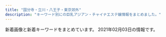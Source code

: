 ```yaml
---
title: "国分寺・立川・八王子・東京郊外"
description: "キーワード別にの巨乳アジアン・チャイナエステ嬢情報をまとめました。"
---
```


新着画像と新着キーワードをまとめています。
2021年02月03日の情報です。

<DmmAffiliateIns />
<KeywordTable
  shops={
    [
    {
        "url": "http://aromalove.est-u.com/",
        "keywords": {},
        "img_links": [
            "http://aromalove.est-u.com/images/s4.jpg",
            "http://aromalove.est-u.com/images/index3_03.jpg",
            "http://aromalove.est-u.com/images/index_08.jpg",
            "http://aromalove.est-u.com/images/index_06.jpg",
            "http://aromalove.est-u.com/images/s2.jpg",
            "http://aromalove.est-u.com/images/index_10.jpg",
            "http://aromalove.est-u.com/images/staff_06.jpg",
            "http://aromalove.est-u.com/images/index_01.jpg",
            "http://aromalove.est-u.com/images/index2_02.jpg",
            "http://aromalove.est-u.com/images/aromalove8831.jpg",
            "http://menlog.net/link/menlog8831.jpg",
            "http://aromalove.est-u.com/images/index_02.jpg",
            "http://aromalove.est-u.com/images/index_04.jpg",
            "http://aromalove.est-u.com/images/index2_03.jpg",
            "http://aromalove.est-u.com/images/index_03.jpg",
            "http://aromalove.est-u.com/images/s1.jpg",
            "http://aromalove.est-u.com/images/s5.jpg",
            "http://aromalove.est-u.com/images/s3.jpg"
        ],
        "station": "JR\u516b\u738b\u5b50\u99c5\u5317\u53e3",
        "name": "\u30a2\u30ed\u30de\u30e9\u30d6"
    },
    {
        "url": "http://www.ai-es.info/",
        "station": "JR\u516b\u738b\u5b50\u99c5\u5357\u53e3",
        "name": "\u5b89\u5fc3\u82d1",
        "img_links": [
            "http://www.ai-es.info/img/momo3.jpg",
            "http://www.ai-es.info/img/momo2.jpg",
            "http://www.ai-es.info/img/momo1.jpg",
            "http://www.ai-es.info/img/mimi.jpg",
            "http://www.ai-es.info/images/news.jpg",
            "http://www.ai-es.info/images/b1.png",
            "http://www.ai-es.info/images/topgirl.jpg",
            "http://www.ai-es.info/img/aya.jpg",
            "http://www.ai-es.info/img/aya1.jpg",
            "http://www.ai-es.info/img/momo.jpg",
            "http://www.ai-es.info/images/staff_t.png",
            "http://www.ai-es.info/images/b2.png",
            "http://www.ai-es.info/img/rei2.jpg",
            "http://www.ai-es.info/img/yumi.jpg",
            "http://www.ai-es.info/images/interior.png",
            "http://www.ai-es.info/img/emi.jpg",
            "http://www.ai-es.info/images/mobile.jpg",
            "http://www.ai-es.info/images/s1.jpg",
            "http://www.ai-es.info/img/mimi1.jpg",
            "http://www.ai-es.info/img/emi1.jpg",
            "http://www.ai-es.info/images/head.jpg",
            "http://www.ai-es.info/img/mimi2.jpg",
            "http://www.ai-es.info/images/rem.jpg",
            "http://www.ai-es.info/img/rei1.jpg",
            "http://www.ai-es.info/images/s2.png",
            "http://www.ai-es.info/img/rei.jpg",
            "http://www.ai-es.info/img/yumi1.jpg",
            "http://www.ai-es.info/images/interior_t.png"
        ],
        "keywords": {
            "84": 2,
            "86": 1,
            "88": 1,
            "87": 2
        }
    },
    {
        "station": "JR\u7fbd\u6751\u99c5\u897f\u53e3",
        "name": "\u4f73\u7f8e",
        "url": "http://www.kami.mensest.com/",
        "keywords": {
            "D": 12,
            "87": 9,
            "C": 3,
            "86": 6
        },
        "img_links": [
            "http://www.kami.mensest.com/files/004.jpg",
            "http://www.kami.mensest.com/images/staff_s.png",
            "http://www.kami.mensest.com/images/news.png",
            "http://www.kami.mensest.com/images/evetop.png",
            "http://www.kami.mensest.com/images/top.png",
            "http://www.kami.mensest.com/files/001.jpg",
            "http://www.kami.mensest.com/files/005.jpg",
            "http://www.kami.mensest.com/files/002.jpg",
            "http://www.kami.mensest.com/files/003.jpg"
        ]
    },
    {
        "keywords": {
            "83": 1,
            "87": 3,
            "86": 1,
            "D": 5,
            "C": 1,
            "85": 1
        },
        "station": "\u4e45\u7c73\u5ddd\u99c5\u5317\u53e3",
        "img_links": [
            "http://momoka.este.work/s_link.jpg",
            "http://momoka.este.work/room4.jpg",
            "http://momoka.este.work/2019121106171659.jpg",
            "http://momoka.este.work/2019121106172252.jpg",
            "http://momoka.este.work/room3.jpg",
            "http://momoka.este.work/2019121106171979.jpg",
            "http://momoka.este.work/mens-esthe1.png",
            "http://momoka.este.work/2019121106173083.jpg",
            "http://momoka.este.work/mobile.jpg",
            "http://momoka.este.work/end.png",
            "http://momoka.este.work/nbj2.jpg",
            "http://momoka.este.work/s_news.jpg",
            "http://momoka.este.work/s_staff.jpg",
            "http://momoka.este.work/top.png",
            "http://momoka.este.work/2019121106170955.jpg",
            "http://momoka.este.work/room1.jpg",
            "http://momoka.este.work/2019123003062327.jpg",
            "http://momoka.este.work/room2.jpg"
        ],
        "url": "http://momoka.este.work/",
        "name": "\u6843\u9999"
    },
    {
        "station": "JR\u65b0\u79cb\u6d25\u99c5",
        "name": "\u30d2\u30e4\u30b7\u30f3\u30b9",
        "keywords": {
            "85": 4,
            "D": 4,
            "86": 4,
            "87": 4,
            "E": 8
        },
        "img_links": [
            "http://hohoeimi.xyz/static/picture/sys.jpg",
            "http://hohoeimi.xyz/uploads/210129/1-2101291609513M.jpg",
            "http://hohoeimi.xyz/static/picture/room2.jpg",
            "http://hohoeimi.xyz/static/picture/tit_staff02.png",
            "http://hohoeimi.xyz/uploads/210129/1-210129160TIO.jpg",
            "http://hohoeimi.xyz/static/picture/room3.jpg",
            "http://hohoeimi.xyz/static/picture/img_tel.png",
            "http://hohoeimi.xyz/static/picture/top.jpg",
            "http://hohoeimi.xyz/static/picture/sp_tit_staff02.png",
            "http://hohoeimi.xyz/static/picture/tit_therapist.png",
            "http://hohoeimi.xyz/static/picture/room4.jpg",
            "http://hohoeimi.xyz/static/picture/maining.jpg",
            "http://hohoeimi.xyz/static/picture/sp_tit_therapist.png",
            "http://hohoeimi.xyz/uploads/210129/1-210129160929511.jpg",
            "http://hohoeimi.xyz/static/picture/tit_new.png",
            "http://hohoeimi.xyz/static/picture/tit_staff01.png",
            "http://hohoeimi.xyz/static/picture/sp_tit_new.png",
            "http://hohoeimi.xyz/static/picture/sp_tit_staff01.png",
            "http://hohoeimi.xyz/static/picture/room1.jpg",
            "http://hohoeimi.xyz/images/1-1Z41911200GA.png"
        ],
        "url": "http://hohoeimi.xyz/"
    },
    {
        "url": "http://sln-heal.com/",
        "img_links": [
            "http://sln-heal.com/pic/topimg5.png",
            "http://sln-heal.com/img/att.png",
            "http://sln-heal.com/img/ttl_rec.png",
            "http://sln-heal.com/staff/risa/01.jpg",
            "http://sln-heal.com/img/ttl_mobile.png",
            "http://sln-heal.com/i/files/homeimg.jpg",
            "http://sln-heal.com/staff/aya/01mb.jpg",
            "http://sln-heal.com/pic/topimg2.png",
            "http://sln-heal.com/pic/topimg4.png",
            "http://sln-heal.com/staff/nana/01mb.jpg",
            "http://sln-heal.com/pic/head.jpg",
            "http://sln-heal.com/staff/risa/01mb.jpg",
            "http://sln-heal.com/pic/topimg3.png",
            "http://sln-heal.com/staff/yuki/01.jpg",
            "http://sln-heal.com/img/ttl_staff.jpg",
            "http://sln-heal.com/staff/nana/01.jpg",
            "http://sln-heal.com/staff/aya/01.jpg",
            "http://sln-heal.com/pic/topimg1.png",
            "http://sln-heal.com/staff/yuki/01mb.jpg"
        ],
        "name": "\u304d\u3089\u3089",
        "station": "\u3072\u3070\u308a\u30f6\u4e18\u99c5\u5357\u53e3",
        "keywords": {
            "C": 13
        }
    },
    {
        "name": "Sweet \uff5e\u30b9\u30a6\u30a3\u30fc\u30c8\uff5e",
        "url": "http://www.sweet.iesjp.com/",
        "img_links": [
            "http://www.sweet.iesjp.com/files/003-03.jpg",
            "http://www.sweet.iesjp.com/photo_news/upimg/891935ff7e18869057_0.jpg",
            "http://www.sweet.iesjp.com/images/r3.jpg",
            "http://www.sweet.iesjp.com/photo_news/upimg/205316018b2b332b07_0.jpg",
            "http://www.sweet.iesjp.com/images/shop/s5.jpg",
            "http://www.sweet.iesjp.com/files/002.jpg",
            "http://www.sweet.iesjp.com/images/shop/s3.jpg",
            "http://www.sweet.iesjp.com/files/005-03.jpg",
            "http://www.sweet.iesjp.com/images/shop/s2.jpg",
            "http://www.sweet.iesjp.com/files/006.jpg",
            "http://www.sweet.iesjp.com/images/mobile.jpg",
            "http://www.sweet.iesjp.com/files/008-02.jpg",
            "http://www.sweet.iesjp.com/images/shop/s4.jpg",
            "http://www.sweet.iesjp.com/files/007-02.jpg",
            "http://www.sweet.iesjp.com/files/002-02.jpg",
            "http://www.sweet.iesjp.com/files/003-02.jpg",
            "http://www.sweet.iesjp.com/files/005.jpg",
            "http://www.sweet.iesjp.com/files/010.jpg",
            "http://www.sweet.iesjp.com/files/008-03.jpg",
            "http://www.sweet.iesjp.com/files/009.jpg",
            "http://www.sweet.iesjp.com/files/008.jpg",
            "http://www.sweet.iesjp.com/files/002-03.jpg",
            "http://www.sweet.iesjp.com/files/006-03.jpg",
            "http://www.sweet.iesjp.com/files/006-02.jpg",
            "http://www.sweet.iesjp.com/files/003.jpg",
            "http://www.sweet.iesjp.com/files/010-02.jpg",
            "http://www.sweet.iesjp.com/photo_news/upimg/891935ff7e18869057_1.jpg",
            "http://www.sweet.iesjp.com/files/009-03.jpg",
            "http://www.sweet.iesjp.com/files/001-02.jpg",
            "http://www.sweet.iesjp.com/files/009-02.jpg",
            "http://www.sweet.iesjp.com/files/001.jpg",
            "http://www.sweet.iesjp.com/photo_news/upimg/205316018b2b332b07_1.jpg",
            "http://www.sweet.iesjp.com/files/001-03.jpg",
            "http://www.sweet.iesjp.com/images/shop/s6.jpg",
            "http://www.sweet.iesjp.com/files/007-03.jpg",
            "http://www.sweet.iesjp.com/images/shop/s1.jpg",
            "http://www.sweet.iesjp.com/files/005-02.jpg",
            "http://www.sweet.iesjp.com/files/010-03.jpg",
            "http://www.sweet.iesjp.com/files/007.jpg"
        ],
        "keywords": {
            "87": 36,
            "C": 17,
            "D": 36
        },
        "station": "\u5c0f\u5e73\u99c5\u5357\u53e3"
    },
    {
        "station": "JR\u7acb\u5ddd\u99c5\u5357\u53e3",
        "img_links": [
            "http://www.re-sort.work/images/int1.jpg",
            "http://www.re-sort.work/img/aya1.jpg",
            "http://www.re-sort.work/images/int2.jpg",
            "http://www.re-sort.work/img/yuyu1.jpg",
            "http://www.re-sort.work/staff/rina.jpg",
            "http://www.re-sort.work/img/rina1.jpg",
            "http://www.re-sort.work/img/emi1.jpg",
            "http://www.re-sort.work/images/rec1.jpg",
            "http://www.re-sort.work/staff/yuyu.jpg",
            "http://www.re-sort.work/staff/rie.jpg",
            "http://www.re-sort.work/images/tg.jpg",
            "http://www.re-sort.work/images/up.jpg",
            "http://www.re-sort.work/images/staff_t.jpg",
            "http://www.re-sort.work/images/head.jpg",
            "http://www.re-sort.work/img/rie1.jpg",
            "http://www.re-sort.work/img/nao1.jpg",
            "http://www.re-sort.work/staff/nao.jpg",
            "http://www.re-sort.work/staff/emi.jpg",
            "http://www.re-sort.work/images/news.jpg",
            "http://www.re-sort.work/img/mina1.jpg",
            "http://www.re-sort.work/images/sys.jpg",
            "http://www.re-sort.work/staff/aya.jpg",
            "http://www.re-sort.work/staff/mina.jpg",
            "http://www.re-sort.work/images/rec2.jpg",
            "http://www.re-sort.work/images/interior_t.jpg"
        ],
        "keywords": {},
        "name": "\u30ab\u30ce\u30f3",
        "url": "http://www.re-sort.work/"
    },
    {
        "url": "http://www.banira-esthe.xyz/",
        "name": "\u30d0\u30cb\u30e9",
        "station": "\u4fdd\u8c37\u99c5\u5357\u53e3",
        "keywords": {},
        "img_links": [
            "http://www.banira-esthe.xyz/images/top/t6.jpg",
            "http://www.banira-esthe.xyz/images/staff/neinei2.jpg",
            "http://www.banira-esthe.xyz/images/staff/4/yoko.jpg",
            "http://www.banira-esthe.xyz/images/index-miru_03.jpg",
            "http://www.banira-esthe.xyz/images/staff/2/miki.jpg",
            "http://www.banira-esthe.xyz/images/nav/zhuyi.jpg",
            "http://www.banira-esthe.xyz/images/top/t4.jpg",
            "http://www.banira-esthe.xyz/images/sys2.jpg",
            "http://www.banira-esthe.xyz/images/images/images/news_03.jpg",
            "http://www.banira-esthe.xyz/images/images/images/news_01.jpg",
            "http://www.banira-esthe.xyz/images/index-miru_21.jpg",
            "http://www.banira-esthe.xyz/images/s-bian.png",
            "http://www.banira-esthe.xyz/images/index-miru_06.jpg",
            "http://www.banira-esthe.xyz/images/nav/nav-staff.jpg",
            "http://www.banira-esthe.xyz/images/nav/nav-sys.jpg",
            "http://www.banira-esthe.xyz/images/staff/4/yuri.jpg",
            "http://www.banira-esthe.xyz/images/top/t2.png",
            "http://www.banira-esthe.xyz/images/top/t3.png",
            "http://www.banira-esthe.xyz/images/staff/4/yuyu2.jpg",
            "http://www.banira-esthe.xyz/images/staff/4/2.jpg",
            "http://www.banira-esthe.xyz/images/index-miru_18.jpg",
            "http://www.banira-esthe.xyz/images/nav/nav-job.jpg"
        ]
    },
    {
        "keywords": {
            "E": 8,
            "86": 16,
            "D": 48,
            "85": 32,
            "87": 8
        },
        "img_links": [
            "http://seven-love.xyz.mn/photos/sites/10/2020/08/2020082403240698.jpg",
            "http://seven-love.xyz.mn/images/s_staff.png",
            "http://seven-love.xyz.mn/photos/sites/10/2020/07/2020070205042874.jpg",
            "http://seven-love.xyz.mn/photos/sites/10/2020/10/2020101707251671.jpg",
            "http://seven-love.xyz.mn/images/room4.jpg",
            "http://seven-love.xyz.mn/images/room1.jpg",
            "http://seven-love.xyz.mn/images/room3.jpg",
            "http://seven-love.xyz.mn/images/info.jpg",
            "http://seven-love.xyz.mn/images/info2.jpg",
            "http://seven-love.xyz.mn/photos/sites/10/2020/07/2020070205045826.jpg",
            "http://seven-love.xyz.mn/photos/sites/10/2020/07/2020070205040665.jpg",
            "http://seven-love.xyz.mn/images/tel.jpg",
            "http://seven-love.xyz.mn/photos/sites/10/2020/12/2020120404555567.jpg",
            "http://seven-love.xyz.mn/photos/sites/10/2020/07/2020070205044681.jpg",
            "http://seven-love.xyz.mn/images/room2.jpg",
            "http://seven-love.xyz.mn/images/s_link.png",
            "http://seven-love.xyz.mn/images/s3.jpg",
            "http://seven-love.xyz.mn/images/mobile.jpg",
            "http://seven-love.xyz.mn/images/s_news.jpg"
        ],
        "station": "\u3072\u3070\u308a\u30f6\u4e18\u99c5\u5357\u53e3",
        "name": "Seven\u604b",
        "url": "http://seven-love.xyz.mn/"
    },
    {
        "station": "JR\u516b\u738b\u5b50\u99c5",
        "keywords": {
            "E": 2,
            "88": 1,
            "C": 29,
            "85": 1,
            "D": 9,
            "87": 4,
            "83": 1,
            "86": 5
        },
        "name": "\u30ad\u30e3\u30f3\u30c7\u30a3",
        "url": "http://candy.jpn.cm/",
        "img_links": [
            "http://candy.jpn.cm/photos/sites/67/2019/03/201903220442120.jpg",
            "http://candy.jpn.cm/photos/sites/67/2020/02/2020021006215846.jpg",
            "http://candy.jpn.cm/images/top.jpg",
            "http://candy.jpn.cm/photos/sites/67/2019/06/2019061406141820.jpg",
            "http://candy.jpn.cm/photos/sites/67/2019/04/2019041107590969.jpg",
            "http://candy.jpn.cm/photos/sites/67/2019/04/2019042307544524.jpg",
            "http://candy.jpn.cm/images/link1.jpg",
            "http://candy.jpn.cm/photos/sites/67/2019/03/2019032204421232.jpg",
            "http://candy.jpn.cm/images/room2.jpg",
            "http://candy.jpn.cm/photos/sites/67/2019/12/2019120305152125.jpg",
            "http://candy.jpn.cm/photos/sites/67/2021/01/2021011409434776.jpg",
            "http://candy.jpn.cm/photos/sites/67/2019/08/201908010438494.jpg",
            "http://candy.jpn.cm/images/mobile.png",
            "http://candy.jpn.cm/images/room3.jpg",
            "http://candy.jpn.cm/images/room4.jpg",
            "http://candy.jpn.cm/photos/sites/67/2019/06/2019060407164073.jpg",
            "http://candy.jpn.cm/photos/sites/67/2020/10/2020100603095357.jpg",
            "http://candy.jpn.cm/images/s_news.jpg",
            "http://candy.jpn.cm/images/newface1.jpg",
            "http://candy.jpn.cm/images/room5.jpg",
            "http://candy.jpn.cm/photos/sites/67/2020/10/2020100603095899.jpg",
            "http://candy.jpn.cm/images/staff01.jpg",
            "http://candy.jpn.cm/images/girl-z2.jpg",
            "http://candy.jpn.cm/images/girl-z1.jpg"
        ]
    },
    {
        "station": "\u6e05\u702c\u99c5\u5317\u53e3",
        "url": "http://taipei-yoru.jpn.mn/",
        "name": "\u6843\u82b1",
        "keywords": {
            "D": 42,
            "86": 7,
            "87": 14,
            "84": 14,
            "85": 7
        },
        "img_links": [
            "http://taipei-yoru.jpn.mn/images/top.png",
            "http://taipei-yoru.jpn.mn/images/s_news.jpg",
            "http://taipei-yoru.jpn.mn/images/tel.jpg",
            "http://taipei-yoru.jpn.mn/photos/sites/23/2020/08/2020081607343113.jpg",
            "http://taipei-yoru.jpn.mn/photos/sites/23/2020/09/202009020133154.jpg",
            "http://taipei-yoru.jpn.mn/photos/sites/23/2020/12/2020120706350395.jpg",
            "http://taipei-yoru.jpn.mn/photos/sites/23/2020/08/2020081607165166.jpg",
            "http://taipei-yoru.jpn.mn/images/service3.jpg",
            "http://taipei-yoru.jpn.mn/images/info.jpg",
            "http://taipei-yoru.jpn.mn/photos/sites/23/2020/09/202009020126336.jpg",
            "http://taipei-yoru.jpn.mn/photos/sites/23/2020/12/202012150944033.jpg",
            "http://taipei-yoru.jpn.mn/photos/sites/23/2020/08/2020081607164896.jpg",
            "http://taipei-yoru.jpn.mn/photos/sites/23/2020/08/2020081607165749.jpg",
            "http://taipei-yoru.jpn.mn/images/acc.jpg",
            "http://taipei-yoru.jpn.mn/photos/sites/23/2020/09/2020090201331691.jpg",
            "http://taipei-yoru.jpn.mn/photos/sites/23/2020/08/2020081607170250.jpg",
            "http://taipei-yoru.jpn.mn/images/nbj3.jpg",
            "http://taipei-yoru.jpn.mn/images/service4.jpg",
            "http://taipei-yoru.jpn.mn/photos/sites/23/2020/08/2020081607165284.jpg",
            "http://taipei-yoru.jpn.mn/images/service2.jpg",
            "http://taipei-yoru.jpn.mn/images/service1.jpg",
            "http://taipei-yoru.jpn.mn/images/s_pick.jpg",
            "http://taipei-yoru.jpn.mn/photos/sites/23/2020/09/2020090201263276.jpg",
            "http://taipei-yoru.jpn.mn/images/s_staff.png",
            "http://taipei-yoru.jpn.mn/photos/sites/23/2020/08/2020081607164997.jpg"
        ]
    },
    {
        "station": "\u4fdd\u8c37\u99c5\u5357\u53e3",
        "name": "\u7e01",
        "url": "http://www.hoya-en.com/",
        "keywords": {
            "D": 18,
            "88": 12,
            "85": 6
        },
        "img_links": [
            "http://www.hoya-en.com/images/showCover.png",
            "http://www.hoya-en.com/files/003.jpg",
            "http://www.hoya-en.com/files/005-02.jpg",
            "http://www.hoya-en.com/files/001-02.jpg",
            "http://www.hoya-en.com/files/006.jpg",
            "http://www.hoya-en.com/files/001.jpg",
            "http://www.hoya-en.com/files/003-02.jpg",
            "http://www.hoya-en.com/files/005.jpg",
            "http://www.hoya-en.com/images/tel.png",
            "http://www.hoya-en.com/files/004-02.jpg",
            "http://www.hoya-en.com/files/004.jpg",
            "http://www.hoya-en.com/images/mobile.jpg",
            "http://www.hoya-en.com/files/002-02.jpg",
            "http://www.hoya-en.com/images/backlistbtn.png",
            "http://www.hoya-en.com/images/slider/02.jpg",
            "http://www.hoya-en.com/files/002.jpg",
            "http://www.hoya-en.com/images/slider/03.jpg",
            "http://www.hoya-en.com/files/005-03.jpg",
            "http://www.hoya-en.com/images/slider/01.jpg",
            "http://www.hoya-en.com/files/003-03.jpg",
            "http://www.hoya-en.com/files/006-02.jpg",
            "http://www.hoya-en.com/files/004-03.jpg",
            "http://www.hoya-en.com/images/coverGirlParts.png",
            "http://www.hoya-en.com/files/001-03.jpg",
            "http://www.hoya-en.com/files/002-03.jpg",
            "http://www.hoya-en.com/files/006-03.jpg"
        ]
    },
    {
        "url": "http://aloha-massage.work/",
        "img_links": [
            "http://aloha-massage.work/sp/img/p3.png",
            "http://aloha-massage.work/sp/img/p6.png",
            "http://aloha-massage.work/img/st2.png",
            "http://aloha-massage.work/sp/img/time.jpg",
            "http://aloha-massage.work/img/sta3.png",
            "http://aloha-massage.work/sp/img/t-a.jpg",
            "http://aloha-massage.work/sp/img/t-o.jpg",
            "http://aloha-massage.work/sp/img/pc.jpg",
            "http://aloha-massage.work/img/st1.png",
            "http://aloha-massage.work/sp/img/cam.jpg",
            "http://aloha-massage.work/img/link-3.png",
            "http://aloha-massage.work/sp/img/sta4.png",
            "http://aloha-massage.work/img/bottom.png",
            "http://aloha-massage.work/img/link-1.png",
            "http://aloha-massage.work/img/mo.png",
            "http://aloha-massage.work/sp/img/add.jpg",
            "http://aloha-massage.work/img/campain.jpg",
            "http://aloha-massage.work/img/sta2.png",
            "http://aloha-massage.work/sp/img/tit.jpg",
            "http://aloha-massage.work/sp/img/sta1.png",
            "http://aloha-massage.work/sp/img/sta3.png",
            "http://aloha-massage.work/sp/img/t-s.jpg",
            "http://aloha-massage.work/sp/img/sta6.png",
            "http://aloha-massage.work/img/st3.png",
            "http://aloha-massage.work/sp/img/tel2.jpg",
            "http://aloha-massage.work/img/sta1.png",
            "http://aloha-massage.work/img/link-2.png",
            "http://aloha-massage.work/img/nos.png",
            "http://aloha-massage.work/img/sta4.png",
            "http://aloha-massage.work/sp/img/sys.jpg",
            "http://aloha-massage.work/sp/img/pic.jpg",
            "http://aloha-massage.work/sp/img/add2.jpg",
            "http://aloha-massage.work/sp/img/info.jpg",
            "http://aloha-massage.work/img/link-4.png",
            "http://aloha-massage.work/sp/img/t-t.jpg",
            "http://aloha-massage.work/img/head.png",
            "http://aloha-massage.work/sp/img/p2.png",
            "http://aloha-massage.work/img/st6.png",
            "http://aloha-massage.work/img/st4.png",
            "http://aloha-massage.work/img/head-sys.jpg",
            "http://aloha-massage.work/sp/img/tel.jpg",
            "http://aloha-massage.work/sp/img/botton.jpg",
            "http://aloha-massage.work/img/sta6.png",
            "http://aloha-massage.work/sp/img/t-r.jpg",
            "http://aloha-massage.work/sp/img/sta2.png"
        ],
        "keywords": {
            "E": 2,
            "87": 4,
            "D": 2,
            "89": 2,
            "88": 2,
            "F": 1,
            "86": 2,
            "C": 13
        },
        "name": "\u30a2\u30ed\u30cf",
        "station": "\u4e45\u7c73\u5ddd\u99c5\u5357\u53e3"
    },
    {
        "img_links": [
            "http://www.moe-es.link/images/staff_t.jpg",
            "http://www.moe-es.link/images/head.jpg",
            "http://www.moe-es.link/images/news.jpg",
            "http://www.moe-es.link/images/interior_t.jpg",
            "http://www.moe-es.link/img/yuyu1.jpg",
            "http://www.moe-es.link/img/mayumi1.jpg",
            "http://www.moe-es.link/images/3.jpg",
            "http://www.moe-es.link/images/sys2.jpg",
            "http://www.moe-es.link/img/momoe1.jpg",
            "http://www.moe-es.link/images/2.jpg",
            "http://www.moe-es.link/images/int2.jpg",
            "http://www.moe-es.link/images/int1.jpg",
            "http://www.moe-es.link/images/info.jpg",
            "http://www.moe-es.link/images/sys1.jpg",
            "http://www.moe-es.link/images/1.jpg"
        ],
        "keywords": {},
        "name": "\u840c",
        "station": "JR\u516b\u738b\u5b50\u99c5\u5317\u53e3",
        "url": "http://www.moe-es.link/"
    },
    {
        "station": "\u7530\u7121\u99c5\u5317\u53e3",
        "keywords": {},
        "url": "http://www.china-massage.work/",
        "name": "\u30ed\u30fc\u30ba",
        "img_links": [
            "http://www.china-massage.work/sp/images/ac1.jpg",
            "http://www.china-massage.work/sp/img/kaori1.jpg",
            "http://www.china-massage.work/images/tg.jpg",
            "http://www.china-massage.work/sp/images/sisu3.jpg",
            "http://www.china-massage.work/sp/menu/top.jpg",
            "http://www.china-massage.work/sp/img/yuki1.jpg",
            "http://www.china-massage.work/sp/images/staff_t.jpg",
            "http://www.china-massage.work/images/int2.png",
            "http://www.china-massage.work/sp/img/mina1.jpg",
            "http://www.china-massage.work/sp/images/int1.png",
            "http://www.china-massage.work/images/sm.jpg",
            "http://www.china-massage.work/images/staff_t.jpg",
            "http://www.china-massage.work/sp/staff/kaori.jpg",
            "http://www.china-massage.work/sp/images/sys.png",
            "http://www.china-massage.work/images/sys.png",
            "http://www.china-massage.work/sp/images/newsb.png",
            "http://www.china-massage.work/images/tel.jpg",
            "http://www.china-massage.work/images/int1.png",
            "http://www.china-massage.work/sp/images/rec2.jpg",
            "http://www.china-massage.work/img/yuki1.jpg",
            "http://www.china-massage.work/images/1.jpg",
            "http://www.china-massage.work/images/2.jpg",
            "http://www.china-massage.work/sp/images/tel.jpg",
            "http://www.china-massage.work/images/rec1.png",
            "http://www.china-massage.work/images/rec2.jpg",
            "http://www.china-massage.work/sp/images/head.jpg",
            "http://www.china-massage.work/images/interior_t.jpg",
            "http://www.china-massage.work/images/head.jpg",
            "http://www.china-massage.work/img/mina1.jpg",
            "http://www.china-massage.work/images/news.jpg",
            "http://www.china-massage.work/staff/kaori.jpg",
            "http://www.china-massage.work/img/kaori1.jpg",
            "http://www.china-massage.work/sp/images/news.jpg",
            "http://www.china-massage.work/sp/images/footer.png",
            "http://www.china-massage.work/sp/images/interior_t.jpg",
            "http://www.china-massage.work/staff/yuki.jpg",
            "http://www.china-massage.work/sp/staff/mina.jpg",
            "http://www.china-massage.work/sp/images/sisu4.jpg",
            "http://www.china-massage.work/images/b1.jpg",
            "http://www.china-massage.work/images/3.jpg",
            "http://www.china-massage.work/sp/images/sisu2.jpg",
            "http://www.china-massage.work/images/b2.jpg",
            "http://www.china-massage.work/staff/mina.jpg",
            "http://www.china-massage.work/sp/images/rec1.png",
            "http://www.china-massage.work/sp/staff/yuki.jpg",
            "http://www.china-massage.work/sp/menu/staff.jpg",
            "http://www.china-massage.work/sp/images/sisu1.jpg",
            "http://www.china-massage.work/sp/images/int2.png",
            "http://www.china-massage.work/sp/images/info_t.jpg"
        ]
    },
    {
        "name": "\u610f",
        "keywords": {},
        "url": "http://akishima.xyz/",
        "img_links": [
            "http://akishima.xyz/images/g5.jpg",
            "http://akishima.xyz/images/bottom_06.png",
            "http://akishima.xyz/images/g2.jpg",
            "http://akishima.xyz/images/mobile.png",
            "http://akishima.xyz/images/top.png",
            "http://akishima.xyz/images/bottom_02.png",
            "http://akishima.xyz/images/bottom_01.png",
            "http://akishima.xyz/images/bottom_03.png",
            "http://akishima.xyz/images/bottom_04.png",
            "http://akishima.xyz/images/g3.jpg",
            "http://akishima.xyz/images/g1.jpg",
            "http://akishima.xyz/images/g7.jpg",
            "http://akishima.xyz/images/newface.png",
            "http://akishima.xyz/images/bottom_05.png",
            "http://akishima.xyz/images/bottom_7.png"
        ],
        "station": "JR\u662d\u5cf6\u99c5\u5357\u53e3"
    },
    {
        "station": "\u82b1\u5c0f\u91d1\u4e95\u99c5\u5357\u53e3",
        "name": "SOFIA \uff5e\u30bd\u30d5\u30a3\u30a2\uff5e",
        "img_links": [
            "http://sofia-es.tokyo/images/index_11.jpg",
            "http://sofia-es.tokyo/images/index_14.jpg",
            "http://sofia-es.tokyo/uploads/ca177747885af42bd8197f68c498bcf8.jpg",
            "http://sofia-es.tokyo/images/index_06.jpg",
            "http://sofia-es.tokyo/images/index_15.jpg",
            "http://sofia-es.tokyo/images/index_03.jpg",
            "http://sofia-es.tokyo/images/index_02.jpg",
            "http://sofia-es.tokyo/images/index_05.jpg",
            "http://sofia-es.tokyo/images/girls_13.jpg",
            "http://sofia-es.tokyo/images/index_04.jpg",
            "http://sofia-es.tokyo/images/index_01.jpg",
            "http://sofia-es.tokyo/images/index_07.jpg",
            "http://sofia-es.tokyo/images/index_08.jpg",
            "http://sofia-es.tokyo/images/index_09.jpg",
            "http://sofia-es.tokyo/uploads/1ec96f990e939733a393533a8d58a699.jpg",
            "http://sofia-es.tokyo/uploads/ecd62b76b1e56e66cb7bcb964da1ca22.jpg",
            "http://sofia-es.tokyo/images/girls_03.jpg",
            "http://sofia-es.tokyo/images/index_10.jpg",
            "http://sofia-es.tokyo/images/gallery_03.jpg"
        ],
        "url": "http://sofia-es.tokyo/",
        "keywords": {
            "88": 2,
            "86": 1,
            "C": 1,
            "D": 2
        }
    },
    {
        "keywords": {
            "D": 28,
            "E": 7
        },
        "name": "\u30d0\u30a4\u30aa\u30ec\u30c3\u30c8",
        "url": "http://esthe-aroma.in.net/",
        "img_links": [
            "http://esthe-aroma.in.net/img/tit4.png",
            "http://esthe-aroma.in.net/img/phone.png",
            "http://esthe-aroma.in.net/img/cp-desc1.png",
            "http://esthe-aroma.in.net/img/tel2.png",
            "http://esthe-aroma.in.net/img/tit5.png",
            "http://esthe-aroma.in.net/img/open.png",
            "http://esthe-aroma.in.net/img/tit6.png",
            "http://esthe-aroma.in.net/img/tit1.png",
            "http://esthe-aroma.in.net/img/m5.png",
            "http://esthe-aroma.in.net/img/slide2-4.jpg",
            "http://esthe-aroma.in.net/img/cg01.jpg",
            "http://esthe-aroma.in.net/img/cg05.jpg",
            "http://esthe-aroma.in.net/img/cg02.jpg",
            "http://esthe-aroma.in.net/img/m1.png",
            "http://esthe-aroma.in.net/img/cg03.jpg",
            "http://esthe-aroma.in.net/img/m2.png",
            "http://esthe-aroma.in.net/img/tit3.png",
            "http://esthe-aroma.in.net/img/cg06.jpg",
            "http://esthe-aroma.in.net/img/cp-ttl.png",
            "http://esthe-aroma.in.net/img/tit2.png",
            "http://esthe-aroma.in.net/img/cp-desc1sp.png",
            "http://esthe-aroma.in.net/img/m4.png",
            "http://esthe-aroma.in.net/img/slide2-2.jpg",
            "http://esthe-aroma.in.net/img/h1.png",
            "http://esthe-aroma.in.net/img/m6.png",
            "http://esthe-aroma.in.net/img/m3.png",
            "http://esthe-aroma.in.net/img/toph.png",
            "http://esthe-aroma.in.net/img/slide2-1.jpg",
            "http://esthe-aroma.in.net/img/slide2-3.jpg"
        ],
        "station": "JR\u6b66\u8535\u5883\u99c5\u5317\u53e3"
    },
    {
        "keywords": {
            "D": 29,
            "C": 1,
            "84": 1,
            "87": 8,
            "86": 14,
            "85": 6,
            "83": 3,
            "E": 2
        },
        "url": "http://pikachu.ests.jp/",
        "img_links": [
            "http://pikachu.ests.jp/photos/sites/53/2020/10/202010131217588.jpg",
            "http://pikachu.ests.jp/photos/sites/53/2020/04/2020040313060124.jpg",
            "http://pikachu.ests.jp/photos/sites/53/2019/12/2019120812205273.jpg",
            "http://pikachu.ests.jp/images/face.png",
            "http://pikachu.ests.jp/images/s_news.jpg",
            "http://pikachu.ests.jp/images/room2.jpg",
            "http://pikachu.ests.jp/photos/sites/53/2020/03/2020030410405564.jpg",
            "http://pikachu.ests.jp/photos/sites/53/2020/08/2020080517483611.jpg",
            "http://pikachu.ests.jp/photos/sites/53/2019/12/2019120812240249.jpg",
            "http://pikachu.ests.jp/photos/sites/53/2020/08/2020082516123813.jpg",
            "http://pikachu.ests.jp/photos/sites/53/2020/10/2020102117055661.jpg",
            "http://pikachu.ests.jp/images/line2.png",
            "http://pikachu.ests.jp/photos/sites/53/2021/01/2021012615432181.jpg",
            "http://pikachu.ests.jp/images/tel.png",
            "http://pikachu.ests.jp/photos/sites/53/2020/06/2020061214055969.jpg",
            "http://pikachu.ests.jp/photos/sites/53/2019/12/2019120812194443.jpg",
            "http://pikachu.ests.jp/photos/sites/53/2019/07/201907011259242.jpg",
            "http://pikachu.ests.jp/photos/sites/53/2020/07/2020071318331414.jpg",
            "http://pikachu.ests.jp/photos/sites/53/2020/12/2020123109574053.jpg",
            "http://pikachu.ests.jp/photos/sites/53/2019/12/2019120812200274.jpg",
            "http://pikachu.ests.jp/photos/sites/53/2020/05/2020052118140966.jpg",
            "http://pikachu.ests.jp/photos/sites/53/2021/01/2021010712394126.jpg",
            "http://pikachu.ests.jp/photos/sites/53/2019/12/2019120812220114.jpg",
            "http://pikachu.ests.jp/images/room4.jpg",
            "http://pikachu.ests.jp/photos/sites/53/2020/03/2020030410413625.jpg",
            "http://pikachu.ests.jp/photos/sites/53/2019/12/2019120812222495.jpg",
            "http://pikachu.ests.jp/photos/sites/53/2020/07/202007021613567.jpg",
            "http://pikachu.ests.jp/photos/sites/53/2020/03/2020030410412043.jpg",
            "http://pikachu.ests.jp/photos/sites/53/2019/12/2019120812233657.jpg",
            "http://pikachu.ests.jp/photos/sites/53/2019/12/2019120812211796.jpg",
            "http://pikachu.ests.jp/photos/sites/53/2020/03/2020030410403527.jpg",
            "http://pikachu.ests.jp/photos/sites/53/2019/12/2019120812213623.jpg",
            "http://pikachu.ests.jp/photos/sites/53/2020/05/202005031020591.jpg",
            "http://pikachu.ests.jp/photos/sites/53/2020/06/2020060511580071.jpg",
            "http://pikachu.ests.jp/photos/sites/53/2019/12/2019120812225273.jpg",
            "http://pikachu.ests.jp/images/end.png",
            "http://pikachu.ests.jp/photos/sites/53/2020/04/2020042310542798.jpg",
            "http://pikachu.ests.jp/photos/sites/53/2020/05/2020051218381818.jpg",
            "http://pikachu.ests.jp/images/s_cast.png",
            "http://pikachu.ests.jp/images/room1.jpg",
            "http://pikachu.ests.jp/photos/sites/53/2020/07/202007011646525.jpg",
            "http://pikachu.ests.jp/images/room3.jpg"
        ],
        "name": "\u30d4\u30ab\u30fb\u304a\u3061\u3085\uff5e",
        "station": "JR\u7acb\u5ddd\u99c5\u5357\u53e3"
    },
    {
        "keywords": {
            "D": 9,
            "90": 3,
            "89": 6
        },
        "img_links": [
            "http://www.relax-aster.com/css/staff/staff006.jpg",
            "http://www.relax-aster.com/css/staff/staff005-a.jpg",
            "http://www.relax-aster.com/css/staff/staff08-a.jpg",
            "http://www.relax-aster.com/css/nav/nav-006.jpg",
            "http://www.relax-aster.com/css/staff/staff09-a.jpg",
            "http://www.relax-aster.com/css/staff/staff10.jpg",
            "http://www.relax-aster.com/css/staff/staff007-b.jpg",
            "http://www.relax-aster.com/css/nav/nav-001.jpg",
            "http://www.relax-aster.com/css/staff/staff11-a.jpg",
            "http://www.relax-aster.com/css/staff/staff09.jpg",
            "http://www.relax-aster.com/css/staff/staff007-a.jpg",
            "http://www.relax-aster.com/css/staff/staff06-a.jpg",
            "http://www.relax-aster.com/css/staff/staff0001-b.jpg",
            "http://www.relax-aster.com/css/nav/nav-002.jpg",
            "http://www.relax-aster.com/css/nav/nav-004.jpg",
            "http://www.relax-aster.com/css/baner06.jpg",
            "http://www.relax-aster.com/css/osusume09.jpg",
            "http://www.relax-aster.com/css/staff/staff003-a.jpg",
            "http://www.relax-aster.com/css/staff/staff005.jpg",
            "http://www.relax-aster.com/css/staff/staff08.jpg",
            "http://www.relax-aster.com/css/staff/staff003.jpg",
            "http://www.relax-aster.com/css/nav/nav-003.jpg",
            "http://www.relax-aster.com/css/staff/staff00001.jpg",
            "http://www.relax-aster.com/css/tel01.png",
            "http://www.relax-aster.com/css/staff/staff10-a.jpg",
            "http://www.relax-aster.com/css/top-left003.jpg",
            "http://www.relax-aster.com/css/staff/staff011.jpg",
            "http://www.relax-aster.com/css/nav/nav-005.jpg",
            "http://www.relax-aster.com/css/staff/staff0007.jpg",
            "http://www.relax-aster.com/css/staff/staff0001-a.jpg"
        ],
        "name": "\u30a2\u30b9\u30bf\u30fc",
        "station": "JR\u56fd\u5206\u5bfa\u99c5\u5357\u53e3",
        "url": "http://www.relax-aster.com/"
    },
    {
        "name": "Cawaii Girl\uff5e\u304b\u308f\u3044\u3044\u30ac\u30fc\u30eb\uff5e",
        "img_links": [
            "https://ca-girl.com/wp-content/themes/este/img/top-img03.png",
            "https://ca-girl.com/wp-content/uploads/2019/03/rdytfugihojpsa.jpg",
            "https://ca-girl.com/wp-content/themes/este/img/1.jpg",
            "https://ca-girl.com/wp-content/uploads/2020/11/sp90aouiyawesrtdyfugi.jpg",
            "https://ca-girl.com/wp-content/uploads/2019/05/isjioiojiossjaosa.jpg",
            "https://ca-girl.com/wp-content/uploads/2019/03/sarydtfugiho.jpg",
            "https://ca-girl.com/wp-content/uploads/2019/05/hosiajoiaokla.jpg",
            "https://ca-girl.com/wp-content/uploads/2019/06/22awesrtdyfugi.jpg",
            "https://ca-girl.com/wp-content/uploads/2020/05/WEarstdyfugi.jpg",
            "https://ca-girl.com/wp-content/uploads/2019/11/satyfugihjokl.jpg",
            "https://ca-girl.com/wp-content/themes/este/img/2.jpg",
            "https://ca-girl.com/wp-content/uploads/2020/11/11awesrtdyfugi.jpg",
            "https://ca-girl.com/wp-content/themes/este/img/top-img01.png",
            "https://ca-girl.com/wp-content/uploads/2019/08/drtyfugihojp.jpg",
            "https://ca-girl.com/wp-content/uploads/2019/12/etsrdyfugi.jpg",
            "https://ca-girl.com/wp-content/uploads/2018/12/aiojiosaskalasa.jpg",
            "https://ca-girl.com/wp-content/uploads/2020/04/wserdtfygu12.jpg",
            "https://ca-girl.com/wp-content/uploads/2020/03/WEarstdy.jpg",
            "https://ca-girl.com/wp-content/uploads/2019/06/hsoajioaopa.jpg",
            "https://ca-girl.com/wp-content/themes/este/img/top-img04.png",
            "https://ca-girl.com/wp-content/themes/este/img/top-img02b.png",
            "https://ca-girl.com/wp-content/uploads/2020/02/restdyfugusa.jpg",
            "https://ca-girl.com/wp-content/uploads/2020/01/9jhgvjhk.jpg",
            "https://ca-girl.com/wp-content/uploads/2020/02/2aestrdyfu.jpg",
            "https://ca-girl.com/wp-content/uploads/2020/01/ytyfugihl.jpg",
            "https://ca-girl.com/wp-content/uploads/2020/11/awesrtdyfugi.jpg",
            "https://ca-girl.com/wp-content/uploads/2020/02/88awesrtdyfugi.jpg",
            "https://ca-girl.com/wp-content/uploads/2020/01/2uygiuhoi.jpg",
            "https://ca-girl.com/wp-content/themes/este/img/top-img05a.png",
            "https://ca-girl.com/wp-content/uploads/2019/06/11awesrtdyfugi.jpg",
            "https://ca-girl.com/wp-content/uploads/2020/01/4ftuygiuhoisa.jpg",
            "https://ca-girl.com/wp-content/uploads/2019/12/drftyguhij.jpg",
            "https://ca-girl.com/wp-content/uploads/2019/10/sxdcvbnliojuhyghjk.jpg",
            "https://ca-girl.com/wp-content/themes/este/img/tel01.png",
            "https://ca-girl.com/wp-content/uploads/2019/02/121awesrtdyfugi.jpg",
            "https://ca-girl.com/wp-content/uploads/2019/02/fghlkjhhhhhhhhh.jpg",
            "https://ca-girl.com/wp-content/uploads/2019/12/xfrtyfugi.jpg",
            "https://ca-girl.com/wp-content/uploads/2019/01/12awesrtdyfugi.jpg",
            "https://ca-girl.com/wp-content/uploads/2020/02/restrdytfusa.jpg",
            "https://ca-girl.com/wp-content/uploads/2020/05/awesrtdyfu.jpg",
            "https://ca-girl.com/wp-content/uploads/2020/05/34567hja.jpg",
            "https://ca-girl.com/wp-content/uploads/2020/01/xrdtfuygih.jpg",
            "https://ca-girl.com/wp-content/uploads/2019/02/jsioaoissa.jpg",
            "https://ca-girl.com/wp-content/uploads/2020/01/e5drtfyug1-awesrtdyfugi.jpg",
            "https://ca-girl.com/wp-content/uploads/2020/01/setrdyfugawesrtdyfugi.jpg",
            "https://ca-girl.com/wp-content/uploads/2019/05/hsuaoijiaoa.jpg",
            "https://ca-girl.com/wp-content/uploads/2020/02/99awesrtdyfugi.jpg",
            "https://ca-girl.com/wp-content/uploads/2019/11/sauygihoj.jpg",
            "https://ca-girl.com/wp-content/uploads/2019/10/aerstdyfu.jpg",
            "https://ca-girl.com/wp-content/uploads/2019/03/estrdytfugiho.jpg",
            "https://ca-girl.com/wp-content/uploads/2018/12/ahiosjaslkaa.jpg",
            "https://ca-girl.com/wp-content/uploads/2019/12/xrtdyfugi.jpg",
            "https://ca-girl.com/wp-content/uploads/2019/03/fygiuhoja.jpg",
            "https://ca-girl.com/wp-content/uploads/2020/02/3aesrtdyfu.jpg",
            "https://ca-girl.com/wp-content/uploads/2019/05/hsaioijsioaas.jpg",
            "https://ca-girl.com/wp-content/uploads/2020/02/sredtfygusa.jpg",
            "https://ca-girl.com/wp-content/uploads/2019/02/hsioajioaklaa.jpg",
            "https://ca-girl.com/wp-content/uploads/2020/05/12345ertyug.jpg",
            "https://ca-girl.com/wp-content/uploads/2021/01/9876awesrtdyfugi.jpg",
            "https://ca-girl.com/wp-content/uploads/2020/08/876521wesrtdyfugi.jpg",
            "https://ca-girl.com/wp-content/uploads/2019/10/warsetdyfughi.jpg",
            "https://ca-girl.com/wp-content/uploads/2019/10/aewrstdyfugi.jpg",
            "https://ca-girl.com/wp-content/uploads/2019/02/fyguhijl.jpg",
            "https://ca-girl.com/wp-content/uploads/2019/02/saiojoasosa.jpg",
            "https://ca-girl.com/wp-content/themes/este/img/tel.png",
            "https://ca-girl.com/wp-content/uploads/2019/03/soajsoiakla.jpg",
            "https://ca-girl.com/wp-content/uploads/2020/01/3tfuygiuha.jpg",
            "https://ca-girl.com/wp-content/uploads/2019/09/setrdytfugihoa.jpg",
            "https://ca-girl.com/wp-content/uploads/2019/03/tyfugihojpka.jpg",
            "https://ca-girl.com/wp-content/uploads/2019/11/1ydtsfuaghija.jpg",
            "https://ca-girl.com/wp-content/uploads/2019/10/arwerstdyfugi.jpg",
            "https://ca-girl.com/wp-content/uploads/2020/02/13aesrtdyf.jpg",
            "https://ca-girl.com/wp-content/uploads/2020/02/sertdyfgusa.jpg",
            "https://ca-girl.com/wp-content/uploads/2019/05/husahsuiaas.jpg",
            "https://ca-girl.com/wp-content/uploads/2019/06/setrdytfuygiuhoij.jpg",
            "https://ca-girl.com/wp-content/uploads/2020/01/TFYUGIHSA.jpg",
            "https://ca-girl.com/wp-content/uploads/2020/01/1gyiuhoisja.jpg",
            "https://ca-girl.com/wp-content/uploads/2020/02/1waerstdyfu.jpg",
            "https://ca-girl.com/wp-content/uploads/2019/12/sertdyfugi.jpg",
            "https://ca-girl.com/wp-content/uploads/2019/10/awerstdyfugihoj.jpg",
            "https://ca-girl.com/wp-content/uploads/2019/08/sertdyfugia.jpg",
            "https://ca-girl.com/wp-content/uploads/2020/03/12esrtdyfug.jpg",
            "https://ca-girl.com/wp-content/uploads/2018/12/uyhuijnlmlkmlkmlkmlk.jpg",
            "https://ca-girl.com/wp-content/uploads/2020/03/2435678yuiyhj.jpg",
            "https://ca-girl.com/wp-content/uploads/2019/09/drtyfugihoa.jpg",
            "https://ca-girl.com/wp-content/uploads/2019/06/huosajoisaosa.jpg",
            "https://ca-girl.com/wp-content/uploads/2019/10/esrtdyfugi.jpg",
            "https://ca-girl.com/wp-content/uploads/2019/02/drytfugi.jpg",
            "https://ca-girl.com/wp-content/uploads/2019/01/hasiujilamklassa.jpg"
        ],
        "station": "JR\u56fd\u5206\u5bfa\u99c5\u5317\u53e3",
        "keywords": {
            "\u30bb\u30af\u30b7\u30fc": 3,
            "E": 42,
            "D": 34,
            "F": 2
        },
        "url": "https://ca-girl.com/"
    },
    {
        "url": "https://bijinkan.tyo.cm/",
        "img_links": [
            "https://bijinkan.tyo.cm/photos/sites/85/2020/12/2020120309223173.jpg",
            "https://bijinkan.tyo.cm/images/ico01.png",
            "https://bijinkan.tyo.cm/images/room4.jpg",
            "https://bijinkan.tyo.cm/images/mainimg01.png",
            "https://bijinkan.tyo.cm/photos/sites/85/2020/12/2020120309223034.jpg",
            "https://bijinkan.tyo.cm/images/acc3.jpg",
            "https://bijinkan.tyo.cm/images/room2.jpg",
            "https://bijinkan.tyo.cm/images/side_link03.png",
            "https://bijinkan.tyo.cm/images/acc2.jpg",
            "https://bijinkan.tyo.cm/images/side_link01.png",
            "https://bijinkan.tyo.cm/images/room1.jpg",
            "https://bijinkan.tyo.cm/photos/sites/85/2020/12/2020120807014646.jpg",
            "https://bijinkan.tyo.cm/images/side_link02.png",
            "https://bijinkan.tyo.cm/photos/sites/85/2020/12/2020120309222649.jpg",
            "https://bijinkan.tyo.cm/images/room3.jpg",
            "https://bijinkan.tyo.cm/photos/sites/85/2020/12/2020120309222524.jpg",
            "https://bijinkan.tyo.cm/photos/sites/85/2020/12/2020120309223278.jpg",
            "https://bijinkan.tyo.cm/photos/sites/85/2020/12/2020120309222824.jpg",
            "https://bijinkan.tyo.cm/photos/sites/85/2020/12/202012030922277.jpg",
            "https://bijinkan.tyo.cm/images/acc4.jpg",
            "https://bijinkan.tyo.cm/images/acc1.jpg",
            "https://bijinkan.tyo.cm/images/mainimg02.png",
            "https://bijinkan.tyo.cm/photos/sites/85/2020/12/2020120309222952.jpg"
        ],
        "keywords": {
            "85": 8,
            "D": 12,
            "87": 8,
            "86": 4,
            "E": 8
        },
        "name": "\u7f8e\u4eba\u9928",
        "station": "JR\u7acb\u5ddd\u99c5\u5357\u53e3"
    },
    {
        "keywords": {
            "E": 30,
            "85": 50,
            "87": 10,
            "D": 80,
            "C": 16,
            "86": 30,
            "88": 10,
            "89": 10
        },
        "station": "JR\u7acb\u5ddd\u99c5\u5357\u53e3",
        "name": "Lucky Day",
        "url": "http://lucky-day.jpn.vin/",
        "img_links": [
            "http://lucky-day.jpn.vin/images/tit-new.png",
            "http://lucky-day.jpn.vin/photos/sites/70/2020/12/2020122212380029.jpg",
            "http://lucky-day.jpn.vin/photos/sites/70/2020/09/2020092109481331.jpg",
            "http://lucky-day.jpn.vin/images/infor.png",
            "http://lucky-day.jpn.vin/photos/sites/70/2020/11/2020112213351418.jpg",
            "http://lucky-day.jpn.vin/images/acc1.jpg",
            "http://lucky-day.jpn.vin/photos/sites/70/2020/11/2020110217103786.jpg",
            "http://lucky-day.jpn.vin/images/acc2.jpg",
            "http://lucky-day.jpn.vin/images/r01.jpg",
            "http://lucky-day.jpn.vin/photos/sites/70/2020/12/2020122415521749.jpg",
            "http://lucky-day.jpn.vin/photos/sites/70/2020/10/2020102813214196.jpg",
            "http://lucky-day.jpn.vin/images/r04.jpg",
            "http://lucky-day.jpn.vin/images/tit-gat.png",
            "http://lucky-day.jpn.vin/images/acc4.jpg",
            "http://lucky-day.jpn.vin/images/tite-staff.png",
            "http://lucky-day.jpn.vin/images/acc3.jpg",
            "http://lucky-day.jpn.vin/images/tit-pick.png",
            "http://lucky-day.jpn.vin/images/r03.jpg",
            "http://lucky-day.jpn.vin/images/r02.jpg",
            "http://lucky-day.jpn.vin/photos/sites/70/2020/11/2020112316215988.jpg",
            "http://lucky-day.jpn.vin/photos/sites/70/2020/10/2020102716195949.jpg",
            "http://lucky-day.jpn.vin/photos/sites/70/2020/07/2020073005191860.jpg",
            "http://lucky-day.jpn.vin/images/top.png",
            "http://lucky-day.jpn.vin/photos/sites/70/2020/12/2020120816051896.jpg",
            "http://lucky-day.jpn.vin/images/tit-infor.png",
            "http://lucky-day.jpn.vin/photos/sites/70/2020/11/2020112516280331.jpg"
        ]
    },
    {
        "name": "Sweet love",
        "keywords": {
            "C": 16,
            "87": 3,
            "D": 8,
            "85": 5
        },
        "img_links": [
            "https://sweet-love.xyz.mn/images/bjs2.jpg",
            "https://sweet-love.xyz.mn/images/girl-z2.jpg",
            "https://sweet-love.xyz.mn/images/room3.jpg",
            "https://sweet-love.xyz.mn/images/mobile.jpg",
            "https://sweet-love.xyz.mn/photos/sites/76/2020/11/2020111210244955.jpg",
            "https://sweet-love.xyz.mn/images/news.jpg",
            "https://sweet-love.xyz.mn/images/room2.jpg",
            "https://sweet-love.xyz.mn/images/top.png",
            "https://sweet-love.xyz.mn/images/bjs.jpg",
            "https://sweet-love.xyz.mn/images/mail.jpg",
            "https://sweet-love.xyz.mn/photos/sites/76/2020/12/2020121513294186.jpg",
            "https://sweet-love.xyz.mn/photos/sites/76/2020/11/2020112111430887.jpg",
            "https://sweet-love.xyz.mn/images/s_staff.jpg",
            "https://sweet-love.xyz.mn/images/girl-z1.jpg",
            "https://sweet-love.xyz.mn/photos/sites/76/2021/01/202101151715002.jpg",
            "https://sweet-love.xyz.mn/images/room1.jpg",
            "https://sweet-love.xyz.mn/photos/sites/76/2020/11/2020111108440477.jpg",
            "https://sweet-love.xyz.mn/photos/sites/76/2021/01/2021020219091971.jpg",
            "https://sweet-love.xyz.mn/images/s_link.jpg",
            "https://sweet-love.xyz.mn/images/room4.jpg",
            "https://sweet-love.xyz.mn/photos/sites/76/2020/11/2020111210034766.jpg",
            "https://sweet-love.xyz.mn/photos/sites/76/2020/11/2020111210044418.jpg"
        ],
        "url": "https://sweet-love.xyz.mn/",
        "station": "\u6e05\u702c\u99c5\u5317\u53e3"
    },
    {
        "url": "https://s-honey.uouono.com/",
        "keywords": {
            "D": 8,
            "E": 7
        },
        "img_links": [
            "https://s-honey.uouono.com/wp-content/themes/este/img/4.jpg",
            "https://s-honey.uouono.com/wp-content/themes/este/img/top-img01b.png",
            "https://s-honey.uouono.com/wp-content/themes/este/img/3.jpg",
            "https://s-honey.uouono.com/wp-content/uploads/2019/06/1harumo.jpg",
            "https://s-honey.uouono.com/wp-content/uploads/2019/06/5harumo.jpg",
            "https://s-honey.uouono.com/wp-content/themes/este/img/call.png",
            "https://s-honey.uouono.com/wp-content/themes/este/img/2.jpg",
            "https://s-honey.uouono.com/wp-content/themes/este/img/top-img02.png",
            "https://s-honey.uouono.com/wp-content/themes/este/img/tel_header.png",
            "https://s-honey.uouono.com/wp-content/uploads/2019/06/2harumo.jpg",
            "https://s-honey.uouono.com/wp-content/uploads/2019/06/4harumo.jpg",
            "https://s-honey.uouono.com/wp-content/themes/este/img/1.jpg",
            "https://s-honey.uouono.com/wp-content/themes/este/img/top-img01a.png",
            "https://s-honey.uouono.com/wp-content/themes/este/img/tel_footer.png"
        ],
        "station": "JR\u8c4a\u7530\u99c5\u5317\u53e3",
        "name": "\u7f8e\u7409\u7409 \u3046\u308b\u308b"
    },
    {
        "img_links": [
            "http://www.fairygirl.relaxjp.info/files/023.jpg",
            "http://www.fairygirl.relaxjp.info/images/s_face.jpg",
            "http://www.fairygirl.relaxjp.info/files/020.jpg",
            "http://www.fairygirl.relaxjp.info/images/nbj3.jpg",
            "http://www.fairygirl.relaxjp.info/images/s_link.jpg",
            "http://www.fairygirl.relaxjp.info/files/024.jpg",
            "http://www.fairygirl.relaxjp.info/images/s_news.jpg",
            "http://www.fairygirl.relaxjp.info/files/028.jpg",
            "http://www.fairygirl.relaxjp.info/images/mobile.jpg",
            "http://www.fairygirl.relaxjp.info/files/031.jpg",
            "http://www.fairygirl.relaxjp.info/files/021.jpg",
            "http://www.fairygirl.relaxjp.info/images/s_staff.jpg",
            "http://www.fairygirl.relaxjp.info/images/1.jpg",
            "http://www.fairygirl.relaxjp.info/images/end1.jpg",
            "http://www.fairygirl.relaxjp.info/files/019.jpg",
            "http://www.fairygirl.relaxjp.info/files/027.jpg",
            "http://www.fairygirl.relaxjp.info/images/top.jpg",
            "http://www.fairygirl.relaxjp.info/files/032.jpg",
            "http://www.fairygirl.relaxjp.info/files/025.jpg",
            "http://www.fairygirl.relaxjp.info/files/029.jpg",
            "http://www.fairygirl.relaxjp.info/files/033.jpg",
            "http://www.fairygirl.relaxjp.info/images/nbj3_staff.jpg",
            "http://www.fairygirl.relaxjp.info/files/018.jpg",
            "http://www.fairygirl.relaxjp.info/files/022.jpg",
            "http://www.fairygirl.relaxjp.info/files/030.jpg",
            "http://www.fairygirl.relaxjp.info/files/026.jpg",
            "http://www.fairygirl.relaxjp.info/images/s_info.jpg",
            "http://www.fairygirl.relaxjp.info/images/s_pick.jpg",
            "http://www.fairygirl.relaxjp.info/files/034.jpg"
        ],
        "keywords": {
            "86": 8,
            "C": 4,
            "87": 22,
            "D": 28,
            "85": 2
        },
        "url": "http://www.fairygirl.relaxjp.info/",
        "station": "\u6e05\u702c\u99c5\u5317\u53e3",
        "name": "Fairy Girl"
    },
    {
        "name": "\u30cf\u30d4\u30cd\u30b9",
        "img_links": [
            "http://www.kenkoukoubou.com/girl/2.jpg",
            "http://www.kenkoukoubou.com/images/059.png",
            "http://www.kenkoukoubou.com/images/shop/photo_4.jpg",
            "http://www.kenkoukoubou.com/images/shop/photo_6.jpg",
            "http://www.kenkoukoubou.com/images/1.jpg",
            "http://www.kenkoukoubou.com/images/return.jpg",
            "http://www.kenkoukoubou.com/images/top_rec.jpg",
            "http://www.kenkoukoubou.com/girl/5.jpg",
            "http://www.kenkoukoubou.com/images/info.png",
            "http://www.kenkoukoubou.com/girl/6_1.jpg",
            "http://www.kenkoukoubou.com/girl/3_1.jpg",
            "http://www.kenkoukoubou.com/girl/7.jpg",
            "http://www.kenkoukoubou.com/images/shop/photo_5.jpg",
            "http://www.kenkoukoubou.com/images/3.jpg",
            "http://www.kenkoukoubou.com/girl/8.jpg",
            "http://www.kenkoukoubou.com/images/recruit/11.jpg",
            "http://www.kenkoukoubou.com/images/2.jpg",
            "http://www.kenkoukoubou.com/images/qr.png",
            "http://www.kenkoukoubou.com/girl/9.jpg",
            "http://www.kenkoukoubou.com/girl/1.jpg",
            "http://www.kenkoukoubou.com/images/capinfo.jpg",
            "http://www.kenkoukoubou.com/girl/3.jpg",
            "http://www.kenkoukoubou.com/images/shop/photo_7.jpg",
            "http://www.kenkoukoubou.com/images/blog.jpg",
            "http://www.kenkoukoubou.com/girl/6.jpg",
            "http://www.kenkoukoubou.com/girl/4.jpg"
        ],
        "url": "http://www.kenkoukoubou.com/",
        "keywords": {},
        "station": "JR\u6b66\u8535\u5883\u99c5\u5357\u53e3"
    },
    {
        "name": "\u30b9\u30d1\u30c6\u30a3\u30a2\u30e9",
        "station": "JR\u56fd\u5206\u5bfa\u99c5\u5357\u53e3",
        "url": "http://civerme.xyz/",
        "img_links": [
            "http://civerme.xyz/picture/top.jpg",
            "http://civerme.xyz/picture/room3.jpg",
            "http://civerme.xyz/picture/s_shedule.jpg",
            "http://civerme.xyz/picture/s_staff.jpg",
            "http://civerme.xyz/picture/s_news.jpg",
            "http://civerme.xyz/picture/room1.jpg",
            "http://civerme.xyz/uploads/201202/1-201202164131N6.jpg",
            "http://civerme.xyz/uploads/201202/1-2012021641401A.jpg",
            "http://civerme.xyz/picture/room2.jpg",
            "http://civerme.xyz/picture/room4.jpg",
            "http://civerme.xyz/uploads/201202/1-20120216421YH.jpg",
            "http://civerme.xyz/uploads/201019/1-20101Z92039125.jpg",
            "http://civerme.xyz/uploads/201202/1-20120216420L39.jpg",
            "http://civerme.xyz/uploads/201019/1-20101Z9244E07.jpg",
            "http://civerme.xyz/uploads/201019/1-20101Z924202Z.jpg"
        ],
        "keywords": {
            "C": 6,
            "86": 1,
            "F": 1,
            "85": 4,
            "D": 5
        }
    },
    {
        "url": "http://beauty-est.tokyo/",
        "station": "\u6771\u5927\u548c\u5e02\u99c5",
        "keywords": {
            "86": 6,
            "D": 2,
            "88": 2,
            "E": 2
        },
        "img_links": [
            "http://beauty-est.tokyo/images/cg02.jpg",
            "http://beauty-est.tokyo/images/cg01.jpg",
            "http://beauty-est.tokyo/images/cg03.jpg",
            "http://beauty-est.tokyo/images/cg04.jpg",
            "http://beauty-est.tokyo/images/ri.jpg",
            "http://beauty-est.tokyo/images/now-printing.jpg",
            "http://beauty-est.tokyo/images/mi.jpg"
        ],
        "name": "Be"
    },
    {
        "station": "JR\u516b\u738b\u5b50\u99c5\u5317\u53e3",
        "url": "https://hachioji-mensesthe.com/",
        "name": "Rouge \uff5e\u30eb\u30fc\u30b8\u30e5\uff5e",
        "keywords": {
            "85": 6,
            "90": 6,
            "88": 6,
            "86": 12
        },
        "img_links": [
            "https://hachioji-mensesthe.com/icon/line.png",
            "https://hachioji-mensesthe.com/staff/miki-s2.jpg",
            "https://hachioji-mensesthe.com/staff/nana-s2.jpg",
            "https://hachioji-mensesthe.com/massage/2020/12/20/rie-s2.jpg",
            "https://hachioji-mensesthe.com/massage/2020/12/30/risa-s1.jpg",
            "https://hachioji-mensesthe.com/images/main1.jpg",
            "https://hachioji-mensesthe.com/staff/risa-l2.jpg",
            "https://hachioji-mensesthe.com/room/room-l4.jpg",
            "https://hachioji-mensesthe.com/staff/rie-s1.jpg",
            "https://hachioji-mensesthe.com/staff/rie-s2.jpg",
            "https://hachioji-mensesthe.com/staff/yuyu-l1.jpg",
            "https://hachioji-mensesthe.com/massage/2020/12/09/L.png",
            "https://hachioji-mensesthe.com/staff/risa-s1.jpg",
            "https://hachioji-mensesthe.com/staff/yuyu-s1.jpg",
            "https://hachioji-mensesthe.com/images/header3.png",
            "https://hachioji-mensesthe.com/images/esthe3.jpg",
            "https://hachioji-mensesthe.com/footer/footer-staff.png",
            "https://hachioji-mensesthe.com/images/clear.png",
            "https://hachioji-mensesthe.com/staff/riri-s2.jpg",
            "https://hachioji-mensesthe.com/staff/miki-l1.jpg",
            "https://hachioji-mensesthe.com/room/room-l3.jpg",
            "https://hachioji-mensesthe.com/images/esthe4.jpg",
            "https://hachioji-mensesthe.com/staff/yuyu-s2.jpg",
            "https://hachioji-mensesthe.com/staff/yuyu-l2.jpg",
            "https://hachioji-mensesthe.com/room/room-l1.jpg",
            "https://hachioji-mensesthe.com/images/main-sp.jpg",
            "https://hachioji-mensesthe.com/staff/riri-l1.jpg",
            "https://hachioji-mensesthe.com/staff/riri-l2.jpg",
            "https://hachioji-mensesthe.com/staff/risa-s2.jpg",
            "https://hachioji-mensesthe.com/icon/yelp.png",
            "https://hachioji-mensesthe.com/staff/rie-l2.jpg",
            "https://hachioji-mensesthe.com/footer/footer-tel.png",
            "https://hachioji-mensesthe.com/images/qrcode.png",
            "https://hachioji-mensesthe.com/room/room-l2.jpg",
            "https://hachioji-mensesthe.com/icon/facebook.png",
            "https://hachioji-mensesthe.com/icon/twitter.png",
            "https://hachioji-mensesthe.com/images/esthe1.jpg",
            "https://hachioji-mensesthe.com/images/esthe2.jpg",
            "https://hachioji-mensesthe.com/staff/riri-s1.jpg",
            "https://hachioji-mensesthe.com/footer/footer-line.png",
            "https://hachioji-mensesthe.com/staff/miki-l2.jpg",
            "https://hachioji-mensesthe.com/staff/risa-l1.jpg",
            "https://hachioji-mensesthe.com/staff/miki-s1.jpg",
            "https://hachioji-mensesthe.com/staff/rie-l1.jpg"
        ]
    },
    {
        "keywords": {},
        "img_links": [
            "http://midori.este88.com/images/mobile1.jpg",
            "http://midori.este88.com/images/mobile.jpg",
            "http://midori.este88.com/images/yumi1.jpg",
            "http://midori.este88.com/images/riri1.jpg",
            "http://midori.este88.com/images/pick.jpg",
            "http://midori.este88.com/images/nanami1.jpg",
            "http://midori.este88.com/images/mari1.jpg",
            "http://midori.este88.com/images/emi1.jpg",
            "http://midori.este88.com/images/info.jpg",
            "http://midori.este88.com/images/s-staff.jpg",
            "http://midori.este88.com/images/news.jpg",
            "http://midori.este88.com/images/mina1.jpg",
            "http://midori.este88.com/images/s-recriut.jpg",
            "http://midori.este88.com/i/120/mina1.jpg",
            "http://midori.este88.com/images/aya1.jpg"
        ],
        "name": "\u7dd1\u5065\u5eb7\u9928",
        "station": "\u6771\u4e45\u7559\u7c73\u99c5\u5317\u53e3",
        "url": "http://midori.este88.com/"
    },
    {
        "img_links": [
            "http://kaori.me-es.com/images/index_06.jpg",
            "http://kaori.me-es.com/images/index_18.jpg",
            "http://kaori.me-es.com/girl/03.jpg",
            "http://kaori.me-es.com/images/02.jpg",
            "http://kaori.me-es.com/images/index_01.jpg",
            "http://kaori.me-es.com/girl/01.jpg",
            "http://kaori.me-es.com/images/index_19.jpg",
            "http://kaori.me-es.com/images/index_14.jpg",
            "http://kaori.me-es.com/images/index_07.jpg",
            "http://kaori.me-es.com/images/rec_09.jpg",
            "http://kaori.me-es.com/images/info_09.jpg",
            "http://kaori.me-es.com/images/index_21.jpg",
            "http://kaori.me-es.com/girl/06.jpg",
            "http://kaori.me-es.com/images/rec.jpg",
            "http://kaori.me-es.com/images/01.jpg",
            "http://kaori.me-es.com/girl/05.jpg",
            "http://kaori.me-es.com/images/index_04.jpg",
            "http://kaori.me-es.com/images/index_03.jpg",
            "http://kaori.me-es.com/images/index_10.jpg",
            "http://kaori.me-es.com/images/index_17.jpg",
            "http://kaori.me-es.com/girl/08.jpg",
            "http://kaori.me-es.com/images/staff_09.jpg",
            "http://kaori.me-es.com/images/info.jpg",
            "http://kaori.me-es.com/girl/07.jpg",
            "http://kaori.me-es.com/girl/00.jpg",
            "http://kaori.me-es.com/images/index_05.jpg",
            "http://kaori.me-es.com/images/index_02.jpg",
            "http://kaori.me-es.com/images/index_13.jpg",
            "http://kaori.me-es.com/images/index_16.jpg",
            "http://kaori.me-es.com/images/index_12.jpg"
        ],
        "name": "\u9999",
        "url": "http://kaori.me-es.com/",
        "station": "JR\u9752\u6885\u99c5",
        "keywords": {}
    },
    {
        "station": "JR\u516b\u738b\u5b50\u99c5\u5317\u53e3",
        "name": "\u512a\u59eb",
        "url": "http://www.yuki.iesjp.com/",
        "keywords": {
            "87": 8,
            "C": 12,
            "86": 8,
            "D": 16
        },
        "img_links": [
            "http://www.yuki.iesjp.com/files/003-03.jpg",
            "http://www.yuki.iesjp.com/files/004-02.jpg",
            "http://www.yuki.iesjp.com/images/shop/s4.jpg",
            "http://www.yuki.iesjp.com/images/line.png",
            "http://www.yuki.iesjp.com/images/shop/s1.jpg",
            "http://www.yuki.iesjp.com/images/r3.jpg",
            "http://www.yuki.iesjp.com/files/001.jpg",
            "http://www.yuki.iesjp.com/files/001-03.jpg",
            "http://www.yuki.iesjp.com/files/004-03.jpg",
            "http://www.yuki.iesjp.com/images/shop/s6.jpg",
            "http://www.yuki.iesjp.com/files/004.jpg",
            "http://www.yuki.iesjp.com/images/shop/s2.jpg",
            "http://www.yuki.iesjp.com/images/shop/s7.jpg",
            "http://www.yuki.iesjp.com/files/002.jpg",
            "http://www.yuki.iesjp.com/files/001-02.jpg",
            "http://www.yuki.iesjp.com/images/shop/s3.jpg",
            "http://www.yuki.iesjp.com/files/002-02.jpg",
            "http://www.yuki.iesjp.com/images/shop/s5.jpg",
            "http://www.yuki.iesjp.com/images/shop/s8.jpg",
            "http://www.yuki.iesjp.com/files/003-02.jpg",
            "http://www.yuki.iesjp.com/files/002-03.jpg",
            "http://www.yuki.iesjp.com/files/003.jpg",
            "http://www.yuki.iesjp.com/images/mobile.jpg"
        ]
    },
    {
        "url": "http://esthe-relax.com/",
        "name": "\u6728\u6d29\u308c\u967d",
        "keywords": {
            "86": 15,
            "85": 5
        },
        "station": "JR\u56fd\u5206\u5bfa\u99c5\u5357\u53e3",
        "img_links": [
            "http://esthe-relax.com/images/info.png",
            "http://esthe-relax.com/images/gallery.png",
            "http://esthe-relax.com/images/blog_002.png",
            "http://esthe-relax.com/images/link.png",
            "http://esthe-relax.com/images/main1.jpg",
            "http://esthe-relax.com/images/cg07.jpg",
            "http://esthe-relax.com/images/staff.png",
            "http://esthe-relax.com/images/main-sp.jpg",
            "http://esthe-relax.com/images/header3.png",
            "http://esthe-relax.com/images/cg01.jpg",
            "http://esthe-relax.com/images/acc.jpg",
            "http://esthe-relax.com/images/esthe2.jpg",
            "http://esthe-relax.com/images/home_002.png",
            "http://esthe-relax.com/images/cg06.jpg",
            "http://esthe-relax.com/images/esthe1.jpg",
            "http://esthe-relax.com/images/cg02.jpg",
            "http://esthe-relax.com/images/friend.png",
            "http://esthe-relax.com/images/clear.png",
            "http://esthe-relax.com/images/home.png",
            "http://esthe-relax.com/images/esthe3.jpg"
        ]
    },
    {
        "keywords": {
            "86": 4,
            "84": 16,
            "C": 22,
            "85": 4,
            "88": 4,
            "D": 4,
            "87": 4
        },
        "station": "\u6771\u4e45\u7559\u7c73\u99c5\u5317\u53e3",
        "img_links": [
            "http://www.a-salasa.com/img/material/p4_ct1.png",
            "http://www.a-salasa.com/files/046-03.jpg",
            "http://www.a-salasa.com/img/top/img_service_01.png",
            "http://www.a-salasa.com/i/img/shop/t3.jpg",
            "http://www.a-salasa.com/img/material/01.jpg",
            "http://www.a-salasa.com/files/0128-02.jpg",
            "http://www.a-salasa.com/img/material/backlistbtn.png",
            "http://www.a-salasa.com/i/img/operation/img_service_03.png",
            "http://www.a-salasa.com/img/material/top_t1.png",
            "http://www.a-salasa.com/img/material/top_t2.png",
            "http://www.a-salasa.com/files/0129.jpg",
            "http://www.a-salasa.com/img/material/top_t4.png",
            "http://www.a-salasa.com/i/img/operation/img_service_04.png",
            "http://www.a-salasa.com/img/material/age.png",
            "http://www.a-salasa.com/i/img/operation/img_service_06.png",
            "http://www.a-salasa.com/img/material/gm5_rollout.png",
            "http://www.a-salasa.com/img/material/p3_ct2.png",
            "http://www.a-salasa.com/files/0129-03.jpg",
            "http://www.a-salasa.com/files/0117-02.jpg",
            "http://www.a-salasa.com/img/top/img_service_05.png",
            "http://www.a-salasa.com/files/35-03.jpg",
            "http://www.a-salasa.com/i/img/shop/t1.jpg",
            "http://www.a-salasa.com/files/39-03.jpg",
            "http://www.a-salasa.com/files/0126-02.jpg",
            "http://www.a-salasa.com/i/img/shop/t2.jpg",
            "http://www.a-salasa.com/files/0104.jpg",
            "http://www.a-salasa.com/files/39-02.jpg",
            "http://www.a-salasa.com/img/material/gm4_rollout.png",
            "http://www.a-salasa.com/img/material/top_t3.png",
            "http://www.a-salasa.com/img/material/p5_ct1.png",
            "http://www.a-salasa.com/files/046-02.jpg",
            "http://www.a-salasa.com/img/koko_120x60.png",
            "http://www.a-salasa.com/i/img/top-i.jpg",
            "http://www.a-salasa.com/i/img/operation/img_service_01.png",
            "http://www.a-salasa.com/img/top/img_service_02.png",
            "http://www.a-salasa.com/img/material/top_t5.png",
            "http://www.a-salasa.com/img/material/frames.png",
            "http://www.a-salasa.com/files/0128-03.jpg",
            "http://www.a-salasa.com/files/0129-02.jpg",
            "http://www.a-salasa.com/files/0126.jpg",
            "http://www.a-salasa.com/img/material/gm2_rollout.png",
            "http://www.a-salasa.com/img/material/p3_ct1.png",
            "http://www.a-salasa.com/img/material/top_pickback.png",
            "http://www.a-salasa.com/files/0104-02.jpg",
            "http://www.a-salasa.com/files/35-02.jpg",
            "http://www.a-salasa.com/files/0126-03.jpg",
            "http://www.a-salasa.com/img/material/frameback.png",
            "http://www.a-salasa.com/img/material/gm1_rollout.png",
            "http://www.a-salasa.com/img/material/p2_ct1.png",
            "http://www.a-salasa.com/files/0117-03.jpg",
            "http://www.a-salasa.com/files/046.jpg",
            "http://www.a-salasa.com/files/39.jpg",
            "http://www.a-salasa.com/index3.jpg",
            "http://www.a-salasa.com/img/material/camp20190808.jpg",
            "http://www.a-salasa.com/img/material/p7_ct1.png",
            "http://www.a-salasa.com/img/top/img_service_03.png",
            "http://www.a-salasa.com/img/material/gm6_rollout.png",
            "http://www.a-salasa.com/files/0117.jpg",
            "http://www.a-salasa.com/i/img/operation/img_service_05.png",
            "http://www.a-salasa.com/img/material/gm3_rollout.png",
            "http://www.a-salasa.com/files/0128.jpg",
            "http://www.a-salasa.com/files/35.jpg",
            "http://www.a-salasa.com/i/img/shop/t4.jpg",
            "http://www.a-salasa.com/img/material/camp20200128.jpg",
            "http://www.a-salasa.com/files/0104-03.jpg",
            "http://www.a-salasa.com/img/top/img_service_04.png",
            "http://www.a-salasa.com/img/material/att.png",
            "http://www.a-salasa.com/img/top/img_service_06.png"
        ],
        "name": "\u6c99\u7f85\u6c99-\u30b5\u30e9\u30b5-",
        "url": "http://www.a-salasa.com/"
    },
    {
        "station": "JR\u516b\u738b\u5b50\u99c5\u5317\u53e3",
        "keywords": {
            "87": 16,
            "88": 16,
            "86": 40,
            "D": 64,
            "\u80f8": 2
        },
        "img_links": [
            "http://www.manshun-relax.xyz/images/m6.jpg",
            "http://www.manshun-relax.xyz/files/010.jpg",
            "http://www.manshun-relax.xyz/images/rsubt2.png",
            "http://www.manshun-relax.xyz/images/m2.jpg",
            "http://www.manshun-relax.xyz/photo_news/upimg/375105f3745e630f9c_0.jpg",
            "http://www.manshun-relax.xyz/photo_news/upimg/156215d3abbcabeb19_0.jpg",
            "http://www.manshun-relax.xyz/files/007.jpg",
            "http://www.manshun-relax.xyz/images/m1.jpg",
            "http://www.manshun-relax.xyz/images/rsubt4.png",
            "http://www.manshun-relax.xyz/files/008.jpg",
            "http://www.manshun-relax.xyz/images/rsubt1.png",
            "http://www.manshun-relax.xyz/images/b-online.png",
            "http://www.manshun-relax.xyz/images/rsubt5.png",
            "http://www.manshun-relax.xyz/photo_news/upimg/156215d3abbcabeb19_1.jpg",
            "http://www.manshun-relax.xyz/files/003.jpg",
            "http://www.manshun-relax.xyz/images/rsubt6.png",
            "http://www.manshun-relax.xyz/files/004.jpg",
            "http://www.manshun-relax.xyz/images/m3.jpg",
            "http://www.manshun-relax.xyz/files/005.jpg",
            "http://www.manshun-relax.xyz/images/rsubt3.png",
            "http://www.manshun-relax.xyz/photo_news/upimg/141125caee64562cdf_0.jpg",
            "http://www.manshun-relax.xyz/images/b-tel.png",
            "http://www.manshun-relax.xyz/photo_news/upimg/141125caee64562cdf_1.jpg",
            "http://www.manshun-relax.xyz/files/009.jpg",
            "http://www.manshun-relax.xyz/images/rsubt7.png",
            "http://www.manshun-relax.xyz/files/002.jpg",
            "http://www.manshun-relax.xyz/images/m4.jpg",
            "http://www.manshun-relax.xyz/images/slider-img001.jpg",
            "http://www.manshun-relax.xyz/files/001.jpg"
        ],
        "url": "http://www.manshun-relax.xyz/",
        "name": "\u6e80\u6625"
    },
    {
        "station": "\u4eac\u738b\u516b\u738b\u5b50\u99c5\u4e2d\u592e\u53e3",
        "keywords": {
            "86": 1,
            "90": 1,
            "88": 1,
            "C": 2,
            "D": 2,
            "91": 1
        },
        "img_links": [
            "https://rose.estjp.info/css/head.png",
            "https://rose.estjp.info/css/tel.png",
            "https://rose.estjp.info/css/staff/staff02.png",
            "https://rose.estjp.info/css/f-tel.png",
            "https://rose.estjp.info/css/staff/staff01.png",
            "https://rose.estjp.info/images/call.png",
            "https://rose.estjp.info/css/top04.png",
            "https://rose.estjp.info/css/top02.png",
            "https://rose.estjp.info/css/staff/staff03.png",
            "https://rose.estjp.info/css/staff/staff04.png"
        ],
        "name": "\u30ed\u30fc\u30ba",
        "url": "https://rose.estjp.info/"
    },
    {
        "url": "https://himawari.tyo.cm/",
        "keywords": {
            "86": 4,
            "85": 3,
            "83": 1,
            "87": 1,
            "E": 1,
            "D": 8
        },
        "img_links": [
            "https://himawari.tyo.cm/images/info2.jpg",
            "https://himawari.tyo.cm/images/info3.jpg",
            "https://himawari.tyo.cm/images/link_nav06.jpg",
            "https://himawari.tyo.cm/images/top_slider01.jpg",
            "https://himawari.tyo.cm/images/side_tel.jpg",
            "https://himawari.tyo.cm/images/ico01.png",
            "https://himawari.tyo.cm/images/info1.jpg",
            "https://himawari.tyo.cm/photos/sites/47/2021/01/2021011409380666.jpg",
            "https://himawari.tyo.cm/photos/sites/47/2020/10/202010020817547.jpg",
            "https://himawari.tyo.cm/images/link_nav01.jpg",
            "https://himawari.tyo.cm/images/side_link.jpg",
            "https://himawari.tyo.cm/images/link_nav04.jpg",
            "https://himawari.tyo.cm/images/top.png",
            "https://himawari.tyo.cm/photos/sites/47/2020/10/2020100208175541.jpg",
            "https://himawari.tyo.cm/photos/sites/47/2020/10/2020100208175350.jpg",
            "https://himawari.tyo.cm/images/link_nav03.jpg",
            "https://himawari.tyo.cm/images/link_nav05.jpg",
            "https://himawari.tyo.cm/photos/sites/47/2020/10/2020100603033246.jpg",
            "https://himawari.tyo.cm/photos/sites/47/2020/10/2020100208175477.jpg",
            "https://himawari.tyo.cm/images/link_nav02.jpg",
            "https://himawari.tyo.cm/images/link_nav07.jpg",
            "https://himawari.tyo.cm/images/side_mobile.jpg",
            "https://himawari.tyo.cm/photos/sites/47/2020/10/202010020817559.jpg",
            "https://himawari.tyo.cm/images/top_slider02.jpg",
            "https://himawari.tyo.cm/photos/sites/47/2020/10/2020100603052948.jpg",
            "https://himawari.tyo.cm/images/sp_top.jpg",
            "https://himawari.tyo.cm/photos/sites/47/2020/10/2020100208175534.jpg"
        ],
        "station": "JR\u516b\u738b\u5b50\u99c5\u5357\u53e3",
        "name": "\u3072\u307e\u308f\u308a"
    },
    {
        "name": "Relieve",
        "img_links": [
            "http://eilgft.xyz/uploads/210129/1-210129153R9517.jpg",
            "http://eilgft.xyz/static/picture/room3.jpg",
            "http://eilgft.xyz/uploads/200915/1-200915123952526.jpg",
            "http://eilgft.xyz/static/picture/room2.jpg",
            "http://eilgft.xyz/static/picture/room1.jpg",
            "http://eilgft.xyz/uploads/201107/1-20110G5061VC.jpg",
            "http://eilgft.xyz/uploads/200915/1-200915123934Y4.jpg",
            "http://eilgft.xyz/uploads/200915/1-20091512401OM.jpg",
            "http://eilgft.xyz/static/picture/room4.jpg",
            "http://eilgft.xyz/static/picture/top.jpg"
        ],
        "url": "http://eilgft.xyz/",
        "station": "JR\u56fd\u5206\u5bfa\u99c5\u5357\u53e3",
        "keywords": {
            "86": 8,
            "D": 8
        }
    },
    {
        "name": "\u5922\u767e\u5408",
        "station": "\u4eac\u738b\u516b\u738b\u5b50\u99c5",
        "img_links": [
            "http://yume-yuri.info/images/g2.jpg",
            "http://yume-yuri.info/images/g4.jpg",
            "http://yume-yuri.info/images/g1.jpg",
            "http://yume-yuri.info/images/baner2.jpg",
            "http://yume-yuri.info/images/mobile.jpg",
            "http://yume-yuri.info/images/r1.jpg",
            "http://yume-yuri.info/images/g3.jpg",
            "http://yume-yuri.info/images/r4.jpg",
            "http://yume-yuri.info/images/momo.jpg",
            "http://yume-yuri.info/images/r5.jpg",
            "http://yume-yuri.info/images/g5.jpg",
            "http://yume-yuri.info/images/baner1.jpg",
            "http://yume-yuri.info/images/r3.jpg",
            "http://yume-yuri.info/images/r6.jpg",
            "http://yume-yuri.info/images/yuki.jpg",
            "http://yume-yuri.info/images/r2.jpg"
        ],
        "url": "http://yume-yuri.info/",
        "keywords": {}
    },
    {
        "station": "JR\u516b\u738b\u5b50\u99c5\u5317\u53e3",
        "keywords": {
            "C": 2,
            "85": 2,
            "D": 6,
            "86": 6
        },
        "url": "http://esthe-aroma.jp.net/",
        "img_links": [
            "http://esthe-aroma.jp.net/images/mi.jpg",
            "http://esthe-aroma.jp.net/images/8831.jpg",
            "http://esthe-aroma.jp.net/images/cg01.jpg",
            "http://esthe-aroma.jp.net/images/a3.jpg",
            "http://esthe-aroma.jp.net/images/a1.jpg",
            "http://esthe-aroma.jp.net/images/cg031.jpg",
            "http://esthe-aroma.jp.net/images/cg011.jpg",
            "http://esthe-aroma.jp.net/images/cg02.jpg",
            "http://esthe-aroma.jp.net/images/cg03.jpg",
            "http://esthe-aroma.jp.net/images/r2.jpg",
            "http://esthe-aroma.jp.net/images/cg04.jpg",
            "http://esthe-aroma.jp.net/images/kan.jpg",
            "http://esthe-aroma.jp.net/images/a2.jpg",
            "http://esthe-aroma.jp.net/images/20040.jpg",
            "http://esthe-aroma.jp.net/images/qrc.png",
            "http://esthe-aroma.jp.net/images/r3.jpg",
            "http://esthe-aroma.jp.net/images/cg021.jpg",
            "http://esthe-aroma.jp.net/images/a4.jpg",
            "http://esthe-aroma.jp.net/images/r1.jpg",
            "http://esthe-aroma.jp.net/images/a22.jpg",
            "http://esthe-aroma.jp.net/images/cg041.jpg",
            "http://esthe-aroma.jp.net/images/r4.jpg",
            "http://esthe-aroma.jp.net/images/now-printing.jpg",
            "http://esthe-aroma.jp.net/images/ri.jpg",
            "http://esthe-aroma.jp.net/images/a21.jpg"
        ],
        "name": "Kesin-\u30b1\u30b7\u30f3-"
    },
    {
        "keywords": {},
        "img_links": [
            "http://aijo-massage.com/girl/7.jpg",
            "http://aijo-massage.com/static/picture/concept.jpg",
            "http://aijo-massage.com/girl/8.jpg",
            "http://aijo-massage.com/static/picture/modal.jpg",
            "http://aijo-massage.com/girl/1.jpg",
            "http://aijo-massage.com/static/picture/mens-esthe.jpg",
            "http://aijo-massage.com/girl/5.jpg",
            "http://aijo-massage.com/static/picture/468_60.jpg",
            "http://aijo-massage.com/girl/2.jpg",
            "http://aijo-massage.com/girl/6.jpg",
            "http://aijo-massage.com/girl/4.jpg",
            "http://aijo-massage.com/girl/3.jpg"
        ],
        "url": "http://aijo-massage.com/",
        "name": "\u611b\u5b22",
        "station": "JR\u516b\u738b\u5b50\u99c5\u5317\u53e3"
    },
    {
        "name": "\u8309\u8389\u82b1\u30fb\u30b8\u30e3\u30b9\u30df\u30f3",
        "keywords": {
            "C": 15
        },
        "url": "http://aes-relax.com/",
        "station": "\u4e45\u7c73\u5ddd\u99c5\u5357\u53e3",
        "img_links": [
            "http://aes-relax.com/img/access/road5.jpg",
            "http://aes-relax.com/staff/ichigo/01.jpg",
            "http://aes-relax.com/staff/miki/01.jpg",
            "http://aes-relax.com/img/access/road3.jpg",
            "http://aes-relax.com/img/access/road4.jpg",
            "http://aes-relax.com/img/mline.png",
            "http://aes-relax.com/staff/mayumi/01.jpg",
            "http://aes-relax.com/img/access/road2.jpg",
            "http://aes-relax.com/staff/miyuki/01.jpg",
            "http://aes-relax.com/img/ttl_staff.png",
            "http://aes-relax.com/pic/topimg3.jpg",
            "http://aes-relax.com/img/access/road1.jpg",
            "http://aes-relax.com/staff/sayuri/01.jpg",
            "http://aes-relax.com/staff/maria/01.jpg",
            "http://aes-relax.com/staff/koko/01.jpg",
            "http://aes-relax.com/pic/topimg1.jpg",
            "http://aes-relax.com/staff/kaori/01.jpg",
            "http://aes-relax.com/img/access/roaddm.png",
            "http://aes-relax.com/pic/topimg2.jpg",
            "http://aes-relax.com/img/fline.png",
            "http://aes-relax.com/pic/head.jpg"
        ]
    },
    {
        "img_links": [
            "http://www.iyashiplus.iesjp.com/images/s_pick.jpg",
            "http://www.iyashiplus.iesjp.com/files/002.jpg",
            "http://www.iyashiplus.iesjp.com/images/nbj3_staff.jpg",
            "http://www.iyashiplus.iesjp.com/images/top.jpg",
            "http://www.iyashiplus.iesjp.com/images/s_info.jpg",
            "http://www.iyashiplus.iesjp.com/images/s_news.jpg",
            "http://www.iyashiplus.iesjp.com/images/top1.jpg",
            "http://www.iyashiplus.iesjp.com/images/end1.jpg",
            "http://www.iyashiplus.iesjp.com/files/005.jpg",
            "http://www.iyashiplus.iesjp.com/images/1.jpg",
            "http://www.iyashiplus.iesjp.com/files/001.jpg",
            "http://www.iyashiplus.iesjp.com/files/006.jpg",
            "http://www.iyashiplus.iesjp.com/images/mobile.jpg",
            "http://www.iyashiplus.iesjp.com/files/004.jpg",
            "http://www.iyashiplus.iesjp.com/images/s_staff01.jpg",
            "http://www.iyashiplus.iesjp.com/images/nbj3.jpg",
            "http://www.iyashiplus.iesjp.com/files/003.jpg",
            "http://www.iyashiplus.iesjp.com/images/s_link.jpg",
            "http://www.iyashiplus.iesjp.com/images/s_face.jpg",
            "http://www.iyashiplus.iesjp.com/images/s_staff.jpg"
        ],
        "keywords": {
            "86": 16,
            "C": 4,
            "D": 16,
            "87": 8
        },
        "url": "http://www.iyashiplus.iesjp.com/",
        "name": "\u7652\u3057\u30d7\u30e9\u30b9",
        "station": "JR\u7acb\u5ddd\u99c5\u5317\u53e3"
    },
    {
        "url": "https://www.akasuriya.org/",
        "name": "\u30a2\u30ab\u30b9\u30ea\u5c4b",
        "station": "JR\u516b\u738b\u5b50\u99c5\u5317\u53e3",
        "img_links": [
            "https://static.wixstatic.com/media/49fc95_2899b6e0ea7a4cc7b95b99f6fe67d30e~mv2_d_3801_2207_s_2.jpeg",
            "https://static.wixstatic.com/media/49fc95_0f2106c630074f6dbce7d28fd3f5bc84~mv2_d_6000_3376_s_4_2.jpg",
            "https://static.wixstatic.com/media/49fc95_444f73c8dba945fab71a1648f25a9e58~mv2_d_6000_3376_s_4_2.jpg",
            "https://static.wixstatic.com/media/cda177_97b39967e0fb4860b7ddf1b402516741~mv2_d_5760_3840_s_4_2.jpg",
            "https://static.wixstatic.com/media/cda177_ff0f23b7b7ab47e5a5504bddb2fee88a~mv2_d_7040_3733_s_4_2.jpg"
        ],
        "keywords": {}
    },
    {
        "station": "JR\u56fd\u5206\u5bfa\u99c5\u5357\u53e3",
        "url": "http://www.girls.esjp.info/",
        "keywords": {
            "90": 1,
            "89": 1,
            "D": 7,
            "E": 1,
            "85": 1,
            "86": 2,
            "87": 6,
            "C": 8,
            "F": 2
        },
        "img_links": [
            "http://www.girls.esjp.info/files/010-03.jpg",
            "http://www.girls.esjp.info/files/003-02.jpg",
            "http://www.girls.esjp.info/files/042-02.jpg",
            "http://www.girls.esjp.info/files/005.jpg",
            "http://www.girls.esjp.info/files/012-02.jpg",
            "http://www.girls.esjp.info/files/021-02.jpg",
            "http://www.girls.esjp.info/files/020-02.jpg",
            "http://www.girls.esjp.info/files/028-03.jpg",
            "http://www.girls.esjp.info/img/staff_top.jpg",
            "http://www.girls.esjp.info/files/003-03.jpg",
            "http://www.girls.esjp.info/img/rsubt1.png",
            "http://www.girls.esjp.info/img/sys.jpg",
            "http://www.girls.esjp.info/files/010-02.jpg",
            "http://www.girls.esjp.info/files/042.jpg",
            "http://www.girls.esjp.info/img/rsubt7.png",
            "http://www.girls.esjp.info/files/003.jpg",
            "http://www.girls.esjp.info/img/rsubt5.png",
            "http://www.girls.esjp.info/files/028-02.jpg",
            "http://www.girls.esjp.info/files/007-03.jpg",
            "http://www.girls.esjp.info/files/007-02.jpg",
            "http://www.girls.esjp.info/files/021-03.jpg",
            "http://www.girls.esjp.info/files/028.jpg",
            "http://www.girls.esjp.info/files/026.jpg",
            "http://www.girls.esjp.info/files/010.jpg",
            "http://www.girls.esjp.info/files/042-03.jpg",
            "http://www.girls.esjp.info/files/012.jpg",
            "http://www.girls.esjp.info/img/rsubt4.png",
            "http://www.girls.esjp.info/files/012-03.jpg",
            "http://www.girls.esjp.info/files/026-02.jpg",
            "http://www.girls.esjp.info/files/001-03.jpg",
            "http://www.girls.esjp.info/files/013.jpg",
            "http://www.girls.esjp.info/files/001-02.jpg",
            "http://www.girls.esjp.info/files/013-02.jpg",
            "http://www.girls.esjp.info/img/rsubt2.png",
            "http://www.girls.esjp.info/files/026-03.jpg",
            "http://www.girls.esjp.info/img/rsubt6.png",
            "http://www.girls.esjp.info/files/002.jpg",
            "http://www.girls.esjp.info/files/005-02.jpg",
            "http://www.girls.esjp.info/files/021.jpg",
            "http://www.girls.esjp.info/files/020-03.jpg",
            "http://www.girls.esjp.info/files/013-03.jpg",
            "http://www.girls.esjp.info/files/005-03.jpg",
            "http://www.girls.esjp.info/files/020.jpg",
            "http://www.girls.esjp.info/files/001.jpg",
            "http://www.girls.esjp.info/img/rsubt3.png",
            "http://www.girls.esjp.info/img/telpnone.png",
            "http://www.girls.esjp.info/files/007.jpg",
            "http://www.girls.esjp.info/files/002-02.jpg",
            "http://www.girls.esjp.info/img/head.jpg",
            "http://www.girls.esjp.info/files/002-03.jpg",
            "http://www.girls.esjp.info/img/staff_bottom.jpg"
        ],
        "name": "Girls"
    },
    {
        "keywords": {},
        "url": "http://sh-akasur.work/",
        "name": "Sweet Honey \u30b9\u30a6\u30a3\u30fc\u30c8. \u30cf\u30cb\u30fc",
        "station": "JR\u56fd\u5206\u5bfa\u99c5",
        "img_links": [
            "http://sh-akasur.work/uploads/180620/1-1P62010193X63.jpg",
            "http://sh-akasur.work/uploads/allimg/180620/sys.png",
            "http://sh-akasur.work/templets/default/picture/head.jpg",
            "http://sh-akasur.work/uploads/180620/1-1P620101629244.png",
            "http://sh-akasur.work/uploads/190228/1-1Z22Q50P3515.jpg",
            "http://sh-akasur.work/uploads/190228/1-1Z22Q51242136.png",
            "http://sh-akasur.work/templets/default/picture/news.jpg",
            "http://sh-akasur.work/templets/default/picture/rec1.png",
            "http://sh-akasur.work/uploads/180620/1-1P62010154K00.png",
            "http://sh-akasur.work/uploads/190228/1-1Z22Q51020F4.jpg",
            "http://sh-akasur.work/templets/default/picture/interior_t.jpg",
            "http://sh-akasur.work/templets/default/picture/staff_t.jpg"
        ]
    },
    {
        "station": "\u3072\u3070\u308a\u30f6\u4e18\u99c5\u5357\u53e3",
        "name": "\u6c34\u306e\u7e01",
        "keywords": {},
        "img_links": [
            "http://www.hibari.link/images/news_bottom.jpg",
            "http://www.hibari.link/images/g7.jpg",
            "http://www.hibari.link/images/grande.jpg",
            "http://www.hibari.link/images/tite-link.png",
            "http://www.hibari.link/images/news_top.jpg",
            "http://www.hibari.link/images/room2.jpg",
            "http://www.hibari.link/images/g07.jpg",
            "http://www.hibari.link/images/g0.jpg",
            "http://www.hibari.link/images/girl_03.png",
            "http://www.hibari.link/images/girlx_top.png",
            "http://www.hibari.link/images/g1.jpg",
            "http://www.hibari.link/images/mail.png",
            "http://www.hibari.link/images/room4.jpg",
            "http://www.hibari.link/images/room7.jpg",
            "http://www.hibari.link/images/tite-staff.png",
            "http://www.hibari.link/images/yumi.jpg",
            "http://www.hibari.link/images/yuli.jpg",
            "http://www.hibari.link/images/s-tu1.png",
            "http://www.hibari.link/images/girl_top.png",
            "http://www.hibari.link/images/right_bottom.png",
            "http://www.hibari.link/images/room1.jpg",
            "http://www.hibari.link/images/nei_03.png",
            "http://www.hibari.link/images/g2.jpg",
            "http://www.hibari.link/images/yuyu.jpg",
            "http://www.hibari.link/images/girl_01.png",
            "http://www.hibari.link/images/pagetop.png",
            "http://www.hibari.link/images/1.jpg",
            "http://www.hibari.link/images/nei_01.png",
            "http://www.hibari.link/images/tite-magazine.png",
            "http://www.hibari.link/images/s-tu2.png",
            "http://www.hibari.link/images/right_top.png"
        ],
        "url": "http://www.hibari.link/"
    },
    {
        "station": "JR\u7acb\u5ddd\u99c5\u5317\u53e3",
        "keywords": {},
        "img_links": [],
        "url": "http://hignterletter.tokyo/",
        "name": "\u6708\u306e\u3046\u3055\u304e"
    },
    {
        "img_links": [
            "http://a-rlx.info/images/line.png",
            "http://a-rlx.info/images/index_13.jpg",
            "http://a-rlx.info/images/r01.jpg",
            "http://a-rlx.info/images/index_01.jpg",
            "http://a-rlx.info/images/acc03.jpg",
            "http://a-rlx.info/gril/07.jpg",
            "http://a-rlx.info/images/r03.jpg",
            "http://a-rlx.info/images/s04.jpg",
            "http://a-rlx.info/images/sys_08.jpg",
            "http://a-rlx.info/gril/07a.jpg",
            "http://a-rlx.info/images/s01.jpg",
            "http://a-rlx.info/images/index_06.jpg",
            "http://a-rlx.info/images/r04.jpg",
            "http://a-rlx.info/images/info_08.jpg",
            "http://a-rlx.info/images/s02.jpg",
            "http://a-rlx.info/images/acc04.jpg",
            "http://a-rlx.info/gril/013.jpg",
            "http://a-rlx.info/images/index_05.jpg",
            "http://a-rlx.info/images/rec.jpg",
            "http://a-rlx.info/images/index_07.jpg",
            "http://a-rlx.info/images/acc01.jpg",
            "http://a-rlx.info/images/s03.jpg",
            "http://a-rlx.info/images/acc05.jpg",
            "http://a-rlx.info/gril/09a.jpg",
            "http://a-rlx.info/images/r02.jpg",
            "http://a-rlx.info/images/index_12.jpg",
            "http://a-rlx.info/gril/013b.jpg",
            "http://a-rlx.info/images/info_01.png",
            "http://a-rlx.info/images/rec_08.jpg",
            "http://a-rlx.info/gril/09b.jpg",
            "http://a-rlx.info/images/staff_08.jpg",
            "http://a-rlx.info/images/index_02.jpg",
            "http://a-rlx.info/gril/07b.jpg",
            "http://a-rlx.info/images/index_03.jpg",
            "http://a-rlx.info/gril/013a.jpg",
            "http://a-rlx.info/images/sub_10.jpg",
            "http://a-rlx.info/gril/p03.jpg",
            "http://a-rlx.info/images/index_04.jpg",
            "http://a-rlx.info/gril/09.jpg"
        ],
        "keywords": {
            "E": 1,
            "C": 2
        },
        "url": "http://a-rlx.info",
        "station": "JR\u798f\u751f\u99c5\u6771\u53e3",
        "name": "\u96c5"
    },
    {
        "name": "S Body",
        "keywords": {
            "85": 8,
            "86": 88,
            "D": 78,
            "C": 18
        },
        "url": "http://massage-est.tokyo/",
        "img_links": [
            "http://massage-est.tokyo/images/cg01.jpg",
            "http://massage-est.tokyo/images/cg02.jpg",
            "http://massage-est.tokyo/images/cg06.jpg",
            "http://massage-est.tokyo/images/cg03.jpg",
            "http://massage-est.tokyo/images/rsubt5.png",
            "http://massage-est.tokyo/images/cg12.jpg",
            "http://massage-est.tokyo/images/rsubt4.png",
            "http://massage-est.tokyo/images/rsubt7.png",
            "http://massage-est.tokyo/images/cg131.jpg",
            "http://massage-est.tokyo/images/cg08.jpg",
            "http://massage-est.tokyo/images/cg061.jpg",
            "http://massage-est.tokyo/images/cg132.jpg",
            "http://massage-est.tokyo/images/cg07.jpg",
            "http://massage-est.tokyo/images/m6.jpg",
            "http://massage-est.tokyo/images/b-tel.png",
            "http://massage-est.tokyo/images/cg101.jpg",
            "http://massage-est.tokyo/images/m3.jpg",
            "http://massage-est.tokyo/images/rsubt3.png",
            "http://massage-est.tokyo/images/slider-img002.jpg",
            "http://massage-est.tokyo/images/cg09.jpg",
            "http://massage-est.tokyo/images/rsubt2.png",
            "http://massage-est.tokyo/images/m1.jpg",
            "http://massage-est.tokyo/images/m2.jpg",
            "http://massage-est.tokyo/images/rsubt6.png",
            "http://massage-est.tokyo/images/cg04.jpg",
            "http://massage-est.tokyo/images/cg031.jpg",
            "http://massage-est.tokyo/images/cg10.jpg",
            "http://massage-est.tokyo/images/m4.jpg",
            "http://massage-est.tokyo/images/cg05.jpg",
            "http://massage-est.tokyo/images/rsubt1.png",
            "http://massage-est.tokyo/images/cg13.jpg",
            "http://massage-est.tokyo/images/tel2.png",
            "http://massage-est.tokyo/images/slider-img001.jpg"
        ],
        "station": "JR\u7acb\u5ddd\u99c5\u5357\u53e3"
    },
    {
        "keywords": {
            "87": 2,
            "86": 6,
            "C": 1,
            "E": 1,
            "D": 6
        },
        "name": "\u6ce1\u59eb",
        "img_links": [
            "http://eurynome-est.xyz/images/cg03.jpg",
            "http://eurynome-est.xyz/images/top001.png",
            "http://eurynome-est.xyz/images/nav-005.png",
            "http://eurynome-est.xyz/images/cg05.jpg",
            "http://eurynome-est.xyz/images/nav-001.png",
            "http://eurynome-est.xyz/images/tel.png",
            "http://eurynome-est.xyz/images/cg07.jpg",
            "http://eurynome-est.xyz/images/no.png",
            "http://eurynome-est.xyz/images/cg02.jpg",
            "http://eurynome-est.xyz/images/cg06.jpg",
            "http://eurynome-est.xyz/images/nav-003.png",
            "http://eurynome-est.xyz/images/nav-006.png",
            "http://eurynome-est.xyz/images/cg04.jpg",
            "http://eurynome-est.xyz/images/nav-002.png",
            "http://eurynome-est.xyz/images/cg01.jpg",
            "http://eurynome-est.xyz/images/cg08.jpg",
            "http://eurynome-est.xyz/images/nav-004.png"
        ],
        "station": "JR\u62dd\u5cf6\u99c5\u5357\u53e3",
        "url": "http://eurynome-est.xyz/"
    },
    {
        "img_links": [
            "http://lucky.sphere.sc/2/uploadimg/1597029716.jpg",
            "http://lucky.sphere.sc/2/uploadimg/1596225793.jpg",
            "http://lucky.sphere.sc/2/uploadimg/1565558725.jpg",
            "http://lucky.sphere.sc/2/uploadimg/1593756798.jpg",
            "http://lucky.sphere.sc/dozdLZQPkhPUwC2.png",
            "http://lucky.sphere.sc/vis_theptframe.png",
            "http://lucky.sphere.sc/2/uploadimg/1611296691.jpeg",
            "https://LUCKY.pwchp.com/images/vis_theptframe.png",
            "http://lucky.sphere.sc/2/uploadimg/1589888939.jpg",
            "http://lucky.sphere.sc/2/uploadimg/1593756884.jpg",
            "http://lucky.sphere.sc/2/uploadimg/1565950572.jpg",
            "http://lucky.sphere.sc/2/uploadimg/1574764277.jpg",
            "http://lucky.sphere.sc/int1.png"
        ],
        "url": "http://lucky.sphere.sc/",
        "name": "LUCKY",
        "station": "JR\u7acb\u5ddd\u99c5\u5357\u53e3",
        "keywords": {
            "90": 12,
            "D": 36,
            "83": 48,
            "85": 24,
            "87": 24,
            "E": 24,
            "C": 48
        }
    },
    {
        "url": "https://dear.tyo.cm/",
        "keywords": {
            "\u4e73": 22,
            "C": 4,
            "D": 5,
            "\u30bb\u30af\u30b7\u30fc": 22,
            "E": 23
        },
        "station": "JR\u516b\u738b\u5b50\u99c5\u5317\u53e3",
        "img_links": [
            "https://dear.tyo.cm/images/room1.jpg",
            "https://dear.tyo.cm/photos/sites/45/2021/01/2021011400125566.jpeg",
            "https://dear.tyo.cm/photos/sites/45/2020/12/2020122720383783.jpeg",
            "https://dear.tyo.cm/photos/sites/45/2020/12/2020121118090091.jpeg",
            "https://dear.tyo.cm/images/top.jpg",
            "https://dear.tyo.cm/images/amore.jpg",
            "https://dear.tyo.cm/images/paypay.jpg",
            "https://dear.tyo.cm/photos/sites/45/2020/10/2020102600214249.jpeg",
            "https://dear.tyo.cm/images/s_info.jpg",
            "https://dear.tyo.cm/images/koko_200x40.png",
            "https://dear.tyo.cm/images/bj1.jpg",
            "https://dear.tyo.cm/images/room4.jpg",
            "https://dear.tyo.cm/images/info2.jpg",
            "https://dear.tyo.cm/images/s_staff.jpg",
            "https://dear.tyo.cm/images/room3.jpg",
            "https://dear.tyo.cm/photos/sites/45/2020/11/2020111212330332.jpeg",
            "https://dear.tyo.cm/images/s_link.jpg",
            "https://dear.tyo.cm/images/room2.jpg",
            "https://dear.tyo.cm/photos/sites/45/2020/09/2020092513470846.jpeg",
            "https://dear.tyo.cm/photos/sites/45/2020/12/2020122723313221.jpeg",
            "https://dear.tyo.cm/images/member.jpg",
            "https://esta-kanto.com/img/kanto/esta-200_40.jpg",
            "https://dear.tyo.cm/photos/sites/45/2021/01/2021012018180849.jpeg",
            "https://dear.tyo.cm/photos/sites/45/2020/11/2020112322361320.jpeg",
            "https://dear.tyo.cm/photos/sites/45/2020/08/202008091139324.jpeg",
            "https://dear.tyo.cm/photos/sites/45/2020/10/2020102923034763.jpeg",
            "https://dear.tyo.cm/images/link1.jpg",
            "https://dear.tyo.cm/images/1.jpg",
            "https://dear.tyo.cm/images/bj3.jpg",
            "https://dear.tyo.cm/photos/sites/45/2021/01/2021011400122885.jpeg"
        ],
        "name": "Dear"
    },
    {
        "keywords": {},
        "station": "\u82b1\u5c0f\u91d1\u4e95\u99c5\u5317\u53e3",
        "name": "\u5922",
        "img_links": [
            "http://www.flove.link/img/sakura4.jpg",
            "http://www.flove.link/images/mobile.jpg",
            "http://www.flove.link/img/sakura1.jpg",
            "http://www.flove.link/images/interior_t.jpg",
            "http://www.flove.link/images/info.png",
            "http://www.flove.link/img/yumi1.jpg",
            "http://www.flove.link/images/int2.png",
            "http://www.flove.link/images/int1.png",
            "http://www.flove.link/images/2.jpg",
            "http://www.flove.link/images/news.jpg",
            "http://www.flove.link/images/tel.jpg",
            "http://www.flove.link/images/1.jpg",
            "http://www.flove.link/img/sakura3.jpg",
            "http://www.flove.link/images/sys1.png",
            "http://www.flove.link/img/rina1.jpg",
            "http://www.flove.link/images/staff_t.jpg",
            "http://www.flove.link/img/sakura2.jpg",
            "http://www.flove.link/images/head.jpg",
            "http://www.flove.link/images/3.jpg",
            "http://www.flove.link/images/s1.png",
            "http://www.flove.link/images/sys2.png"
        ],
        "url": "http://www.flove.link/"
    },
    {
        "station": "JR\u7acb\u5ddd\u99c5\u5357\u53e3",
        "img_links": [
            "http://www.birtyba.xyz/uploads/201116/1-201116133149563.jpg",
            "http://www.birtyba.xyz/style/images/end.jpg",
            "http://www.birtyba.xyz/uploads/200929/1-200929101U3R4.jpg",
            "http://www.birtyba.xyz/style/images/bj3.png",
            "http://www.birtyba.xyz/style/images/room3.jpg",
            "http://www.birtyba.xyz/style/images/room1.jpg",
            "http://www.birtyba.xyz/uploads/200929/1-2009291019494I.jpg",
            "http://www.birtyba.xyz/style/images/top.png",
            "http://www.birtyba.xyz/style/images/room2.jpg",
            "http://www.birtyba.xyz/uploads/200929/1-200929102005Z4.jpg",
            "http://www.birtyba.xyz/style/images/dt.jpg",
            "http://www.birtyba.xyz/style/images/girl-z2.jpg",
            "http://www.birtyba.xyz/style/images/girl-z1.jpg",
            "http://www.birtyba.xyz/uploads/201116/1-20111613315KT.jpg",
            "http://www.birtyba.xyz/style/images/mobile.jpg",
            "http://www.birtyba.xyz/style/images/room4.jpg",
            "http://www.birtyba.xyz/uploads/200928/1-20092P95A05G.jpg",
            "http://www.birtyba.xyz/uploads/200929/1-200929102016294.jpg",
            "http://www.birtyba.xyz/style/images/staff_line.png",
            "http://www.birtyba.xyz/uploads/200929/1-200929101Z4D1.jpg",
            "http://www.birtyba.xyz/uploads/201116/1-201116133205614.jpg",
            "http://www.birtyba.xyz/plus/images/room5.jpg",
            "http://www.birtyba.xyz/uploads/200929/1-2009291019253T.jpg"
        ],
        "name": "\u3075\u308f\u3075\u308f",
        "keywords": {
            "86": 4,
            "C": 10,
            "E": 1,
            "D": 3
        },
        "url": "http://www.birtyba.xyz/"
    },
    {
        "keywords": {
            "D": 9,
            "F": 1,
            "94": 1,
            "E": 2,
            "85": 1,
            "86": 10
        },
        "name": "\u7761\u84ee",
        "img_links": [
            "http://uniont.xyz/uploads/200924/1-20092413233BZ.jpg",
            "http://uniont.xyz/picture/pick.png",
            "http://uniont.xyz/uploads/200924/1-200924133912N0.jpg",
            "http://uniont.xyz/uploads/200924/1-200924133331412.jpg",
            "http://uniont.xyz/uploads/200924/1-200924132A9E6.jpg",
            "http://uniont.xyz/picture/r2.jpg",
            "http://uniont.xyz/uploads/200924/1-200924131S1D4.jpg",
            "http://uniont.xyz/uploads/200924/1-200924132G1L4.jpg",
            "http://uniont.xyz/uploads/200924/1-2009241323163J.jpg",
            "http://uniont.xyz/picture/face.png",
            "http://uniont.xyz/uploads/200924/1-20092413252X41.jpg",
            "http://uniont.xyz/uploads/200924/1-200924133153O1.jpg",
            "http://uniont.xyz/picture/bj2.jpg",
            "http://uniont.xyz/uploads/200924/1-200924132101X4.jpg",
            "http://uniont.xyz/picture/s_staff.jpg",
            "http://uniont.xyz/uploads/200924/1-200924133225646.jpg",
            "http://uniont.xyz/picture/r1.jpg",
            "http://uniont.xyz/uploads/200924/1-200924133920U5.jpg",
            "http://uniont.xyz/uploads/200924/1-20092413260aG.jpg",
            "http://uniont.xyz/uploads/200924/1-20092413312S95.jpg",
            "http://uniont.xyz/uploads/200924/1-200924132623O7.jpg",
            "http://uniont.xyz/uploads/200924/1-200924132KQ53.jpg",
            "http://uniont.xyz/picture/top.png",
            "http://uniont.xyz/uploads/201112/1-2011120914432M.jpg",
            "http://uniont.xyz/uploads/200924/1-20092413214T30.jpg",
            "http://uniont.xyz/uploads/200924/1-200924132J53b.jpg",
            "http://uniont.xyz/uploads/200924/1-20092413325Sc.jpg",
            "http://uniont.xyz/uploads/200924/1-200924131T0603.jpg",
            "http://uniont.xyz/picture/r5.jpg",
            "http://uniont.xyz/uploads/201112/1-201112091456449.jpg",
            "http://uniont.xyz/picture/end.png",
            "http://uniont.xyz/picture/r4.jpg",
            "http://uniont.xyz/picture/news.png",
            "http://uniont.xyz/uploads/200924/1-200924131H2313.jpg",
            "http://uniont.xyz/uploads/200924/1-200924132433127.jpg",
            "http://uniont.xyz/uploads/200924/1-2009241322001R.jpg",
            "http://uniont.xyz/uploads/200924/1-200924131JX02.jpg",
            "http://uniont.xyz/uploads/200924/1-200924132422524.jpg",
            "http://uniont.xyz/uploads/200924/1-200924132512B1.jpg",
            "http://uniont.xyz/uploads/200924/1-200924133055106.jpg",
            "http://uniont.xyz/uploads/200924/1-200924132113558.jpg",
            "http://uniont.xyz/picture/r3.jpg"
        ],
        "url": "http://uniont.xyz/",
        "station": "JR\u56fd\u5206\u5bfa\u99c5\u5317\u53e3"
    },
    {
        "station": "JR\u516b\u738b\u5b50\u99c5\u5317\u53e3",
        "url": "http://e-hachiouji.com/",
        "img_links": [
            "http://e-hachiouji.com/images/banna1.jpg",
            "http://e-hachiouji.com/images/banna2.jpg",
            "http://e-hachiouji.com/images/g5.jpg",
            "http://e-hachiouji.com/images/g8.jpg",
            "http://e-hachiouji.com/images/index-staff.png",
            "http://e-hachiouji.com/images/g4.jpg",
            "http://e-hachiouji.com/images/g10.jpg",
            "http://e-hachiouji.com/images/top1.jpg",
            "http://e-hachiouji.com/images/banna3.jpg",
            "http://e-hachiouji.com/images/mobel.jpg",
            "http://e-hachiouji.com/images/nana3.jpg",
            "http://e-hachiouji.com/images/g7.jpg",
            "http://e-hachiouji.com/images/g3.jpg",
            "http://e-hachiouji.com/images/g9.jpg",
            "http://e-hachiouji.com/images/g2.jpg",
            "http://e-hachiouji.com/images/ringo.jpg",
            "http://e-hachiouji.com/images/g6.jpg"
        ],
        "keywords": {
            "C": 8
        },
        "name": "\u7d2b\u967d\u82b1"
    },
    {
        "keywords": {
            "\u7206\u4e73": 2,
            "F": 4,
            "D": 8,
            "\u30bb\u30af\u30b7\u30fc": 2,
            "83": 4,
            "82": 4,
            "\u4e73": 2,
            "87": 2,
            "84": 2,
            "86": 8,
            "C": 42
        },
        "name": "\u30a2\u30b5\u30d2\u30a8\u30b9\u30c6",
        "url": "https://www.asahi-esthe.com/",
        "station": "JR\u516b\u738b\u5b50\u99c5\u5317\u53e3",
        "img_links": [
            "https://www.asahi-esthe.com/wp-content/uploads/2020/06/652ddc2fe484fa8033de98238a068a4-300x300.jpg",
            "https://www.asahi-esthe.com/wp-content/uploads/2020/08/af1d1de8869cc72f89fe89aa359c2ea-300x148.jpg",
            "https://www.asahi-esthe.com/wp-content/uploads/2020/11/11111111-300x216.png",
            "https://www.asahi-esthe.com/wp-content/uploads/2020/08/f19c130ced625e76df374e92656c4ce-300x149.jpg",
            "https://www.asahi-esthe.com/wp-content/uploads/2020/06/6fd69a76919d1ee0ef632a76b84ab15-300x148.jpg",
            "https://www.asahi-esthe.com/wp-content/uploads/2020/06/5bb5966b2987ff767e3073f6f9a5e26-300x148.jpg",
            "https://www.asahi-esthe.com/wp-content/uploads/2013/04/large-100x100.jpg",
            "https://www.asahi-esthe.com/wp-content/uploads/bb-plugin/cache/cdb6f84ce805b50aab0ecc7dea3fc6b-circle.jpg",
            "https://www.asahi-esthe.com/wp-content/uploads/2020/06/95c3b4b4cb3df28b5fd1c1cd2382212-300x148.jpg",
            "https://www.asahi-esthe.com/wp-content/uploads/bb-plugin/cache/127516bbb553fd1bbf113336a2e9b67-circle.jpg",
            "https://www.asahi-esthe.com/wp-content/uploads/2017/11/spa-voucher-315x315.png",
            "https://www.asahi-esthe.com/wp-content/uploads/bb-plugin/cache/210fa707f8140385468452419b504c6-circle.jpg",
            "https://www.asahi-esthe.com/wp-content/uploads/bb-plugin/cache/31245c5f2d2dff6fd0cbab31f48f187-circle.jpg",
            "https://www.asahi-esthe.com/wp-content/uploads/2020/06/66bb3f68b419ba492e9539a10c4144d-300x147.jpg",
            "https://www.asahi-esthe.com/wp-content/uploads/2020/06/85add3b7a160d71cd1796851b869684-300x300.jpg",
            "https://www.asahi-esthe.com/wp-content/uploads/2020/06/307af00e6376110eb594cb21a951129-300x300.jpg",
            "https://www.asahi-esthe.com/wp-content/uploads/bb-plugin/cache/10378013268d3d764f8251835a15d1a-circle.jpg",
            "https://www.asahi-esthe.com/wp-content/uploads/2016/12/second-pic-shop-630x630.jpg",
            "https://www.asahi-esthe.com/wp-content/uploads/bb-plugin/cache/e19c7f0b0ae2e32f371cbb274f69ba5-1-circle.jpg",
            "https://www.asahi-esthe.com/wp-content/uploads/2020/09/5c335bd45d275e2e01d226664ebd871-scaled.jpg",
            "https://www.asahi-esthe.com/wp-content/uploads/2019/11/slider1.jpg",
            "https://www.asahi-esthe.com/wp-content/uploads/2020/07/6e18dba538d1cb1a28011c3ad2204a3-300x149.jpg",
            "https://www.asahi-esthe.com/wp-content/uploads/2017/11/spa-voucher-630x630.png",
            "https://www.asahi-esthe.com/wp-content/uploads/2020/06/original.jpg",
            "https://www.asahi-esthe.com/wp-content/uploads/2020/06/cdfecb6a823ebebbd6330a7a7ecc731-300x148.jpg",
            "https://www.asahi-esthe.com/wp-content/uploads/2017/11/spa-voucher.png",
            "https://www.asahi-esthe.com/wp-content/uploads/2020/07/1cb1e6f9d5bff20362d37bef344b8df-300x149.jpg",
            "https://www.asahi-esthe.com/wp-content/uploads/bb-plugin/cache/5d91b0ca5dc4839ced8698e076eb5a8-circle.jpg",
            "https://www.asahi-esthe.com/wp-content/uploads/bb-plugin/cache/56da5ca7cef7df50174c195fae659f9-circle.jpg",
            "https://www.asahi-esthe.com/wp-content/uploads/2020/06/serapisuto-300x106.png",
            "https://www.asahi-esthe.com/wp-content/uploads/2020/08/2c86a3401864a9b267c1d2345735b08-300x148.jpg",
            "https://www.asahi-esthe.com/wp-content/uploads/2020/08/0f8ba5b717266f71f4702c789fa2f9b-300x148.jpg",
            "https://www.asahi-esthe.com/wp-content/uploads/2020/08/e120bbf3d39ca1935f96a502b637503-300x148.jpg",
            "https://www.asahi-esthe.com/wp-content/uploads/2020/08/bc6791c99340b30e294fd30338d4d53-300x149.jpg",
            "https://www.asahi-esthe.com/wp-content/uploads/bb-plugin/cache/f532f6c49a0c2e54634ac09476dcb43-1022x1024-circle.jpg",
            "https://www.asahi-esthe.com/wp-content/uploads/2020/06/1e42fd7e9bdb1a5dc28e8e5c27a41d7-300x300.jpg",
            "https://www.asahi-esthe.com/wp-content/uploads/2020/07/5be1e8c25d1ac2b61b029a9d7c7a1d5-300x149.jpg",
            "https://www.asahi-esthe.com/wp-content/uploads/bb-plugin/cache/1e42fd7e9bdb1a5dc28e8e5c27a41d7-circle.jpg",
            "https://www.asahi-esthe.com/wp-content/plugins/beaver-builder-lite-version/img/pixel.png",
            "https://www.asahi-esthe.com/wp-content/uploads/2013/04/large-630x401.jpg",
            "https://www.asahi-esthe.com/wp-content/uploads/2013/04/large-315x315.jpg",
            "https://www.asahi-esthe.com/wp-content/uploads/2020/06/687ab1685328def3787c2cc7742d37f-300x148.jpg",
            "https://www.asahi-esthe.com/wp-content/uploads/2020/12/237aa05907c61714132e500609d16c9-300x300.jpg"
        ]
    },
    {
        "name": "\u7f8e\u59eb",
        "url": "http://www.miki-es.info",
        "img_links": [
            "http://www.miki-es.info/style/images/end.jpg",
            "http://www.miki-es.info/style/images/girl-z2.jpg",
            "http://www.miki-es.info/style/images/girl-z1.jpg",
            "http://www.miki-es.info/staff/s06.jpg",
            "http://www.miki-es.info/staff/s02.jpg",
            "http://www.miki-es.info/style/images/top.png",
            "http://www.miki-es.info/staff/s05.jpg",
            "http://www.miki-es.info/style/images/bj3.png",
            "http://www.miki-es.info/staff/s03.jpg",
            "http://www.miki-es.info/style/images/staff_line.png",
            "http://www.miki-es.info/images/aaa.png",
            "http://www.miki-es.info/staff/s01.jpg",
            "http://www.miki-es.info/staff/s04.jpg"
        ],
        "station": "\u79cb\u6d25\u99c5\u5357\u53e3",
        "keywords": {
            "D": 6,
            "C": 13,
            "80": 1,
            "86": 5
        }
    },
    {
        "keywords": {
            "E": 8,
            "D": 7
        },
        "name": "Yulala\uff5e\u3086\u3089\u3089\uff5e",
        "img_links": [
            "https://hoya.aoaoeo.com/wp-content/uploads/2019/06/rytfguhijk88.jpg",
            "https://hoya.aoaoeo.com/wp-content/uploads/2019/06/1awrestdyfu.jpg",
            "https://hoya.aoaoeo.com/wp-content/themes/este/img/call.png",
            "https://hoya.aoaoeo.com/wp-content/uploads/2019/06/9876tyghj.jpg",
            "https://hoya.aoaoeo.com/wp-content/themes/este/img/1.jpg",
            "https://hoya.aoaoeo.com/wp-content/themes/este/img/4.jpg",
            "https://hoya.aoaoeo.com/wp-content/themes/este/img/2.jpg",
            "https://hoya.aoaoeo.com/wp-content/themes/este/img/3.jpg",
            "https://hoya.aoaoeo.com/wp-content/themes/este/img/top-img01.png",
            "https://hoya.aoaoeo.com/wp-content/themes/este/img/top-img02.png",
            "https://hoya.aoaoeo.com/wp-content/themes/este/img/tel_footer.png",
            "https://hoya.aoaoeo.com/wp-content/themes/este/img/tel_header.png",
            "https://hoya.aoaoeo.com/wp-content/themes/este/img/top-img01a.png",
            "https://hoya.aoaoeo.com/wp-content/themes/este/img/top-img01b.png",
            "https://hoya.aoaoeo.com/wp-content/themes/este/img/top-img03.png",
            "https://hoya.aoaoeo.com/wp-content/uploads/2019/06/awrestdyfu.jpg"
        ],
        "station": "\u4fdd\u8c37\u99c5\u5357\u53e3",
        "url": "https://hoya.aoaoeo.com/"
    },
    {
        "name": "\u516b\u738b\u5b50\u871c\u5922",
        "keywords": {
            "D": 27,
            "86": 8,
            "87": 8,
            "E": 24,
            "85": 40,
            "F": 1
        },
        "station": "JR\u516b\u738b\u5b50\u99c5\u5317\u53e3",
        "url": "https://es-cream.tokyo/",
        "img_links": [
            "https://es-cream.tokyo/wp-content/uploads/2019/03/WeChat-Image_20190330130038-205x300.jpg",
            "https://es-cream.tokyo/wp-content/uploads/2020/02/WeChat-Image_20200210121526-200x300.jpg",
            "https://es-cream.tokyo/wp-content/uploads/2020/12/WeChat-Image_20201204132408.jpg",
            "https://es-cream.tokyo/wp-content/uploads/2019/02/WeChat-Image_20190201215504.jpg",
            "https://es-cream.tokyo/wp-content/uploads/2020/07/WeChat-Image_20200703123637.jpg",
            "https://es-cream.tokyo/wp-content/uploads/2020/04/WeChat-Image_20200409165754.jpg",
            "https://es-cream.tokyo/wp-content/uploads/2019/06/WeChat-Image_20190607173911-200x300.jpg",
            "https://es-cream.tokyo/wp-content/themes/template-salon2/images/newface-ttl.jpg",
            "https://es-cream.tokyo/wp-content/uploads/2020/03/WeChat-Image_20200311180435-200x300.jpg",
            "https://es-cream.tokyo/wp-content/uploads/2020/08/WeChat-Image_20200829205256.jpg",
            "https://es-cream.tokyo/wp-content/themes/template-salon2/images/m-info.png",
            "https://es-cream.tokyo/wp-content/uploads/2019/12/WeChat-Image_20191206183034.jpg",
            "https://es-cream.tokyo/wp-content/uploads/2018/04/1-1-200x300.jpg",
            "https://es-cream.tokyo/wp-content/uploads/2019/05/WeChat-Image_20190517141820.jpg",
            "https://es-cream.tokyo/wp-content/uploads/2020/08/WeChat-Image_20200829205301.jpg",
            "https://es-cream.tokyo/wp-content/uploads/2020/12/WeChat-Image_20201211200327-200x300.jpg",
            "https://es-cream.tokyo/wp-content/uploads/2020/04/WeChat-Image_20200409165811.jpg",
            "https://es-cream.tokyo/wp-content/uploads/2019/07/WeChat-Image_20190706201522.jpg",
            "https://es-cream.tokyo/wp-content/uploads/2020/04/WeChat-Image_20200409165808.jpg",
            "https://es-cream.tokyo/wp-content/themes/template-salon2/images/news-ttl.jpg",
            "https://es-cream.tokyo/wp-content/uploads/2019/07/WeChat-Image_20190703174151.jpg",
            "https://es-cream.tokyo/wp-content/themes/template-salon2/images/main-img.jpg",
            "https://es-cream.tokyo/wp-content/uploads/2019/04/WeChat-Image_20190417211734.jpg",
            "https://es-cream.tokyo/wp-content/uploads/2019/05/WeChat-Image_20190517141820-200x300.jpg",
            "https://es-cream.tokyo/wp-content/uploads/2019/06/WeChat-Image_20190610230334-200x300.jpg",
            "https://es-cream.tokyo/wp-content/uploads/2018/04/pickup4-224x300.jpg",
            "https://es-cream.tokyo/wp-content/uploads/2020/07/WeChat-Image_20200703123629-200x300.jpg",
            "https://es-cream.tokyo/wp-content/uploads/2020/07/WeChat-Image_20200703123629.jpg",
            "https://es-cream.tokyo/wp-content/uploads/2020/02/WeChat-Image_20200210121531.jpg",
            "https://es-cream.tokyo/wp-content/uploads/2020/04/WeChat-Image_20200413174323.jpg",
            "https://es-cream.tokyo/wp-content/uploads/2019/02/1WeChat-Image_20190201215450.jpg",
            "https://es-cream.tokyo/wp-content/themes/template-salon2/images/main-img2.jpg",
            "https://es-cream.tokyo/wp-content/uploads/2019/10/WeChat-Image_20191021151113.jpg",
            "https://es-cream.tokyo/wp-content/uploads/2019/07/WeChat-Image_20190729162551.jpg",
            "https://es-cream.tokyo/wp-content/uploads/2019/03/WeChat-Image_20190313150944-791x1024.jpg",
            "https://es-cream.tokyo/wp-content/uploads/2020/03/WeChat-Image_20200311180435.jpg",
            "https://es-cream.tokyo/wp-content/uploads/2019/11/WeChat-Image_20191125122405.jpg",
            "https://es-cream.tokyo/wp-content/uploads/2020/10/WeChat-Image_20201016173923-500x750.jpg",
            "https://es-cream.tokyo/wp-content/uploads/2020/12/WeChat-Image_20201211200327.jpg",
            "https://es-cream.tokyo/wp-content/uploads/2019/03/WeChat-Image_20190330130050-205x300.jpg",
            "https://es-cream.tokyo/wp-content/uploads/2019/06/WeChat-Image_20190607173911.jpg",
            "https://es-cream.tokyo/wp-content/uploads/2019/06/WeChat-Image_20190610230334.jpg",
            "https://es-cream.tokyo/wp-content/uploads/2020/10/WeChat-Image_20201016173923-1.jpg",
            "https://es-cream.tokyo/wp-content/uploads/2021/01/WeChat-Image_20210112112948.jpg",
            "https://es-cream.tokyo/wp-content/uploads/2019/10/WeChat-Image_20191021151121.jpg",
            "https://es-cream.tokyo/wp-content/uploads/2021/01/WeChat-Image_20210124155853.jpg",
            "https://es-cream.tokyo/wp-content/uploads/2019/02/1WeChat-Image_20190201215504.jpg",
            "https://es-cream.tokyo/wp-content/uploads/2019/12/WeChat-Image_20191223160312.jpg",
            "https://es-cream.tokyo/wp-content/uploads/2019/06/WeChat-Image_20190610173440.jpg",
            "https://es-cream.tokyo/wp-content/uploads/2021/01/WeChat-Image_20210124155900.jpg",
            "https://es-cream.tokyo/wp-content/uploads/2021/01/WeChat-Image_20210112113002.jpg",
            "https://es-cream.tokyo/wp-content/uploads/2019/03/WeChat-Image_20190330130050.jpg",
            "https://es-cream.tokyo/wp-content/uploads/2019/03/WeChat-Image_20190330130038.jpg",
            "https://es-cream.tokyo/wp-content/uploads/2020/12/WeChat-Image_20201204132408-200x300.jpg",
            "https://es-cream.tokyo/wp-content/uploads/2018/04/pickup2-224x300.jpg",
            "https://es-cream.tokyo/wp-content/uploads/2019/03/WeChat-Image_20190323191717-223x300.jpg",
            "https://es-cream.tokyo/wp-content/uploads/2019/03/WeChat-Image_20190313150944-232x300.jpg",
            "https://es-cream.tokyo/wp-content/uploads/2019/03/WeChat-Image_20190313150944.jpg",
            "https://es-cream.tokyo/wp-content/uploads/2020/12/WeChat-Image_20201211200333.jpg",
            "http://es-cream.tokyo/wp-content/uploads/2019/12/1ed5c1c5fbbb849a52bb037f487dfb48.png",
            "https://es-cream.tokyo/wp-content/uploads/2019/06/WeChat-Image_20190607173916.jpg",
            "https://es-cream.tokyo/wp-content/themes/template-salon2/images/main-img3.jpg",
            "https://es-cream.tokyo/wp-content/uploads/2019/03/WeChat-Image_20190309113402-215x300.jpg",
            "https://es-cream.tokyo/wp-content/themes/template-salon2/images/campaign-bnr.png",
            "https://es-cream.tokyo/wp-content/uploads/2018/04/08-200x300.jpg",
            "https://es-cream.tokyo/wp-content/uploads/2020/02/WeChat-Image_20200210121526.jpg",
            "https://es-cream.tokyo/wp-content/uploads/2020/10/WeChat-Image_20201016173923.jpg",
            "https://es-cream.tokyo/wp-content/themes/template-salon2/images/info.png",
            "https://es-cream.tokyo/wp-content/uploads/2019/12/WeChat-Image_20191223160307.jpg",
            "https://es-cream.tokyo/wp-content/uploads/2019/09/WeChat-Image_20191017130455.jpg",
            "https://es-cream.tokyo/wp-content/uploads/2019/08/WeChat-Image_20190827142201.jpg",
            "https://es-cream.tokyo/wp-content/uploads/2019/03/WeChat-Image_20190323191717.jpg",
            "https://es-cream.tokyo/wp-content/uploads/2019/09/WeChat-Image_20190911125852.jpg",
            "https://es-cream.tokyo/wp-content/uploads/2021/01/WeChat-Image_20210124155904.jpg",
            "https://es-cream.tokyo/wp-content/uploads/2019/02/WeChat-Image_20190201215450.jpg"
        ]
    },
    {
        "url": "http://uimopgh.xyz/",
        "img_links": [
            "http://uimopgh.xyz/uploads/201029/1-2010291113422J.jpg",
            "http://uimopgh.xyz/static/picture/icon_new.png",
            "http://uimopgh.xyz/uploads/201028/1-20102Q2515NB.jpg",
            "http://uimopgh.xyz/uploads/201028/1-20102Q25105205.jpg",
            "http://uimopgh.xyz/uploads/201029/1-2010291F00E16.jpg",
            "http://uimopgh.xyz/uploads/201029/1-20102911131QE.jpg",
            "http://uimopgh.xyz/uploads/201029/1-201029111354604.jpg",
            "http://uimopgh.xyz/uploads/201029/1-201029111330B3.jpg",
            "http://uimopgh.xyz/static/picture/sxiipvuhchfndhi.jpg",
            "http://uimopgh.xyz/static/picture/vis_theptframe.png",
            "http://uimopgh.xyz/static/picture/xflkoxorbu5grzm.jpg",
            "http://uimopgh.xyz/static/picture/g-18-1-825x510.png",
            "http://uimopgh.xyz/uploads/201028/1-20102Q25212418.jpg",
            "http://uimopgh.xyz/static/picture/4ukiopgrtlrtare.png",
            "http://uimopgh.xyz/static/picture/eputr6bhw8dj2l1.jpg",
            "http://uimopgh.xyz/uploads/201029/1-20102911141G32.jpg",
            "http://uimopgh.xyz/uploads/201030/1-201030103956393.jpg",
            "http://uimopgh.xyz/uploads/201029/1-201029111405923.jpg",
            "http://uimopgh.xyz/uploads/201029/1-20102911130K00.jpg"
        ],
        "keywords": {
            "G": 1,
            "H": 1,
            "\u30bb\u30af\u30b7\u30fc": 1
        },
        "name": "Aroma Pure",
        "station": "JR\u65b0\u79cb\u6d25\u99c5"
    },
    {
        "url": "http://e-hoya.info/",
        "keywords": {
            "C": 12,
            "D": 1
        },
        "station": "\u4fdd\u8c37\u99c5\u5357\u53e3",
        "img_links": [
            "http://e-hoya.info/images/acc01.jpg",
            "http://e-hoya.info/images/acc02.jpg",
            "http://e-hoya.info/images/g3.jpg",
            "http://e-hoya.info/images/acc05.jpg",
            "http://e-hoya.info/images/new-tit.png",
            "http://e-hoya.info/images/point-card.png",
            "http://e-hoya.info/images/acc04.jpg",
            "http://e-hoya.info/images/top.png",
            "http://e-hoya.info/images/sr.jpg",
            "http://e-hoya.info/images/g0.jpg",
            "http://e-hoya.info/images/g1.jpg",
            "http://e-hoya.info/images/g4.jpg",
            "http://e-hoya.info/images/acc03.jpg",
            "http://e-hoya.info/images/g2.jpg",
            "http://e-hoya.info/images/maga.png"
        ],
        "name": "\u30a8\u30c7\u30f3\u306e\u5712"
    },
    {
        "url": "http://kosakura.es-relax.info/",
        "name": "\u5c0f\u685c",
        "img_links": [
            "http://kosakura.es-relax.info/images/sp-line.png",
            "http://kosakura.es-relax.info/gals/yuyu1.jpg",
            "http://kosakura.es-relax.info/images/m-tel.png",
            "http://kosakura.es-relax.info/gals/mimi1.jpg",
            "http://kosakura.es-relax.info/images/m-foot.png",
            "http://kosakura.es-relax.info/images/c01.jpg",
            "http://kosakura.es-relax.info/images/c03.jpg",
            "http://kosakura.es-relax.info/gals/sora1.jpg",
            "http://kosakura.es-relax.info/images/sp-staff-list.png",
            "http://kosakura.es-relax.info/gals/miya1.jpg",
            "http://kosakura.es-relax.info/images/c04.jpg",
            "http://kosakura.es-relax.info/images/c02.jpg",
            "http://kosakura.es-relax.info/gals/nana1.jpg",
            "http://kosakura.es-relax.info/gals/haru1.jpg"
        ],
        "station": "JR\u56fd\u5206\u5bfa\u99c5\u5357\u53e3",
        "keywords": {
            "C": 7,
            "D": 1
        }
    },
    {
        "keywords": {
            "86": 10,
            "E": 3,
            "C": 16,
            "D": 7
        },
        "station": "JR\u56fd\u5206\u5bfa\u99c5\u5357\u53e3",
        "name": "\u904b\u547d\u306e\u5973\u795e",
        "url": "http://unmei.xyz/",
        "img_links": [
            "http://unmei.xyz/style/images/girl-z1.jpg",
            "http://unmei.xyz/uploads/201012/1-201012101KV21.jpg",
            "http://unmei.xyz/uploads/201207/1-20120F91600P1.jpg",
            "http://unmei.xyz/uploads/201010/1-20101013404MP.png",
            "http://unmei.xyz/style/images/room4.jpg",
            "http://unmei.xyz/uploads/210109/1-210109123219239.jpg",
            "http://unmei.xyz/uploads/201204/1-20120413135K17.jpg",
            "http://unmei.xyz/uploads/201204/1-201204131333327.jpg",
            "http://unmei.xyz/uploads/201207/1-20120F91552621.jpg",
            "http://unmei.xyz/style/images/bj3.png",
            "http://unmei.xyz/style/images/staff_line.png",
            "http://unmei.xyz/uploads/201026/1-2010261G0393M.jpg",
            "http://unmei.xyz/uploads/201012/1-201012101S5192.jpg",
            "http://unmei.xyz/style/images/top.png",
            "http://unmei.xyz/style/images/end.jpg",
            "http://unmei.xyz/uploads/201024/1-201024125031258.jpg",
            "http://unmei.xyz/uploads/201010/1-201010134113F3.png",
            "http://unmei.xyz/uploads/201012/1-201012101RI06.jpg",
            "http://unmei.xyz/uploads/201010/1-201010133944618.jpg",
            "http://unmei.xyz/style/images/girl-z2.jpg",
            "http://unmei.xyz/style/images/mobile.jpg",
            "http://unmei.xyz/uploads/201109/1-20110913395LL.jpg",
            "http://unmei.xyz/uploads/201204/1-2012041314051K.jpg",
            "http://unmei.xyz/style/images/room3.jpg",
            "http://unmei.xyz/style/images/dt.jpg",
            "http://unmei.xyz/uploads/201109/1-20110913400H13.jpg",
            "http://unmei.xyz/plus/images/room5.jpg",
            "http://unmei.xyz/style/images/room2.jpg",
            "http://unmei.xyz/uploads/201207/1-20120F91545951.jpg",
            "http://unmei.xyz/uploads/201109/1-201109133931237.jpg",
            "http://unmei.xyz/style/images/room1.jpg"
        ]
    },
    {
        "url": "https://seifukuyuwaku.oks.bz/",
        "name": "\u5236\u670d\u306e\u8a98\u60d1",
        "station": "JR\u7acb\u5ddd\u99c5\u5357\u53e3",
        "keywords": {
            "E": 1,
            "C": 4,
            "85": 1,
            "83": 1,
            "87": 1
        },
        "img_links": [
            "https://seifukuyuwaku.oks.bz/photos/sites/70/2020/12/2020121414441228.jpeg",
            "https://seifukuyuwaku.oks.bz/images/new.jpg",
            "https://seifukuyuwaku.oks.bz/photos/sites/70/2020/11/2020112708472471.jpeg",
            "https://seifukuyuwaku.oks.bz/images/s_pick.jpg",
            "https://seifukuyuwaku.oks.bz/images/s_ranking.png",
            "https://seifukuyuwaku.oks.bz/images/room3.jpg",
            "https://seifukuyuwaku.oks.bz/images/top.png",
            "https://seifukuyuwaku.oks.bz/images/s_staff1.png",
            "https://seifukuyuwaku.oks.bz/images/room2.jpg",
            "https://seifukuyuwaku.oks.bz/photos/sites/70/2020/12/2020121013104898.jpeg",
            "https://seifukuyuwaku.oks.bz/images/link.jpg",
            "https://seifukuyuwaku.oks.bz/images/mobile.jpg",
            "https://seifukuyuwaku.oks.bz/images/s_staff.png",
            "https://seifukuyuwaku.oks.bz/photos/sites/70/2020/11/2020113014024511.jpeg",
            "https://seifukuyuwaku.oks.bz/photos/sites/70/2020/11/2020112504053939.jpg",
            "https://seifukuyuwaku.oks.bz/photos/sites/70/2020/11/2020112406403396.jpg",
            "https://seifukuyuwaku.oks.bz/photos/sites/70/2020/12/2020121208024127.jpeg",
            "https://seifukuyuwaku.oks.bz/images/info.jpg",
            "https://seifukuyuwaku.oks.bz/images/room1.jpg",
            "https://seifukuyuwaku.oks.bz/photos/sites/70/2020/12/2020122013355017.jpeg",
            "https://seifukuyuwaku.oks.bz/images/s_news.png",
            "https://seifukuyuwaku.oks.bz/photos/sites/70/2020/11/2020112406403480.jpg",
            "https://seifukuyuwaku.oks.bz/photos/sites/70/2020/12/202012251539104.jpeg",
            "https://seifukuyuwaku.oks.bz/images/room4.jpg"
        ]
    },
    {
        "name": "\u5bc4\u308a\u9053",
        "url": "http://yorimichi.tyo.cm/",
        "keywords": {
            "84": 10,
            "85": 50,
            "86": 50,
            "D": 110,
            "C": 10,
            "87": 20,
            "E": 10
        },
        "station": "JR\u56fd\u5206\u5bfa\u99c5\u5357\u53e3",
        "img_links": [
            "http://yorimichi.tyo.cm/photos/sites/19/2020/06/2020062204313595.jpg",
            "http://yorimichi.tyo.cm/images/nbj3.jpg",
            "http://yorimichi.tyo.cm/images/s_staff.png",
            "http://yorimichi.tyo.cm/images/room2.jpg",
            "http://yorimichi.tyo.cm/photos/sites/19/2020/04/2020040107393327.jpg",
            "http://yorimichi.tyo.cm/photos/sites/19/2020/10/2020100106404456.jpg",
            "http://yorimichi.tyo.cm/images/service2.jpg",
            "http://yorimichi.tyo.cm/images/s_news.jpg",
            "http://yorimichi.tyo.cm/images/service4.jpg",
            "http://yorimichi.tyo.cm/photos/sites/19/2020/08/202008220530160.jpg",
            "http://yorimichi.tyo.cm/photos/sites/19/2020/09/2020090606070014.jpg",
            "http://yorimichi.tyo.cm/images/acc.jpg",
            "http://yorimichi.tyo.cm/images/service3.jpg",
            "http://yorimichi.tyo.cm/photos/sites/19/2020/04/2020042209432239.jpg",
            "http://yorimichi.tyo.cm/photos/sites/19/2020/11/202011160616208.jpg",
            "http://yorimichi.tyo.cm/images/room1.jpg",
            "http://yorimichi.tyo.cm/images/top.png",
            "http://yorimichi.tyo.cm/images/service1.jpg",
            "http://yorimichi.tyo.cm/photos/sites/19/2021/01/2021012309383695.jpg",
            "http://yorimichi.tyo.cm/photos/sites/19/2020/04/2020040107402382.jpg",
            "http://yorimichi.tyo.cm/photos/sites/19/2020/04/2020040107395050.jpg",
            "http://yorimichi.tyo.cm/images/info.jpg",
            "http://yorimichi.tyo.cm/images/room3.jpg",
            "http://yorimichi.tyo.cm/images/room4.jpg",
            "http://yorimichi.tyo.cm/photos/sites/19/2020/04/2020040107400666.jpg",
            "http://yorimichi.tyo.cm/images/tel.jpg",
            "http://yorimichi.tyo.cm/photos/sites/19/2020/04/202004010739063.jpg",
            "http://yorimichi.tyo.cm/photos/sites/19/2020/04/2020040509212275.jpg",
            "http://yorimichi.tyo.cm/images/s_pick.jpg"
        ]
    },
    {
        "station": "\u6e05\u702c\u99c5\u5357\u53e3",
        "url": "http://www.sh-rirakw.xyz/",
        "keywords": {
            "D": 7,
            "86": 3,
            "88": 2,
            "\u80f8": 1,
            "85": 2
        },
        "img_links": [
            "http://www.sh-rirakw.xyz/images/nei_01.png",
            "http://www.sh-rirakw.xyz/uploads/200530/1-20053014263J30.jpg",
            "http://www.sh-rirakw.xyz/plus/images/002.jpg",
            "http://www.sh-rirakw.xyz/uploads/200804/1-200P4150UG34.jpg",
            "http://www.sh-rirakw.xyz/images/news_top.jpg",
            "http://www.sh-rirakw.xyz/uploads/201016/1-20101613534H12.jpg",
            "http://www.sh-rirakw.xyz/uploads/200804/1-200P4151106412.jpg",
            "http://www.sh-rirakw.xyz/images/nei_03.png",
            "http://www.sh-rirakw.xyz/uploads/190727/1-1ZHG456351U.jpg",
            "http://www.sh-rirakw.xyz/images/girl_03.png",
            "http://www.sh-rirakw.xyz/images/right_top.png",
            "http://www.sh-rirakw.xyz/images/004.jpg",
            "http://www.sh-rirakw.xyz/images/girl_01.png",
            "http://www.sh-rirakw.xyz/plus/images/001.jpg",
            "http://www.sh-rirakw.xyz/plus/images/003.jpg",
            "http://www.sh-rirakw.xyz/images/002.jpg",
            "http://www.sh-rirakw.xyz/images/girlx_top.png",
            "http://www.sh-rirakw.xyz/images/shishu_01.jpg",
            "http://www.sh-rirakw.xyz/images/tite-staff.png",
            "http://www.sh-rirakw.xyz/images/001.jpg",
            "http://www.sh-rirakw.xyz/images/right_bottom.png",
            "http://www.sh-rirakw.xyz/uploads/201203/1-2012030U52J62.jpg",
            "http://www.sh-rirakw.xyz/plus/images/004.jpg",
            "http://www.sh-rirakw.xyz/images/pagetop.png",
            "http://www.sh-rirakw.xyz/uploads/200530/1-200530142Ja58.jpg",
            "http://www.sh-rirakw.xyz/images/girl_top.png",
            "http://www.sh-rirakw.xyz/uploads/201203/1-2012030U434962.jpg",
            "http://www.sh-rirakw.xyz/uploads/190727/1-1ZHG50JV35.jpg",
            "http://www.sh-rirakw.xyz/images/shishu_03.jpg",
            "http://www.sh-rirakw.xyz/images/003.jpg"
        ],
        "name": "\u7e01"
    },
    {
        "keywords": {},
        "name": "Love Honey \uff5e\u30e9\u30d6\u30cf\u30cb\u30fc\uff5e",
        "img_links": [
            "http://lovehoney.estx.net/images/index_02.jpg",
            "http://lovehoney.estx.net/images/index_04.jpg",
            "http://lovehoney.estx.net/images/index_13.jpg",
            "http://lovehoney.estx.net/images/index_10.jpg",
            "http://lovehoney.estx.net/images/4.jpg",
            "http://lovehoney.estx.net/images/2.jpg",
            "http://lovehoney.estx.net/images/index_12.jpg",
            "http://lovehoney.estx.net/images/index_17.jpg",
            "http://lovehoney.estx.net/staff/1/1.jpg",
            "http://lovehoney.estx.net/staff/3/1.jpg",
            "http://lovehoney.estx.net/images/index_14.jpg",
            "http://lovehoney.estx.net/staff/2/1.jpg",
            "http://lovehoney.estx.net/images/1.jpg",
            "http://lovehoney.estx.net/images/staff_10.jpg",
            "http://lovehoney.estx.net/images/index_08.jpg",
            "http://lovehoney.estx.net/images/index_09.jpg",
            "http://lovehoney.estx.net/staff/4/1.jpg",
            "http://lovehoney.estx.net/images/3.jpg",
            "http://lovehoney.estx.net/images/index2_12.jpg",
            "http://lovehoney.estx.net/images/index_07.jpg",
            "http://lovehoney.estx.net/images/index_05.jpg",
            "http://lovehoney.estx.net/images/index_06.jpg"
        ],
        "url": "http://lovehoney.estx.net/",
        "station": "JR\u56fd\u5206\u5bfa\u99c5\u5357\u53e3"
    },
    {
        "keywords": {
            "86": 3,
            "84": 8,
            "85": 49
        },
        "name": "\u30a2\u30ed\u30de\u30b9\u30d1",
        "station": "JR\u516b\u738b\u5b50\u99c5\u5317\u53e3",
        "url": "http://es-aroma.tokyo/",
        "img_links": [
            "http://es-aroma.tokyo/wp-content/uploads/2019/01/3628646e3e3b10f161d4a2a372b0d27e-1.png",
            "http://es-aroma.tokyo/wp-content/uploads/2020/08/WeChat-Image_20200825210507-267x400.jpg",
            "http://es-aroma.tokyo/wp-content/uploads/2019/07/WeChat-Image_20190714212609.jpg",
            "http://es-aroma.tokyo/wp-content/uploads/2019/06/WeChat-Image_20190627174848.jpg",
            "http://es-aroma.tokyo/wp-content/uploads/2019/08/WeChat-Image_20190826193326.jpg",
            "http://es-aroma.tokyo/wp-content/uploads/2019/11/WeChat-Image_20191109113420.jpg",
            "http://es-aroma.tokyo/wp-content/uploads/2019/10/WeChat-Image_20191008130122.jpg",
            "http://es-aroma.tokyo/wp-content/uploads/2019/12/BeautyPlus_20191229223647799_save.jpg",
            "http://es-aroma.tokyo/wp-content/uploads/2020/12/WeChat-Image_20201224193420.jpg",
            "http://es-aroma.tokyo/wp-content/uploads/2019/06/WeChat-Image_20190613133937.jpg",
            "http://es-aroma.tokyo/wp-content/uploads/2020/10/WeChat-Image_20201022153341.jpg",
            "http://es-aroma.tokyo/wp-content/themes/template-salon2/images/main-img1.jpg",
            "http://es-aroma.tokyo/wp-content/uploads/2019/08/WeChat-Image_20190826193316.jpg",
            "http://es-aroma.tokyo/wp-content/uploads/2019/12/BeautyPlus_20191229223539066_save-266x400.jpg",
            "http://es-aroma.tokyo/wp-content/uploads/2020/02/WeChat-Image_20200205163538.jpg",
            "http://es-aroma.tokyo/wp-content/uploads/2019/06/WeChat-Image_20190603163140.jpg",
            "http://es-aroma.tokyo/wp-content/uploads/2020/10/WeChat-Image_20201002174908-267x400.jpg",
            "http://es-aroma.tokyo/wp-content/uploads/2020/11/WeChat-Image_20201121191958.jpg",
            "http://es-aroma.tokyo/wp-content/uploads/2021/01/WeChat-Image_20210107221401.jpg",
            "http://es-aroma.tokyo/wp-content/uploads/2020/03/WeChat-Image_20200309134239.jpg",
            "http://es-aroma.tokyo/wp-content/uploads/2020/09/WeChat-Image_20200927221300.jpg",
            "http://es-aroma.tokyo/wp-content/uploads/2021/01/WeChat-Image_20210107221401-267x400.jpg",
            "http://es-aroma.tokyo/wp-content/uploads/2019/02/WeChat-Image_20190201215525.jpg",
            "http://es-aroma.tokyo/wp-content/uploads/2019/06/WeChat-Image_20190603163156.jpg",
            "http://es-aroma.tokyo/wp-content/uploads/2020/11/mmexport1605007378499-369x400.jpg",
            "http://es-aroma.tokyo/wp-content/uploads/2020/12/WeChat-Image_20201211154911.jpg",
            "http://es-aroma.tokyo/wp-content/themes/template-salon2/images/pickup-ttl.jpg",
            "http://es-aroma.tokyo/wp-content/themes/template-salon2/images/main-img3.jpg",
            "http://es-aroma.tokyo/wp-content/uploads/2020/09/WeChat-Image_20200927221300-267x400.jpg",
            "http://es-aroma.tokyo/wp-content/themes/template-salon2/images/campaign-bnr.png",
            "http://es-aroma.tokyo/wp-content/uploads/2020/10/WeChat-Image_20201022153341-267x400.jpg",
            "http://es-aroma.tokyo/wp-content/uploads/2021/01/WeChat-Image_20210118180257-267x400.jpg",
            "http://es-aroma.tokyo/wp-content/uploads/2020/11/mmexport1605007378499.jpg",
            "http://es-aroma.tokyo/wp-content/uploads/2019/12/BeautyPlus_20191229223740133_save.jpg",
            "http://es-aroma.tokyo/wp-content/uploads/2020/12/WeChat-Image_20201224193413.jpg",
            "http://es-aroma.tokyo/wp-content/uploads/2019/08/WeChat-Image_20190808180223.jpg",
            "http://es-aroma.tokyo/wp-content/uploads/2020/12/WeChat-Image_20201211154852.jpg",
            "http://es-aroma.tokyo/wp-content/themes/template-salon2/images/main-img2.jpg",
            "http://es-aroma.tokyo/wp-content/uploads/2019/10/WeChat-Image_20191008130129.jpg",
            "http://es-aroma.tokyo/wp-content/themes/template-salon2/images/message-hd.jpg",
            "http://es-aroma.tokyo/wp-content/uploads/2019/06/WeChat-Image_20190603163151.jpg",
            "http://es-aroma.tokyo/wp-content/uploads/2019/11/WeChat-Image_20191109113429.jpg",
            "http://es-aroma.tokyo/wp-content/uploads/2019/10/WeChat-Image_20191008130125.jpg",
            "http://es-aroma.tokyo/wp-content/uploads/2019/09/WeChat-Image_20190904115149-267x400.jpg",
            "http://es-aroma.tokyo/wp-content/uploads/2020/03/WeChat-Image_20200309134245.jpg",
            "http://es-aroma.tokyo/wp-content/uploads/2019/09/WeChat-Image_20190904115149.jpg",
            "http://es-aroma.tokyo/wp-content/uploads/2020/03/WeChat-Image_20200309134250.jpg",
            "http://es-aroma.tokyo/wp-content/themes/template-salon2/images/newface-ttl.jpg",
            "http://es-aroma.tokyo/wp-content/uploads/2020/10/WeChat-Image_20201002174908.jpg",
            "http://es-aroma.tokyo/wp-content/themes/template-salon2/images/news-ttl.jpg",
            "http://es-aroma.tokyo/wp-content/themes/template-salon2/images/info.png",
            "http://es-aroma.tokyo/wp-content/uploads/2021/01/WeChat-Image_20210118180257.jpg",
            "http://es-aroma.tokyo/wp-content/uploads/2019/03/WeChat-Image_20190322161044-e1556000755758.jpg",
            "http://es-aroma.tokyo/wp-content/uploads/2019/02/WeChat-Image_20190201215531.jpg",
            "http://es-aroma.tokyo/wp-content/uploads/2019/06/WeChat-Image_20190603163143.jpg",
            "http://es-aroma.tokyo/wp-content/uploads/2019/08/WeChat-Image_20190826193322.jpg",
            "http://es-aroma.tokyo/wp-content/uploads/2019/12/BeautyPlus_20191229223539066_save.jpg",
            "http://es-aroma.tokyo/wp-content/uploads/2020/12/WeChat-Image_20201224193425.jpg",
            "http://es-aroma.tokyo/wp-content/uploads/2019/05/WeChat-Image_20190524171025.jpg",
            "http://es-aroma.tokyo/wp-content/uploads/2020/11/WeChat-Image_20201121223013.jpg",
            "http://es-aroma.tokyo/wp-content/uploads/2019/09/WeChat-Image_20190917145915.jpg",
            "http://es-aroma.tokyo/wp-content/uploads/2019/02/WeChat-Image_20190201215519.jpg",
            "http://es-aroma.tokyo/wp-content/uploads/2019/03/WeChat-Image_20190322161044-e1556000755758-266x400.jpg",
            "http://es-aroma.tokyo/wp-content/uploads/2019/04/WeChat-Image_20190411151611.jpg",
            "http://es-aroma.tokyo/wp-content/uploads/2020/12/WeChat-Image_20201211154907.jpg",
            "http://es-aroma.tokyo/wp-content/uploads/2019/09/WeChat-Image_20190917145915-267x400.jpg",
            "http://es-aroma.tokyo/wp-content/uploads/2020/10/WeChat-Image_20201026115623.jpg",
            "http://es-aroma.tokyo/wp-content/uploads/2021/01/WeChat-Image_20210118180303.jpg",
            "http://es-aroma.tokyo/wp-content/uploads/2019/06/WeChat-Image_20190603163147.jpg",
            "http://es-aroma.tokyo/wp-content/uploads/2019/04/WeChat-Image_20190411151618-e1556001274541.jpg",
            "http://es-aroma.tokyo/wp-content/uploads/2020/10/WeChat-Image_20201026115623-267x400.jpg",
            "http://es-aroma.tokyo/wp-content/uploads/2019/12/BeautyPlus_20191229223740133_save-500x750.jpg",
            "http://es-aroma.tokyo/wp-content/uploads/2019/12/BeautyPlus_20191229223647799_save-500x750.jpg",
            "http://es-aroma.tokyo/wp-content/uploads/2019/07/WeChat-Image_20190724131251.jpg",
            "http://es-aroma.tokyo/wp-content/uploads/2019/02/aromaspa.jpg",
            "http://es-aroma.tokyo/wp-content/uploads/2020/08/WeChat-Image_20200825210507.jpg",
            "http://es-aroma.tokyo/wp-content/uploads/2019/11/WeChat-Image_20191109113425.jpg",
            "http://es-aroma.tokyo/wp-content/uploads/2019/06/WeChat-Image_20190603163135.jpg"
        ]
    },
    {
        "img_links": [
            "http://koukoku.xyz/linux/css/m-top05.jpg",
            "http://koukoku.xyz/linux/css/nav/nav-003.jpg",
            "http://koukoku.xyz/linux/css/m-top02.jpg",
            "http://koukoku.xyz/linux/css/nav/nav-004.jpg",
            "http://koukoku.xyz/linux/css/m-top03.jpg",
            "http://koukoku.xyz/linux/css/c04.jpg",
            "http://koukoku.xyz/linux/css/staff/staff02.jpg",
            "http://koukoku.xyz/linux/css/nav/nav-006.jpg",
            "http://koukoku.xyz/linux/css/m-head.jpg",
            "http://koukoku.xyz/linux/css/nav/nav-005.jpg",
            "http://koukoku.xyz/linux/css/staff/staff03.jpg",
            "http://koukoku.xyz/linux/css/nav/nav-002.jpg",
            "http://koukoku.xyz/linux/css/nav/nav-001.jpg",
            "http://koukoku.xyz/linux/css/staff/staff01.jpg"
        ],
        "url": "http://koukoku.xyz/linux/",
        "name": "Linux \uff5e\u30ea\u30ca\u30c3\u30af\u30b9\uff5e",
        "station": "\u4eac\u738b\u516b\u738b\u5b50\u99c5",
        "keywords": {
            "89": 3,
            "D": 3
        }
    },
    {
        "url": "http://uuka.loveyaku.com/",
        "keywords": {
            "C": 7
        },
        "station": "JR\u516b\u738b\u5b50\u99c5\u5357\u53e3",
        "img_links": [
            "http://uuka.loveyaku.com/imgs/lunbo/photo02.jpg",
            "http://uuka.loveyaku.com/imgs/lunbo/photo01.jpg",
            "http://uuka.loveyaku.com/imgs/header.png",
            "http://uuka.loveyaku.com/imgs/mobile.jpg",
            "http://uuka.loveyaku.com/imgs/nav/nb02.png",
            "http://uuka.loveyaku.com/imgs/temp_boshu.jpg",
            "http://uuka.loveyaku.com/imgs/bar_therapist.png",
            "http://uuka.loveyaku.com/imgs/bttel.png",
            "http://uuka.loveyaku.com/imgs/lunbo/photo04.jpg",
            "http://uuka.loveyaku.com/imgs/address.png",
            "http://uuka.loveyaku.com/imgs/nav/nb05.png",
            "http://uuka.loveyaku.com/imgs/nav/nb04.png",
            "http://uuka.loveyaku.com/imgs/headline.png",
            "http://uuka.loveyaku.com/imgs/lunbo/photo03.jpg",
            "http://uuka.loveyaku.com/imgs/information.jpg",
            "http://uuka.loveyaku.com/imgs/nav/nb01.png",
            "http://uuka.loveyaku.com/imgs/nav/nb03.png",
            "http://uuka.loveyaku.com/imgs/nav/nb06.png"
        ],
        "name": "\u7652\u60a0\u83ef"
    },
    {
        "url": "http://www.acacia-esthe.xyz/",
        "name": "\u30a2\u30ab\u30b7\u30a2",
        "keywords": {
            "87": 40,
            "88": 16,
            "D": 64,
            "86": 24,
            "90": 8,
            "G": 8,
            "E": 8
        },
        "station": "\u6e05\u702c\u99c5\u5317\u53e3",
        "img_links": [
            "http://www.acacia-esthe.xyz/files/016-02.jpg",
            "http://www.acacia-esthe.xyz/photo_news/upimg/182485f9278b7b5be0_0.jpg",
            "http://www.acacia-esthe.xyz/photo_news/upimg/428235f3e1b3ed5310_1.jpg",
            "http://www.acacia-esthe.xyz/images/rsubt5.png",
            "http://www.acacia-esthe.xyz/files/018-02.jpg",
            "http://www.acacia-esthe.xyz/images/rsubt7.png",
            "http://www.acacia-esthe.xyz/files/020-02.jpg",
            "http://www.acacia-esthe.xyz/photo_news/upimg/649415fea96d7e261c_1.jpg",
            "http://www.acacia-esthe.xyz/photo_news/upimg/86230600a4d51c82db_0.jpg",
            "http://www.acacia-esthe.xyz/images/rsubt3.png",
            "http://www.acacia-esthe.xyz/photo_news/upimg/276675f96556f0e939_0.jpg",
            "http://www.acacia-esthe.xyz/images/m4.jpg",
            "http://www.acacia-esthe.xyz/photo_news/upimg/446725f1148f108dd5_1.jpg",
            "http://www.acacia-esthe.xyz/photo_news/upimg/560005fdc600b20296_0.jpg",
            "http://www.acacia-esthe.xyz/files/010-02.jpg",
            "http://www.acacia-esthe.xyz/photo_news/upimg/428235f3e1b3ed5310_2.jpg",
            "http://www.acacia-esthe.xyz/photo_news/upimg/629605f4f0bd5862a3_0.jpg",
            "http://www.acacia-esthe.xyz/photo_news/upimg/380705fcdc28b76e14_1.jpg",
            "http://www.acacia-esthe.xyz/photo_news/upimg/446725f1148f108dd5_0.jpg",
            "http://www.acacia-esthe.xyz/files/016.jpg",
            "http://www.acacia-esthe.xyz/photo_news/upimg/108325f30b0d7707df_1.jpg",
            "http://www.acacia-esthe.xyz/photo_news/upimg/893105f2ce75940fb1_0.jpg",
            "http://www.acacia-esthe.xyz/photo_news/upimg/48717600681f585301_1.jpg",
            "http://www.acacia-esthe.xyz/files/046-02.jpg",
            "http://www.acacia-esthe.xyz/files/058.jpg",
            "http://www.acacia-esthe.xyz/photo_news/upimg/380705fcdc28b76e14_2.jpg",
            "http://www.acacia-esthe.xyz/files/021.jpg",
            "http://www.acacia-esthe.xyz/photo_news/upimg/366055fe4359a2cfcc_0.jpg",
            "http://www.acacia-esthe.xyz/files/020-03.jpg",
            "http://www.acacia-esthe.xyz/images/rsubt2.png",
            "http://www.acacia-esthe.xyz/images/tel2.png",
            "http://www.acacia-esthe.xyz/images/slider-img002.jpg",
            "http://www.acacia-esthe.xyz/photo_news/upimg/50191601270063b678_0.jpg",
            "http://www.acacia-esthe.xyz/images/m6.jpg",
            "http://www.acacia-esthe.xyz/photo_news/upimg/973306007dffc8c097_0.jpg",
            "http://www.acacia-esthe.xyz/photo_news/upimg/265645facbaac2237d_1.jpg",
            "http://www.acacia-esthe.xyz/photo_news/upimg/48717600681f585301_0.jpg",
            "http://www.acacia-esthe.xyz/files/058-02.jpg",
            "http://www.acacia-esthe.xyz/photo_news/upimg/108325f30b0d7707df_2.jpg",
            "http://www.acacia-esthe.xyz/files/018.jpg",
            "http://www.acacia-esthe.xyz/files/020.jpg",
            "http://www.acacia-esthe.xyz/images/m1.jpg",
            "http://www.acacia-esthe.xyz/images/rsubt6.png",
            "http://www.acacia-esthe.xyz/photo_news/upimg/428235f3e1b3ed5310_0.jpg",
            "http://www.acacia-esthe.xyz/files/058-03.jpg",
            "http://www.acacia-esthe.xyz/photo_news/upimg/108325f30b0d7707df_0.jpg",
            "http://www.acacia-esthe.xyz/files/046.jpg",
            "http://www.acacia-esthe.xyz/images/b-tel.png",
            "http://www.acacia-esthe.xyz/photo_news/upimg/305955f586f7349b92_1.jpg",
            "http://www.acacia-esthe.xyz/images/m2.jpg",
            "http://www.acacia-esthe.xyz/files/019-03.jpg",
            "http://www.acacia-esthe.xyz/images/b-online.png",
            "http://www.acacia-esthe.xyz/files/016-03.jpg",
            "http://www.acacia-esthe.xyz/files/021-03.jpg",
            "http://www.acacia-esthe.xyz/photo_news/upimg/649415fea96d7e261c_0.jpg",
            "http://www.acacia-esthe.xyz/files/046-03.jpg",
            "http://www.acacia-esthe.xyz/files/057.jpg",
            "http://www.acacia-esthe.xyz/files/022-02.jpg",
            "http://www.acacia-esthe.xyz/photo_news/upimg/782565f9fe21f75b1b_1.jpg",
            "http://www.acacia-esthe.xyz/photo_news/upimg/380705fcdc28b76e14_0.jpg",
            "http://www.acacia-esthe.xyz/photo_news/upimg/933655f7e9d5233bf3_0.jpg",
            "http://www.acacia-esthe.xyz/photo_news/upimg/802615f9368ac5df7c_0.jpg",
            "http://www.acacia-esthe.xyz/files/026.jpg",
            "http://www.acacia-esthe.xyz/files/057-02.jpg",
            "http://www.acacia-esthe.xyz/images/rsubt4.png",
            "http://www.acacia-esthe.xyz/files/010-03.jpg",
            "http://www.acacia-esthe.xyz/files/021-02.jpg",
            "http://www.acacia-esthe.xyz/images/slider-img001.jpg",
            "http://www.acacia-esthe.xyz/images/line.jpg",
            "http://www.acacia-esthe.xyz/files/022-03.jpg",
            "http://www.acacia-esthe.xyz/photo_news/upimg/305955f586f7349b92_0.jpg",
            "http://www.acacia-esthe.xyz/files/026-02.jpg",
            "http://www.acacia-esthe.xyz/files/022.jpg",
            "http://www.acacia-esthe.xyz/files/057-03.jpg",
            "http://www.acacia-esthe.xyz/images/m3.jpg",
            "http://www.acacia-esthe.xyz/files/026-03.jpg",
            "http://www.acacia-esthe.xyz/files/018-03.jpg",
            "http://www.acacia-esthe.xyz/files/019-02.jpg",
            "http://www.acacia-esthe.xyz/images/rsubt1.png",
            "http://www.acacia-esthe.xyz/files/019.jpg",
            "http://www.acacia-esthe.xyz/photo_news/upimg/69285600e1199e7dc8_1.jpg",
            "http://www.acacia-esthe.xyz/files/010.jpg"
        ]
    },
    {
        "keywords": {},
        "station": "JR\u7acb\u5ddd\u99c5\u5357\u53e3",
        "url": "http://anntrizumu.xyz/",
        "name": "\u7652\u3057\u306e\u5929\u4f7f",
        "img_links": [
            "http://www.anntrizumu.xyz/uploads/201218/1-20121Q3152V13.jpg",
            "http://anntrizumu.xyz/picture/totop_04.png",
            "http://www.anntrizumu.xyz/uploads/201218/1-20121Q31611C3.jpg",
            "http://anntrizumu.xyz/picture/img.site-builder.jpg",
            "http://anntrizumu.xyz/uploads/201221/1-2012211J921K2.jpg",
            "http://www.anntrizumu.xyz/picture/head.jpg",
            "http://anntrizumu.xyz/picture/room1.jpg",
            "http://anntrizumu.xyz/picture/room2.jpg",
            "http://anntrizumu.xyz/uploads/201218/1-20121Q3154EE.jpg",
            "http://anntrizumu.xyz/uploads/201218/1-20121Q31611C3.jpg",
            "http://anntrizumu.xyz/uploads/210107/1-21010FT500142.jpg",
            "http://www.anntrizumu.xyz/picture/img.site-builder.jpg",
            "http://www.anntrizumu.xyz/uploads/201218/1-20121Q3154EE.jpg",
            "http://www.anntrizumu.xyz/picture/totop_04.png",
            "http://anntrizumu.xyz/picture/head.jpg",
            "http://anntrizumu.xyz/uploads/201221/1-2012211K12C13.jpg",
            "http://anntrizumu.xyz/uploads/201221/1-2012211P04Ib.jpg",
            "http://anntrizumu.xyz/picture/room3.jpg",
            "http://anntrizumu.xyz/uploads/201218/1-20121Q3152V13.jpg"
        ]
    },
    {
        "keywords": {
            "E": 18,
            "87": 8,
            "88": 4,
            "90": 8,
            "89": 2,
            "86": 10,
            "85": 8,
            "F": 14,
            "D": 24
        },
        "url": "http://dia-mond.work/",
        "station": "JR\u516b\u738b\u5b50\u99c5",
        "name": "Diamond",
        "img_links": [
            "http://dia-mond.work/images/head_interior.jpg",
            "http://dia-mond.work/images/recruit/point_08.png",
            "http://dia-mond.work/images/recruit/point_09.png",
            "http://dia-mond.work/staff/yuka1.jpg",
            "http://dia-mond.work/images/mainvisual_01_s.jpg",
            "http://dia-mond.work/images/recruit/point_06.png",
            "http://dia-mond.work/images/sw_tel.png",
            "http://dia-mond.work/staff/aoi1.jpg",
            "http://dia-mond.work/images/recruit/sp_mainvisual.jpg",
            "http://dia-mond.work/images/icon_ranking_02.png",
            "http://dia-mond.work/images/recruit/message_03.png",
            "http://dia-mond.work/staff/miho1.jpg",
            "http://dia-mond.work/images/recruit/nagare_05.png",
            "http://dia-mond.work/images/recruit/point_05.png",
            "http://dia-mond.work/images/recruit/nagare_03.jpg",
            "http://dia-mond.work/images/no_image.jpg",
            "http://dia-mond.work/images/recruit/nagare_02.jpg",
            "http://dia-mond.work/images/recruit/nagare_06.png",
            "http://dia-mond.work/images/icon_ranking_04.png",
            "http://dia-mond.work/images/icon_new.png",
            "http://dia-mond.work/images/mainvisual_02_s.jpg",
            "http://dia-mond.work/images/recruit/point_03.png",
            "http://dia-mond.work/images/mainvisual_01.jpg",
            "http://dia-mond.work/staff/hitomi1.jpg",
            "http://dia-mond.work/images/recruit/point_04.png",
            "http://dia-mond.work/staff/emi1.jpg",
            "http://dia-mond.work/images/recruit/nagare_01.jpg",
            "http://dia-mond.work/staff/yumi1.jpg",
            "http://dia-mond.work/images/sw_home.png",
            "http://dia-mond.work/images/mainvisual_02.jpg",
            "http://dia-mond.work/images/recruit/point_07.png",
            "http://dia-mond.work/images/recruit/nagare_07.png",
            "http://dia-mond.work/images/trigger.jpg",
            "http://dia-mond.work/staff/runa1.jpg",
            "http://dia-mond.work/staff/yuri1.jpg",
            "http://dia-mond.work/images/icon_ranking_03.png",
            "http://dia-mond.work/images/recruit/req_03.jpg",
            "http://dia-mond.work/images/icon_ranking_01.png",
            "http://dia-mond.work/images/head_therapist.jpg"
        ]
    },
    {
        "url": "http://forever-est.info/",
        "name": "\u604b\u3054\u3053\u308d",
        "img_links": [
            "http://forever-est.info/images/nav-004.png",
            "http://forever-est.info/images/nav-002.png",
            "http://forever-est.info/images/nav-001.png",
            "http://forever-est.info/images/cg10a.jpg",
            "http://forever-est.info/images/cg02c.jpg",
            "http://forever-est.info/images/cg05.jpg",
            "http://forever-est.info/images/nav-003.png",
            "http://forever-est.info/images/tel.png",
            "http://forever-est.info/images/top001.png",
            "http://forever-est.info/images/cg04.jpg",
            "http://forever-est.info/images/cg06.jpg",
            "http://forever-est.info/images/cg01.jpg",
            "http://forever-est.info/images/no.png",
            "http://forever-est.info/images/nav-005.png",
            "http://forever-est.info/images/cg07.jpg",
            "http://forever-est.info/images/nav-006.png",
            "http://forever-est.info/images/cg03.jpg",
            "http://forever-est.info/images/cg11.jpg",
            "http://forever-est.info/images/cg08.jpg",
            "http://forever-est.info/images/cg09.jpg"
        ],
        "station": "JR\u7acb\u5ddd\u99c5\u5357\u53e3",
        "keywords": {}
    },
    {
        "station": "JR\u6b66\u8535\u5c0f\u91d1\u4e95\u99c5\u5357\u53e3",
        "name": "\u7652\u3005\u83ef",
        "img_links": [
            "https://yuyuka.tyo.cm/images/end.png",
            "https://yuyuka.tyo.cm/images/room1.jpg",
            "https://yuyuka.tyo.cm/images/room3.jpg",
            "https://yuyuka.tyo.cm/images/sp_top02.jpg",
            "https://yuyuka.tyo.cm/images/side_nav05.jpg",
            "https://yuyuka.tyo.cm/images/mobile.png",
            "https://yuyuka.tyo.cm/photos/sites/57/2020/11/2020111001430371.jpg",
            "https://yuyuka.tyo.cm/photos/sites/57/2020/11/2020111001495920.jpg",
            "https://yuyuka.tyo.cm/images/tit_staffbox02.jpg",
            "https://yuyuka.tyo.cm/images/tel.png",
            "https://yuyuka.tyo.cm/images/sp_tit_pick.png",
            "https://yuyuka.tyo.cm/photos/sites/57/2020/12/2020120409221187.jpg",
            "https://yuyuka.tyo.cm/images/side_nav03.jpg",
            "https://yuyuka.tyo.cm/images/tit_staffbox01.jpg",
            "https://yuyuka.tyo.cm/photos/sites/57/2020/12/2020121007431579.jpg",
            "https://yuyuka.tyo.cm/photos/sites/57/2020/12/2020121007423822.jpg",
            "https://yuyuka.tyo.cm/photos/sites/57/2020/11/2020111001430361.jpg",
            "https://yuyuka.tyo.cm/images/pic_girl01.jpg",
            "https://yuyuka.tyo.cm/images/side_nav02.jpg",
            "https://yuyuka.tyo.cm/images/room2.jpg",
            "https://yuyuka.tyo.cm/images/side_nav01.jpg",
            "https://yuyuka.tyo.cm/images/sp_top01.jpg",
            "https://yuyuka.tyo.cm/images/tit_pick.png",
            "https://yuyuka.tyo.cm/images/tit_news.png",
            "https://yuyuka.tyo.cm/images/room4.jpg",
            "https://yuyuka.tyo.cm/images/side_nav06.jpg",
            "https://yuyuka.tyo.cm/images/side_nav04.jpg",
            "https://www.est-tatsujin.jp/theme/esthe_no_tatsujin_front/banner/estbnr_s2_200x40.jpg",
            "https://yuyuka.tyo.cm/images/tit_link.jpg",
            "https://yuyuka.tyo.cm/images/sp_tit_link.png"
        ],
        "url": "https://yuyuka.tyo.cm/",
        "keywords": {
            "86": 9,
            "87": 3,
            "D": 24,
            "85": 6
        }
    },
    {
        "url": "http://www.mermaid-kokubunji.com/",
        "name": "Mermaid\uff5e\u30de\u30fc\u30e1\u30a4\u30c9\uff5e",
        "keywords": {
            "C": 8,
            "85": 4,
            "87": 24,
            "88": 4,
            "86": 44,
            "D": 64,
            "E": 4
        },
        "station": "JR\u56fd\u5206\u5bfa\u99c5\u5357\u53e3",
        "img_links": [
            "http://www.mermaid-kokubunji.com/files/036-02.jpg",
            "http://www.mermaid-kokubunji.com/files/030-02.jpg",
            "http://www.mermaid-kokubunji.com/files/042.jpg",
            "http://www.mermaid-kokubunji.com/files/025.jpg",
            "http://www.mermaid-kokubunji.com/files/043.jpg",
            "http://www.mermaid-kokubunji.com/images/mobile.png",
            "http://www.mermaid-kokubunji.com/files/040.jpg",
            "http://www.mermaid-kokubunji.com/files/033.jpg",
            "http://www.mermaid-kokubunji.com/files/026.jpg",
            "http://www.mermaid-kokubunji.com/files/033-03.jpg",
            "http://www.mermaid-kokubunji.com/files/034-03.jpg",
            "http://www.mermaid-kokubunji.com/files/026-02.jpg",
            "http://www.mermaid-kokubunji.com/files/032-02.jpg",
            "http://www.mermaid-kokubunji.com/files/025-02.jpg",
            "http://www.mermaid-kokubunji.com/files/020-03.jpg",
            "http://www.mermaid-kokubunji.com/files/032-03.jpg",
            "http://www.mermaid-kokubunji.com/images/h1.png",
            "http://www.mermaid-kokubunji.com/files/019.jpg",
            "http://www.mermaid-kokubunji.com/files/042-02.jpg",
            "http://www.mermaid-kokubunji.com/files/039-03.jpg",
            "http://www.mermaid-kokubunji.com/images/b3.jpg",
            "http://www.mermaid-kokubunji.com/files/043-02.jpg",
            "http://www.mermaid-kokubunji.com/images/interior.png",
            "http://www.mermaid-kokubunji.com/files/017.jpg",
            "http://www.mermaid-kokubunji.com/files/020-02.jpg",
            "http://www.mermaid-kokubunji.com/files/026-03.jpg",
            "http://www.mermaid-kokubunji.com/images/b1.png",
            "http://www.mermaid-kokubunji.com/files/036-03.jpg",
            "http://www.mermaid-kokubunji.com/files/022.jpg",
            "http://www.mermaid-kokubunji.com/files/038-03.jpg",
            "http://www.mermaid-kokubunji.com/files/043-03.jpg",
            "http://www.mermaid-kokubunji.com/files/039.jpg",
            "http://www.mermaid-kokubunji.com/files/022-02.jpg",
            "http://www.mermaid-kokubunji.com/images/ta.png",
            "http://www.mermaid-kokubunji.com/files/042-03.jpg",
            "http://www.mermaid-kokubunji.com/files/034-02.jpg",
            "http://www.mermaid-kokubunji.com/files/033-02.jpg",
            "http://www.mermaid-kokubunji.com/files/021-03.jpg",
            "http://www.mermaid-kokubunji.com/files/037-03.jpg",
            "http://www.mermaid-kokubunji.com/files/022-03.jpg",
            "http://www.mermaid-kokubunji.com/files/041-03.jpg",
            "http://www.mermaid-kokubunji.com/images/b5.jpg",
            "http://www.mermaid-kokubunji.com/files/041-02.jpg",
            "http://www.mermaid-kokubunji.com/files/030-03.jpg",
            "http://www.mermaid-kokubunji.com/files/030.jpg",
            "http://www.mermaid-kokubunji.com/files/036.jpg",
            "http://www.mermaid-kokubunji.com/files/017-02.jpg",
            "http://www.mermaid-kokubunji.com/files/040-02.jpg",
            "http://www.mermaid-kokubunji.com/files/025-03.jpg",
            "http://www.mermaid-kokubunji.com/files/037.jpg",
            "http://www.mermaid-kokubunji.com/files/019-03.jpg",
            "http://www.mermaid-kokubunji.com/files/021.jpg",
            "http://www.mermaid-kokubunji.com/files/021-02.jpg",
            "http://www.mermaid-kokubunji.com/files/038.jpg",
            "http://www.mermaid-kokubunji.com/images/goback.jpg",
            "http://www.mermaid-kokubunji.com/files/039-02.jpg",
            "http://www.mermaid-kokubunji.com/files/040-03.jpg",
            "http://www.mermaid-kokubunji.com/files/038-02.jpg",
            "http://www.mermaid-kokubunji.com/images/staff.png",
            "http://www.mermaid-kokubunji.com/files/017-03.jpg",
            "http://www.mermaid-kokubunji.com/files/032.jpg",
            "http://www.mermaid-kokubunji.com/files/037-02.jpg",
            "http://www.mermaid-kokubunji.com/images/b2.jpg",
            "http://www.mermaid-kokubunji.com/files/034.jpg",
            "http://www.mermaid-kokubunji.com/files/041.jpg",
            "http://www.mermaid-kokubunji.com/files/020.jpg",
            "http://www.mermaid-kokubunji.com/images/top.png",
            "http://www.mermaid-kokubunji.com/images/b4.jpg",
            "http://www.mermaid-kokubunji.com/images/interior_bg.png",
            "http://www.mermaid-kokubunji.com/files/019-02.jpg"
        ]
    },
    {
        "keywords": {
            "D": 6,
            "E": 4,
            "90": 2,
            "86": 4,
            "88": 2,
            "85": 2,
            "89": 2,
            "C": 6,
            "87": 8
        },
        "img_links": [
            "http://www.bali.mensnv.com/sp/images/footer.jpg",
            "http://www.bali.mensnv.com/images/sm.jpg",
            "http://www.bali.mensnv.com/images/sys2.png",
            "http://www.bali.mensnv.com/images/mobile.jpg",
            "http://www.bali.mensnv.com/files/011.jpg",
            "http://www.bali.mensnv.com/files/009-02.jpg",
            "http://www.bali.mensnv.com/files/011-02.jpg",
            "http://www.bali.mensnv.com/sp/images/topgirl.jpg",
            "http://www.bali.mensnv.com/images/staff_t.png",
            "http://www.bali.mensnv.com/sp/images/tel.jpg",
            "http://www.bali.mensnv.com/images/int2.png",
            "http://www.bali.mensnv.com/sp/images/staff_t.jpg",
            "http://www.bali.mensnv.com/images/rec2.png",
            "http://www.bali.mensnv.com/sp/images/head.jpg",
            "http://www.bali.mensnv.com/images/head.jpg",
            "http://www.bali.mensnv.com/sp/images/link_t.jpg",
            "http://www.bali.mensnv.com/sp/menu/interior.jpg",
            "http://www.bali.mensnv.com/files/001.jpg",
            "http://www.bali.mensnv.com/files/004.jpg",
            "http://www.bali.mensnv.com/files/009.jpg",
            "http://www.bali.mensnv.com/files/007.jpg",
            "http://www.bali.mensnv.com/files/010.jpg",
            "http://www.bali.mensnv.com/images/interior_t.png",
            "http://www.bali.mensnv.com/sp/menu/top.jpg",
            "http://www.bali.mensnv.com/files/006-02.jpg",
            "http://www.bali.mensnv.com/files/006.jpg",
            "http://www.bali.mensnv.com/images/news.jpg",
            "http://www.bali.mensnv.com/files/001-02.jpg",
            "http://www.bali.mensnv.com/files/003.jpg",
            "http://www.bali.mensnv.com/sp/images/newsb.jpg",
            "http://www.bali.mensnv.com/files/010-02.jpg",
            "http://www.bali.mensnv.com/sp/images/top.jpg",
            "http://www.bali.mensnv.com/images/link_t.png",
            "http://www.bali.mensnv.com/images/sys1.png",
            "http://www.bali.mensnv.com/files/003-02.jpg",
            "http://www.bali.mensnv.com/sp/images/interior_t.jpg",
            "http://www.bali.mensnv.com/images/int1.png",
            "http://www.bali.mensnv.com/images/concept.jpg",
            "http://www.bali.mensnv.com/files/012-02.jpg",
            "http://www.bali.mensnv.com/files/007-02.jpg",
            "http://www.bali.mensnv.com/files/008-02.jpg",
            "http://www.bali.mensnv.com/images/ta.jpg",
            "http://www.bali.mensnv.com/files/012.jpg",
            "http://www.bali.mensnv.com/sp/menu/staff.jpg",
            "http://www.bali.mensnv.com/images/rec1.png",
            "http://www.bali.mensnv.com/sp/images/news.jpg",
            "http://www.bali.mensnv.com/images/line.png",
            "http://www.bali.mensnv.com/sp/images/time.jpg",
            "http://www.bali.mensnv.com/files/008.jpg",
            "http://www.bali.mensnv.com/files/004-02.jpg",
            "http://www.bali.mensnv.com/sp/images/pc.jpg",
            "http://www.bali.mensnv.com/images/sys3.png"
        ],
        "url": "http://www.bali.mensnv.com/",
        "station": "JR\u56fd\u5206\u5bfa\u99c5\u5317\u53e3",
        "name": "Bali SPA"
    },
    {
        "station": "\u6771\u4e45\u7559\u7c73\u99c5\u5317\u53e3",
        "name": "\u592a\u967d",
        "url": "http://www.tay184.info/",
        "img_links": [
            "http://www.tay184.info/frame/newface/201908235143.jpg",
            "http://www.tay184.info/frame/girl/c9001.jpg",
            "http://www.tay184.info/frame/scroll4/scroll4.jpg",
            "http://www.tay184.info/frame/girl/c8001.jpg",
            "http://www.tay184.info/frame/scroll2/scroll2.jpg",
            "http://www.tay184.info/navi/gld/temp_under2.jpg",
            "http://www.tay184.info/frame/girl/c7001.jpg",
            "http://www.tay184.info/img/header.jpg",
            "http://www.tay184.info/frame/fla/photo02.jpg",
            "http://www.tay184.info/frame/fla/photo04.jpg",
            "http://www.tay184.info/frame/scroll3/scroll3.jpg",
            "http://www.tay184.info/img/88x31.jpg",
            "http://www.tay184.info/frame/sougo/estheking.jpg",
            "http://www.tay184.info/frame/scroll5/scroll5.jpg",
            "http://www.tay184.info/frame/sougo/menlog.jpg",
            "http://www.tay184.info/frame/scroll1/scroll1.jpg",
            "http://www.tay184.info/frame/telimg/telbar.png",
            "http://www.tay184.info/frame/girl/c10001.jpg",
            "http://www.tay184.info/frame/fla/photo03.jpg",
            "http://www.tay184.info/frame/fla/photo01.jpg"
        ],
        "keywords": {
            "C": 15
        }
    },
    {
        "img_links": [
            "http://www.ai.esturl.com/files/003.jpg",
            "http://www.ai.esturl.com/files/001-02.jpg",
            "http://www.ai.esturl.com/images/interior_t.jpg",
            "http://www.ai.esturl.com/files/002-03.jpg",
            "http://www.ai.esturl.com/files/005-03.jpg",
            "http://www.ai.esturl.com/files/003-02.jpg",
            "http://www.ai.esturl.com/images/tel.jpg",
            "http://www.ai.esturl.com/images/head.jpg",
            "http://www.ai.esturl.com/files/022-02.jpg",
            "http://www.ai.esturl.com/files/001-03.jpg",
            "http://www.ai.esturl.com/files/005.jpg",
            "http://www.ai.esturl.com/files/002.jpg",
            "http://www.ai.esturl.com/files/022-03.jpg",
            "http://www.ai.esturl.com/files/001.jpg",
            "http://www.ai.esturl.com/files/004-03.jpg",
            "http://www.ai.esturl.com/files/004-02.jpg",
            "http://www.ai.esturl.com/images/news.jpg",
            "http://www.ai.esturl.com/images/staff_t.jpg",
            "http://www.ai.esturl.com/images/link_t.jpg",
            "http://www.ai.esturl.com/files/005-02.jpg",
            "http://www.ai.esturl.com/files/002-02.jpg",
            "http://www.ai.esturl.com/images/mobile.jpg",
            "http://www.ai.esturl.com/files/022.jpg",
            "http://www.ai.esturl.com/images/int2.jpg",
            "http://www.ai.esturl.com/files/004.jpg",
            "http://www.ai.esturl.com/images/sys.jpg",
            "http://www.ai.esturl.com/files/003-03.jpg"
        ],
        "name": "\u6b32\u306e\u611b",
        "station": "\u79cb\u6d25\u99c5\u5357\u53e3",
        "url": "http://www.ai.esturl.com/",
        "keywords": {
            "87": 3,
            "86": 1,
            "88": 1,
            "D": 4,
            "85": 1,
            "C": 2
        }
    },
    {
        "img_links": [
            "http://aroma-treat.com/i/files/homeimg.jpg",
            "http://aroma-treat.com/img/mobile.png",
            "http://aroma-treat.com/pic/topimg2.jpg",
            "http://aroma-treat.com/pic/head.png",
            "http://aroma-treat.com/pic/topimg1.jpg",
            "http://aroma-treat.com/img/promise.png",
            "http://aroma-treat.com/img/ttl_staff.png"
        ],
        "name": "\u30cf\u30ef\u30a4\u7652\u3057",
        "keywords": {
            "C": 9
        },
        "station": "JR\u7fbd\u6751\u99c5\u6771\u53e3",
        "url": "http://aroma-treat.com/"
    },
    {
        "station": "JR\u516b\u738b\u5b50\u99c5\u5317\u53e3",
        "url": "http://hi-msg.com/rakuyu/",
        "img_links": [
            "http://hi-msg.com/rakuyu/img/tel.jpg",
            "http://hi-msg.com/rakuyu/img/p-0.png",
            "http://hi-msg.com/rakuyu/img/p-2.png",
            "http://hi-msg.com/rakuyu/img/p-10.png",
            "http://hi-msg.com/rakuyu/img/s0.png",
            "http://hi-msg.com/rakuyu/img/p-1.png",
            "http://hi-msg.com/rakuyu/img/p-12.png",
            "http://hi-msg.com/rakuyu/img/s2.png",
            "http://hi-msg.com/rakuyu/img/p-11.png",
            "http://hi-msg.com/rakuyu/img/p-9.png",
            "http://hi-msg.com/rakuyu/img/botton.jpg",
            "http://hi-msg.com/rakuyu/img/p-3.png"
        ],
        "name": "\u697d\u7652",
        "keywords": {}
    },
    {
        "name": "\u8212\u5824\u82d1 \uff5e\u30b8\u30e7\u30c6\u30a4\u30a8\u30f3\uff5e",
        "station": "\u3072\u3070\u308a\u30f6\u4e18\u99c5\u5317\u53e3",
        "keywords": {},
        "img_links": [
            "http://joten.work/staff/sayaka.jpg",
            "http://joten.work/images/mobile.jpg",
            "http://joten.work/images/sys2.jpg",
            "http://joten.work/img/sayaka1.jpg",
            "http://joten.work/images/int2.png",
            "http://joten.work/images/menu/interior.jpg",
            "http://joten.work/images/sys4.jpg",
            "http://joten.work/images/sys3.jpg",
            "http://joten.work/images/ta.jpg",
            "http://joten.work/images/interior_t.jpg",
            "http://joten.work/images/menu/top.jpg",
            "http://joten.work/staff/risa.jpg",
            "http://joten.work/images/menu/staff.jpg",
            "http://joten.work/images/rec2.png",
            "http://joten.work/images/int1.png",
            "http://joten.work/images/news.png",
            "http://joten.work/images/rec3.png",
            "http://joten.work/images/staff_t.jpg",
            "http://joten.work/images/rec1.png",
            "http://joten.work/images/tel.jpg",
            "http://joten.work/images/sys1.jpg",
            "http://joten.work/images/head.png",
            "http://joten.work/images/newface_t.png",
            "http://joten.work/img/risa1.jpg"
        ],
        "url": "http://joten.work/"
    },
    {
        "keywords": {
            "86": 3,
            "84": 6,
            "83": 3,
            "87": 3,
            "85": 3
        },
        "img_links": [
            "http://cupido.iyasi.me/images/ser3.jpg",
            "http://cupido.iyasi.me/images/staff_bj1.png",
            "http://cupido.iyasi.me/images/staff_bj4.png",
            "http://cupido.iyasi.me/images/ser1.jpg",
            "http://cupido.iyasi.me/images/ser4.jpg",
            "http://cupido.iyasi.me/images/staff_02.jpg",
            "http://cupido.iyasi.me/images/s_service.png",
            "http://cupido.iyasi.me/images/staff_07.jpg",
            "http://cupido.iyasi.me/images/wenzi-staff.png",
            "http://cupido.iyasi.me/layer/images/top/top_04.jpg",
            "http://cupido.iyasi.me/images/staff_04.jpg",
            "http://cupido.iyasi.me/images/info.png",
            "http://cupido.iyasi.me/layer/images/top/top_02.jpg",
            "http://cupido.iyasi.me/layer/images/top/top_06.jpg",
            "http://cupido.iyasi.me/layer/images/top/top_08.png",
            "http://cupido.iyasi.me/images/ser2.jpg",
            "http://cupido.iyasi.me/images/s_info.png",
            "http://cupido.iyasi.me/layer/images/top.jpg",
            "http://cupido.iyasi.me/images/top2.jpg",
            "http://cupido.iyasi.me/images/staff_03.jpg",
            "http://cupido.iyasi.me/images/staff_06.jpg",
            "http://cupido.iyasi.me/layer/images/top/top_03.jpg",
            "http://cupido.iyasi.me/layer/images/top/top_05.jpg",
            "http://cupido.iyasi.me/images/staff_01.jpg",
            "http://cupido.iyasi.me/images/top1.jpg",
            "http://cupido.iyasi.me/layer/images/top/top_01.jpg",
            "http://cupido.iyasi.me/images/1.jpg"
        ],
        "name": "\u30ad\u30e5\u30fc\u30d4\u30c3\u30c8",
        "station": "\u82b1\u5c0f\u91d1\u4e95\u99c5\u5357\u53e3",
        "url": "http://cupido.iyasi.me/"
    },
    {
        "name": "J-ONE -\u30b8\u30a7\u30a4\u30ef\u30f3-",
        "img_links": [
            "http://j-one.est888.com/css/nav/nav-002.jpg",
            "http://j-one.est888.com/css/top-left02.jpg",
            "http://j-one.est888.com/css/cam01.jpg",
            "http://j-one.est888.com/css/staff/staff01.jpg",
            "http://j-one.est888.com/css/nav/nav-003.jpg",
            "http://j-one.est888.com/css/nav/nav-001.jpg",
            "http://j-one.est888.com/css/tel.png",
            "http://j-one.est888.com/css/nav/nav-005.jpg",
            "http://j-one.est888.com/css/baner.jpg",
            "http://j-one.est888.com/css/osusume02.jpg",
            "http://j-one.est888.com/css/staff/staff03.jpg",
            "http://j-one.est888.com/css/nav/nav-006.jpg",
            "http://j-one.est888.com/css/nav/nav-004.jpg",
            "http://j-one.est888.com/css/staff/staff02.jpg"
        ],
        "url": "http://j-one.est888.com/",
        "keywords": {
            "90": 1,
            "E": 1,
            "87": 1,
            "C": 2,
            "88": 1
        },
        "station": "\u4eac\u738b\u516b\u738b\u5b50\u99c5"
    },
    {
        "station": "\u4eac\u738b\u516b\u738b\u5b50\u99c5\u4e2d\u592e\u53e3",
        "keywords": {
            "C": 4,
            "88": 4,
            "D": 28,
            "87": 24,
            "85": 4
        },
        "img_links": [
            "http://www.rakuen.esjp.info/files/004.jpg",
            "http://www.rakuen.esjp.info/files/004-03.jpg",
            "http://www.rakuen.esjp.info/images/concept.png",
            "http://www.rakuen.esjp.info/files/006-02.jpg",
            "http://www.rakuen.esjp.info/files/004-02.jpg",
            "http://www.rakuen.esjp.info/images/barProfileSche.png",
            "http://www.rakuen.esjp.info/files/006.jpg",
            "http://www.rakuen.esjp.info/files/005-02.jpg",
            "http://www.rakuen.esjp.info/images/time.png",
            "http://www.rakuen.esjp.info/images/barLink.png",
            "http://www.rakuen.esjp.info/images/barProfile.png",
            "http://www.rakuen.esjp.info/files/001-03.jpg",
            "http://www.rakuen.esjp.info/files/006-03.jpg",
            "http://www.rakuen.esjp.info/files/003-02.jpg",
            "http://www.rakuen.esjp.info/files/005.jpg",
            "http://www.rakuen.esjp.info/images/barSchedule.png",
            "http://www.rakuen.esjp.info/files/003-03.jpg",
            "http://www.rakuen.esjp.info/files/003.jpg",
            "http://www.rakuen.esjp.info/files/002.jpg",
            "http://www.rakuen.esjp.info/files/001-02.jpg",
            "http://www.rakuen.esjp.info/images/barSystem.png",
            "http://www.rakuen.esjp.info/files/007-03.jpg",
            "http://www.rakuen.esjp.info/images/barTherapist.png",
            "http://www.rakuen.esjp.info/images/btnTop.png",
            "http://www.rakuen.esjp.info/files/007-02.jpg",
            "http://www.rakuen.esjp.info/files/005-03.jpg",
            "http://www.rakuen.esjp.info/images/barRecruit.png",
            "http://www.rakuen.esjp.info/images/barAccess.png",
            "http://www.rakuen.esjp.info/files/008-03.jpg",
            "http://www.rakuen.esjp.info/files/007.jpg",
            "http://www.rakuen.esjp.info/images/contentBottom.jpg",
            "http://www.rakuen.esjp.info/files/008-02.jpg",
            "http://www.rakuen.esjp.info/files/001.jpg",
            "http://www.rakuen.esjp.info/files/002-03.jpg",
            "http://www.rakuen.esjp.info/images/header.png",
            "http://www.rakuen.esjp.info/images/backBtn.png",
            "http://www.rakuen.esjp.info/files/008.jpg",
            "http://www.rakuen.esjp.info/files/002-02.jpg"
        ],
        "name": "\u697d\u5712",
        "url": "http://www.rakuen.esjp.info/"
    },
    {
        "keywords": {
            "87": 5,
            "86": 7,
            "85": 4,
            "90": 1,
            "82": 1,
            "D": 16,
            "88": 1,
            "E": 1,
            "91": 1,
            "C": 2
        },
        "name": "\u30c8\u30ed\u30c8\u30ed\u306e\u30c8\u30c8\u30ed",
        "station": "\u4e45\u7c73\u5ddd\u99c5\u5357\u53e3",
        "url": "http://totoro.ests.jp/",
        "img_links": [
            "http://totoro.ests.jp/images/r2.jpg",
            "http://totoro.ests.jp/images/end.png",
            "http://totoro.ests.jp/images/face.png",
            "http://totoro.ests.jp/photos/sites/73/2019/12/201912081317301.jpg",
            "http://totoro.ests.jp/photos/sites/73/2019/12/2019120813212291.jpg",
            "http://totoro.ests.jp/images/pick.png",
            "http://totoro.ests.jp/photos/sites/73/2020/05/2020052213284648.jpg",
            "http://totoro.ests.jp/photos/sites/73/2020/03/2020030410473095.jpg",
            "http://totoro.ests.jp/images/s_staff.jpg",
            "http://totoro.ests.jp/images/r4.jpg",
            "http://totoro.ests.jp/photos/sites/73/2020/04/2020040313092376.jpg",
            "http://totoro.ests.jp/photos/sites/73/2019/12/201912081254463.jpg",
            "http://totoro.ests.jp/photos/sites/73/2020/08/2020082118552178.jpg",
            "http://totoro.ests.jp/images/s_link.jpg",
            "http://totoro.ests.jp/photos/sites/73/2020/09/2020090614444953.jpg",
            "http://totoro.ests.jp/images/bj2.jpg",
            "http://totoro.ests.jp/images/room4.jpg",
            "http://totoro.ests.jp/images/r1.jpg",
            "http://totoro.ests.jp/photos/sites/73/2021/01/2021011414273571.jpg",
            "http://totoro.ests.jp/photos/sites/73/2020/06/2020060411231375.jpg",
            "http://totoro.ests.jp/photos/sites/73/2020/03/2020030410471413.jpg",
            "http://totoro.ests.jp/photos/sites/73/2019/12/2019120813192511.jpg",
            "http://totoro.ests.jp/photos/sites/73/2020/08/2020080213465724.jpg",
            "http://totoro.ests.jp/images/top.png",
            "http://totoro.ests.jp/photos/sites/73/2020/01/2020011410261189.jpg",
            "http://totoro.ests.jp/images/mobile.jpg",
            "http://totoro.ests.jp/images/r5.jpg",
            "http://totoro.ests.jp/images/news.png",
            "http://totoro.ests.jp/photos/sites/73/2019/12/2019120813200431.jpg",
            "http://totoro.ests.jp/images/room2.jpg",
            "http://totoro.ests.jp/photos/sites/73/2020/10/2020101215130560.jpg",
            "http://totoro.ests.jp/photos/sites/73/2019/12/201912081255209.jpg",
            "http://totoro.ests.jp/images/r3.jpg",
            "http://totoro.ests.jp/photos/sites/73/2020/06/2020060217495277.jpg",
            "http://totoro.ests.jp/photos/sites/73/2019/12/2019120813205581.jpg",
            "http://totoro.ests.jp/photos/sites/73/2019/12/201912081321599.jpg",
            "http://totoro.ests.jp/images/room1.jpg",
            "http://totoro.ests.jp/images/room3.jpg"
        ]
    },
    {
        "keywords": {
            "89": 2,
            "E": 2,
            "C": 49,
            "86": 14,
            "83": 2,
            "85": 38,
            "84": 2,
            "D": 2
        },
        "img_links": [
            "http://www.mens-hana.info/files/008.jpg",
            "http://www.mens-hana.info/files/003-02.jpg",
            "http://www.mens-hana.info/files/012.jpg",
            "http://www.mens-hana.info/i/img/line-rec.jpg",
            "http://www.mens-hana.info/img/line1.png",
            "http://www.mens-hana.info/files/013.jpg",
            "http://www.mens-hana.info/img/gm3.png",
            "http://www.mens-hana.info/img/flower.png",
            "http://www.mens-hana.info/files/004-02.jpg",
            "http://www.mens-hana.info/img/gm1.png",
            "http://www.mens-hana.info/files/017.jpg",
            "http://www.mens-hana.info/img/p4t1.png",
            "http://www.mens-hana.info/files/006-02.jpg",
            "http://www.mens-hana.info/files/006.jpg",
            "http://www.mens-hana.info/i/img/line-staff.jpg",
            "http://www.mens-hana.info/img/gm2.png",
            "http://www.mens-hana.info/img/p3t1.png",
            "http://www.mens-hana.info/img/topt4.png",
            "http://www.mens-hana.info/img/gm6.png",
            "http://www.mens-hana.info/img/tel.png",
            "http://www.mens-hana.info/files/013-02.jpg",
            "http://www.mens-hana.info/img/goback.jpg",
            "http://www.mens-hana.info/files/005.jpg",
            "http://www.mens-hana.info/files/011.jpg",
            "http://www.mens-hana.info/img/age.png",
            "http://www.mens-hana.info/img/frame_m.png",
            "http://www.mens-hana.info/files/005-02.jpg",
            "http://www.mens-hana.info/files/008-02.jpg",
            "http://www.mens-hana.info/img/new_item.jpg",
            "http://www.mens-hana.info/img/topt1.png",
            "http://www.mens-hana.info/files/014-02.jpg",
            "http://www.mens-hana.info/files/012-02.jpg",
            "http://www.mens-hana.info/files/014.jpg",
            "http://www.mens-hana.info/i/img/line-sys.jpg",
            "http://www.mens-hana.info/img/p2t1.png",
            "http://www.mens-hana.info/files/002-02.jpg",
            "http://www.mens-hana.info/img/gm5.png",
            "http://www.mens-hana.info/img/mobile.png",
            "http://www.mens-hana.info/files/015.jpg",
            "http://www.mens-hana.info/img/fly.png",
            "http://www.mens-hana.info/files/007-02.jpg",
            "http://www.mens-hana.info/i/img/line-acc.jpg",
            "http://www.mens-hana.info/img/topt2.png",
            "http://www.mens-hana.info/files/015-02.jpg",
            "http://www.mens-hana.info/i/img/line-cam.jpg",
            "http://www.mens-hana.info/files/004.jpg",
            "http://www.mens-hana.info/files/007.jpg",
            "http://www.mens-hana.info/files/017-02.jpg",
            "http://www.mens-hana.info/files/009-02.jpg",
            "http://www.mens-hana.info/img/gm4.png",
            "http://www.mens-hana.info/img/p5t1.png",
            "http://www.mens-hana.info/files/009.jpg",
            "http://www.mens-hana.info/files/002.jpg",
            "http://www.mens-hana.info/files/003.jpg",
            "http://www.mens-hana.info/img/p6t1.png",
            "http://www.mens-hana.info/files/011-02.jpg"
        ],
        "station": "JR\u56fd\u5206\u5bfa\u99c5\u5317\u53e3",
        "name": "\u82b1",
        "url": "http://www.mens-hana.info/"
    },
    {
        "keywords": {},
        "station": "\u4e45\u7c73\u5ddd\u99c5\u5357\u53e3",
        "img_links": [
            "http://bijin.estms.info/up/uploads/20190424151005haru.jpg",
            "http://bijin.estms.info/up/uploads/20190602230214image.jpeg",
            "http://bijin.estms.info/up/uploads/20200121001247FF252499-7BDC-480E-BC20-F0D33285CC2B.jpeg",
            "http://bijin.estms.info/up/uploads/20190512145422ai.jpg",
            "http://bijin.estms.info/up/uploads/202002032232405E8F4BDF-8802-4EBC-A1EF-AD51378519E7.jpeg",
            "http://bijin.estms.info/up/uploads/20201217003900rr1.jpg",
            "http://bijin.estms.info/up/uploads/20201217003849rr.jpg",
            "http://bijin.estms.info/up/newsimg/20201130213044yum.jpg",
            "http://bijin.estms.info/up/uploads/20190626204244naaa.jpg",
            "http://bijin.estms.info/up/uploads/202001201021517F471254-F426-4D22-8198-E0392BEB2618.jpeg",
            "http://bijin.estms.info/up/newsimg/20201219120625mmexport1608274227813_mr1608275553768.jpg",
            "http://bijin.estms.info/up/uploads/20200903200139IMG_6628.jpg",
            "http://bijin.estms.info/up/uploads/20200406213536yuna.jpg",
            "http://bijin.estms.info/images/t2.jpg",
            "http://bijin.estms.info/up/uploads/20191213191915E4816BC5-8C62-407B-A6ED-C87D0F0F46EC.jpeg",
            "http://bijin.estms.info/images/top_pickup.png",
            "http://bijin.estms.info/images/r4.jpg",
            "http://bijin.estms.info/up/newsimg/20200729201109mmexport1596020533194.jpg",
            "http://bijin.estms.info/up/uploads/2020011707213997E7D3ED-E846-45D2-BE23-3A9EA27C99E5.jpeg",
            "http://bijin.estms.info/up/uploads/20190611075507image.jpeg",
            "http://bijin.estms.info/up/uploads/20201005203401thumbnail_IMG_6686.jpg",
            "http://bijin.estms.info/up/uploads/20200828112826m23.jpg",
            "http://bijin.estms.info/up/uploads/20190430125157XTFS2133.jpg",
            "http://bijin.estms.info/up/uploads/2019110620470700D464B9-FADE-417C-B2D3-ADCCA8F79F09.jpeg",
            "http://bijin.estms.info/up/uploads/201910150727064AEE5CC2-79ED-4E66-9DE0-B5C435D880C2.jpeg",
            "http://bijin.estms.info/up/uploads/20190602230156image.jpeg",
            "http://bijin.estms.info/up/uploads/20200406213527yuna1.jpg",
            "http://bijin.estms.info/up/uploads/20190310191122emi.jpg",
            "http://bijin.estms.info/up/uploads/20190824212918LJJT6902.jpg",
            "http://bijin.estms.info/up/uploads/2020113007261912.jpg",
            "http://bijin.estms.info/up/uploads/20191017072128216A9A55-5AC4-4940-835D-FB551634C6E6.jpeg",
            "http://bijin.estms.info/up/uploads/20200406213506raki.jpg",
            "http://bijin.estms.info/up/uploads/20191002121102E9E57D38-E21B-4027-92DB-F139042F686A.jpeg",
            "http://bijin.estms.info/up/uploads/20191028175611nene.jpg",
            "http://bijin.estms.info/up/uploads/20201008173803y.jpg",
            "http://bijin.estms.info/up/uploads/20210127185116sara2.jpg",
            "http://bijin.estms.info/up/uploads/20200819222125miko.jpg",
            "http://bijin.estms.info/up/uploads/20190829230957hani.jpg",
            "http://bijin.estms.info/up/uploads/20191002121121328B75FF-E54B-4F1A-999B-05804A859FE6.jpeg",
            "http://bijin.estms.info/up/uploads/201911180721076EB6EE65-B4D3-49CC-B10D-FFCADDD8F51D.jpeg",
            "http://bijin.estms.info/up/uploads/20190611075455image.jpeg",
            "http://bijin.estms.info/up/uploads/20200406213449ai1.jpg",
            "http://bijin.estms.info/up/newsimg/20200819201702mmexport1597835440425.jpg",
            "http://bijin.estms.info/up/uploads/20201130223722yum.jpg",
            "http://bijin.estms.info/up/uploads/20190310191122emi1.jpg",
            "http://bijin.estms.info/up/uploads/20191118072033DC193570-75FC-4101-8931-9917C4584482.jpeg",
            "http://bijin.estms.info/up/uploads/20191014225239rina.jpg",
            "http://bijin.estms.info/up/uploads/20190824212918DWZR9680.jpg",
            "http://bijin.estms.info/up/uploads/2020011123383520181216000901sor.jpg",
            "http://bijin.estms.info/up/newsimg/20201215212952B612Kaji_20201203_130112_040_mh1606968582446.jpg",
            "http://bijin.estms.info/up/uploads/20190430121942RCKF3078.jpg",
            "http://bijin.estms.info/up/uploads/20190626204244naa.jpg",
            "http://bijin.estms.info/up/newsimg/20200828113003m23.jpg",
            "http://bijin.estms.info/up/newsimg/20201128150654mmexport1606540655903.jpg",
            "http://bijin.estms.info/up/uploads/20200730001205eri.jpg",
            "http://bijin.estms.info/up/uploads/20201016170513h.jpg",
            "http://bijin.estms.info/up/newsimg/20200903153747mmexport1599113750950.jpg",
            "http://bijin.estms.info/up/uploads/20200117072212A6B1AABA-580A-476E-9289-473C6EBAEAEA.jpeg",
            "http://bijin.estms.info/up/uploads/20201220222426y.jpg",
            "http://bijin.estms.info/up/uploads/20200819222125mik.jpg",
            "http://bijin.estms.info/up/uploads/20201130223715ym.jpg",
            "http://bijin.estms.info/up/uploads/202005180731156A797D2C-B69E-4345-B776-BA05CAB5E487.jpeg",
            "http://bijin.estms.info/up/uploads/2020012010213518DC6BF5-40C1-4A5F-88A9-48EFDA79AC27.jpeg",
            "http://bijin.estms.info/up/uploads/2019121319191596C90C3E-6F98-4408-8DB6-F1278D52BEF8.jpeg",
            "http://bijin.estms.info/up/uploads/20210127185116sara.jpg",
            "http://bijin.estms.info/up/uploads/201911051624233BB9B4A5-25B8-4ACA-A6C4-B819FAC4075C.jpeg",
            "http://bijin.estms.info/up/uploads/202002032232405330A00F-9036-47F6-9444-FEF00ACC443C.jpeg",
            "http://bijin.estms.info/up/uploads/201910170721068B044B14-FAA2-4575-B987-3D0C526278FB.jpeg",
            "http://bijin.estms.info/up/uploads/20201220222426yu.jpg",
            "http://bijin.estms.info/up/uploads/20190831100054image.jpeg",
            "http://bijin.estms.info/up/uploads/2020011123332722.jpg",
            "http://bijin.estms.info/up/uploads/20200712231007yuri.jpg",
            "http://bijin.estms.info/up/uploads/20201008173812y1.jpg",
            "http://bijin.estms.info/images/r3.jpg",
            "http://bijin.estms.info/up/uploads/20191015072706274D8AA4-F27F-41E1-B40F-28CEEDCC8339.jpeg",
            "http://bijin.estms.info/up/uploads/20191106204707A3EB6328-3B05-4BE7-8E96-27A1C6F46231.jpeg",
            "http://bijin.estms.info/images/r1.jpg",
            "http://bijin.estms.info/up/newsimg/20210127183627mmexport1611725281067_mr1611733647203.jpg",
            "http://bijin.estms.info/up/uploads/20190424151005har.jpg",
            "http://bijin.estms.info/up/uploads/20200406213457ai.jpg",
            "http://bijin.estms.info/images/r2.jpg",
            "http://bijin.estms.info/up/newsimg/20201016160747mmexport1602828878412_mr1602829328944_mh1602831616134.jpg",
            "http://bijin.estms.info/up/uploads/20191213191915F8D7E171-6B72-4E9D-BAE6-95764C2481B9.jpeg",
            "http://bijin.estms.info/up/newsimg/20201005203657thumbnail_IMG_6687.jpg",
            "http://bijin.estms.info/images/tel.png",
            "http://bijin.estms.info/up/newsimg/20200903153922mmexport1599101488007_mr1599101863202.jpg",
            "http://bijin.estms.info/up/uploads/201912132254460EDB9A1F-C26F-42D3-9D9F-4859D6ACF118.jpeg",
            "http://bijin.estms.info/up/uploads/20201005203352thumbnail_IMG_6687.jpg",
            "http://bijin.estms.info/up/uploads/202001210012472FD8035D-E181-4CC8-91C9-411154468BE0.jpeg",
            "http://bijin.estms.info/up/uploads/20180107000626image.jpeg",
            "http://bijin.estms.info/up/uploads/201912021030562C17E879-4CFB-416F-A8C4-2951B0F2205B.jpeg",
            "http://bijin.estms.info/up/uploads/20191118072051423B39CB-95FB-4F88-B6F9-237745081B01.jpeg",
            "http://bijin.estms.info/up/uploads/2020113007261911.jpg"
        ],
        "name": "\u30d4\u30f3\u30af\u30ac\u30fc\u30eb",
        "url": "http://bijin.estms.info/"
    },
    {
        "img_links": [
            "http://www.yumenouti.xyz/images/nav/lanmu-t-job.jpg",
            "http://www.yumenouti.xyz/images/staff/yuyu.jpg",
            "http://www.yumenouti.xyz/images/index-hituji_22.jpg",
            "http://www.yumenouti.xyz/images/images/awaawa_05.jpg",
            "http://www.yumenouti.xyz/images/index-hituji_09.jpg",
            "http://www.yumenouti.xyz/images/staff/7/sakura.png",
            "http://www.yumenouti.xyz/images/index-hituji_02.jpg",
            "http://www.yumenouti.xyz/images/staff/miki.jpg",
            "http://www.yumenouti.xyz/images/index-hituji_07.jpg",
            "http://www.yumenouti.xyz/images/staff/7/sari.png",
            "http://www.yumenouti.xyz/psd/index_off.jpg",
            "http://www.yumenouti.xyz/images/images/awaawa_03.jpg",
            "http://www.yumenouti.xyz/images/images/awaawa_11.jpg",
            "http://www.yumenouti.xyz/images/nav/lanmu-t-st.jpg",
            "http://www.yumenouti.xyz/images/index-hituji_13.jpg",
            "http://www.yumenouti.xyz/images/staff/13.png",
            "http://www.yumenouti.xyz/images/index-hituji_18.jpg",
            "http://www.yumenouti.xyz/images/sys/lanmu-zi-s7.png",
            "http://www.yumenouti.xyz/images/nav/lanmu-t-sys.jpg",
            "http://www.yumenouti.xyz/images/images/awaawa_09.jpg"
        ],
        "url": "http://www.yumenouti.xyz/",
        "station": "\u4fdd\u8c37\u99c5\u5357\u53e3",
        "keywords": {},
        "name": "\u5922\u306e\u5bb6"
    },
    {
        "url": "http://www.kunitachi-mai.info/",
        "img_links": [
            "http://www.kunitachi-mai.info/gals/nana1.jpg",
            "http://www.kunitachi-mai.info/gals/sora1.jpg",
            "http://www.kunitachi-mai.info/i/images/top.jpg",
            "http://www.kunitachi-mai.info/images/qr.jpg",
            "http://www.kunitachi-mai.info/gals/riri1.jpg",
            "http://www.kunitachi-mai.info/gals/yuri1.jpg",
            "http://www.kunitachi-mai.info/gals/yuyu1.jpg",
            "http://www.kunitachi-mai.info/gals/hitomi1.jpg",
            "http://www.kunitachi-mai.info/images/img1.jpg",
            "http://www.kunitachi-mai.info/images/img4.jpg",
            "http://www.kunitachi-mai.info/gals/mina1.jpg",
            "http://www.kunitachi-mai.info/gals/morika1.jpg",
            "http://www.kunitachi-mai.info/gals/mirai1.jpg",
            "http://www.kunitachi-mai.info/gals/rina1.jpg",
            "http://www.kunitachi-mai.info/images/img2.jpg",
            "http://www.kunitachi-mai.info/gals/miho1.jpg",
            "http://www.kunitachi-mai.info/images/kp01.jpg",
            "http://www.kunitachi-mai.info/gals/risa1.jpg",
            "http://www.kunitachi-mai.info/images/img3.jpg",
            "http://www.kunitachi-mai.info/gals/aya1.jpg",
            "http://www.kunitachi-mai.info/gals/emi1.jpg"
        ],
        "station": "JR\u56fd\u7acb\u99c5\u5357\u53e3",
        "name": "\u821e",
        "keywords": {
            "E": 1,
            "D": 1
        }
    },
    {
        "keywords": {},
        "img_links": [
            "http://koi.este88.com/img/header00.jpg",
            "http://koi.este88.com/images/r07.jpg",
            "http://koi.este88.com/gals/riri1.jpg",
            "http://koi.este88.com/img/header03.jpg",
            "http://koi.este88.com/gals/kana1.jpg",
            "http://koi.este88.com/gals/ami1.jpg",
            "http://koi.este88.com/images/info.png",
            "http://koi.este88.com/img/header01.jpg",
            "http://koi.este88.com/gals/mimi1.jpg",
            "http://koi.este88.com/img/header02.jpg",
            "http://koi.este88.com/gals/yuri1.jpg"
        ],
        "name": "RELALICE-\u30ea\u30e9\u30ea\u30b9-",
        "url": "http://koi.este88.com/",
        "station": "JR\u62dd\u5cf6\u99c5\u5357\u53e3"
    },
    {
        "img_links": [
            "http://esthe-massage.in.net/img/st1.jpg",
            "http://esthe-massage.in.net/img/r1.jpg",
            "http://esthe-massage.in.net/img/rect.jpg",
            "http://esthe-massage.in.net/img/r3.jpg",
            "http://esthe-massage.in.net/img/st3.jpg",
            "http://esthe-massage.in.net/img/sta1.jpg",
            "http://esthe-massage.in.net/img/root.jpg",
            "http://esthe-massage.in.net/img/lint.jpg",
            "http://esthe-massage.in.net/img/top.jpg",
            "http://esthe-massage.in.net/img/st2.jpg",
            "http://esthe-massage.in.net/img/sta2.jpg",
            "http://esthe-massage.in.net/img/sta3.jpg",
            "http://esthe-massage.in.net/img/stat.jpg",
            "http://esthe-massage.in.net/img/acct.jpg",
            "http://esthe-massage.in.net/img/st5.jpg",
            "http://esthe-massage.in.net/img/r2.jpg"
        ],
        "keywords": {
            "87": 2,
            "86": 5
        },
        "url": "http://esthe-massage.in.net/",
        "name": "\u30e9\u30d9\u30f3\u30c0\u30fc",
        "station": "JR\u8c4a\u7530\u99c5\u5317\u53e3"
    }
]
}
/>
<DmmAffiliateScript />
